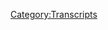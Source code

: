 {{Transcript
    | title         = [[527: February 4, 2021]]
    | caption       = [https://knowledgefight.libsyn.com/527-february-4-2021 Listen to this episode on Libsyn]
    | episodeNumber = [[527: February 4, 2021|527]]
    | length        = 01:26:39
}}

{{MessageBox
    | header     = Warning: Bot Generated Content
    | text       = This transcript was automatically generated by transcription software and likely contains many mistakes and misattributions. Please check the audio for definitive quotes, attribution, and context.
    | image      = N3yvass4myg91.webp
    | imagewidth = 50px
    | id         = warning
}}

{{TranscriptBlock
    | name      = Unknown Speaker
    | timestamp = 00:00:00.000
    | text      = N-N-N-N-N-N-N-Knowledge Fight
}}

{{TranscriptBlock
    | name      = Unknown Speaker
    | timestamp = 00:00:12.960
    | text      = Dan and Jordan, I am sweating.
}}

{{TranscriptBlock
    | name      = Unknown Speaker
    | timestamp = 00:00:19.600
    | text      = Knowledgefight.com, it's time to pray.
}}

{{TranscriptBlock
    | name      = Unknown Speaker
    | timestamp = 00:00:21.399
    | text      = I have great respect for Knowledgefight.
}}

{{TranscriptBlock
    | name      = Unknown Speaker
    | timestamp = 00:00:25.199
    | text      = I'm sick of them posing as if they're the good guys, saying we are the bad guys.
}}

{{TranscriptBlock
    | name      = Unknown Speaker
    | timestamp = 00:00:29.359
    | text      = Knowledgefight Dan and Jordan, Knowledgefight
}}

{{TranscriptBlock
    | name      = Unknown Speaker
    | timestamp = 00:00:31.600
    | text      = Riddleware, riddleware, riddleware, riddleware Riddleware, riddleware, riddleware
}}

{{TranscriptBlock
    | name      = Unknown Speaker
    | timestamp = 00:00:38.659
    | text      = Andy and Kansas, Andy and, Andy and Stop it.
}}

{{TranscriptBlock
    | name      = Unknown Speaker
    | timestamp = 00:00:40.820
    | text      = Andy and, Andy and Kansas, Andy and, Andy and, it's time to pray.
}}

{{TranscriptBlock
    | name      = Unknown Speaker
    | timestamp = 00:00:46.500
    | text      = Andy and Kansas, you're on the air.
}}

{{TranscriptBlock
    | name      = Unknown Speaker
    | timestamp = 00:00:48.359
    | text      = Thanks for holding us.
}}

{{TranscriptBlock
    | name      = Unknown Speaker
    | timestamp = 00:00:49.880
    | text      = Hello Alex, I'm a first time caller.
}}

{{TranscriptBlock
    | name      = Unknown Speaker
    | timestamp = 00:00:52.119
    | text      = I'm a huge fan, I love your word.
}}

{{TranscriptBlock
    | name      = Unknown Speaker
    | timestamp = 00:00:53.719
    | text      = Knowledgefight, n-n-n-n-n-Knowledgefight.com I love you.
}}

{{TranscriptBlock
    | name      = Unknown Speaker
    | timestamp = 00:00:56.820
    | text      = Hey everybody, welcome back to Knowledge Fight. I'm Dan. I'm Jordan. We're a couple dudes that like to sit around and drink novelty beverages and talk a little bit about Alex Jones. Oh, indeed we are, Dan. Jordan. Dan! What's up? Quick question for you. Yeah. What's your bright spot today? My bright spot today, Jordan, comes in the form of a cereal. I decided that, okay, so I was making some choices on cereal, right? I'm sitting there looking at these boxes. Yeah. And I see one that is a Dunkin' Donuts flavor. No. Mocha. No. Mocha. No. Mocha. Mocha. Mocha. Mocha. Mocha. Mocha. Mocha. Mocha. Mocha. Mocha. Mocha. Mocha. Mocha. Mocha. Mocha. Mocha. Mocha. Mocha. Mocha. Mocha. Mocha. Mocha. Mocha. Mocha. Mocha. Mocha. Mocha. Mocha.
}}

{{TranscriptBlock
    | name      = Unknown Speaker
    | timestamp = 00:01:26.819
    | text      = Coffee refuse cereal. Pass. Hard pass. I stared at it. I throw a spear at that box. I stared at it
}}

{{TranscriptBlock
    | name      = Unknown Speaker
    | timestamp = 00:01:33.620
    | text      = for a while because it was like, well, I'm drawn in. But there's another voice that was telling me,
}}

{{TranscriptBlock
    | name      = Unknown Speaker
    | timestamp = 00:01:40.900
    | text      = is this the novelty that's going to get you burned? Right. Is this too novel? Right. Right.
}}

{{TranscriptBlock
    | name      = Unknown Speaker
    | timestamp = 00:01:45.859
    | text      = Right. Honestly, there was also one, there was a Carmel Macchiato and I said, that looks gross.
}}

{{TranscriptBlock
    | name      = Unknown Speaker
    | timestamp = 00:01:50.819
    | text      = That is definitely going to burn me. I do appreciate finding where your limits are.
}}

{{TranscriptBlock
    | name      = Unknown Speaker
    | timestamp = 00:01:56.420
    | text      = It's right between those two. Exactly. We found that certain perfect gray zone.
}}

{{TranscriptBlock
    | name      = Unknown Speaker
    | timestamp = 00:02:03.219
    | text      = Carmel Macchiato is too far. That's the Mendoza line, as they say. Yes, absolutely.
}}

{{TranscriptBlock
    | name      = Unknown Speaker
    | timestamp = 00:02:09.300
    | text      = Shout out to Marty. Yeah. I got it. It's great. It's really good. It's great. Of course it is.
}}

{{TranscriptBlock
    | name      = Unknown Speaker
    | timestamp = 00:02:16.900
    | text      = It's shockingly good. What does it taste like, a donut? No, it tastes like coffee.
}}

{{TranscriptBlock
    | name      = Unknown Speaker
    | timestamp = 00:02:20.500
    | text      = It tastes like coffee. It tastes like a mocha coffee. Oh, I thought they were going to taste
}}

{{TranscriptBlock
    | name      = Unknown Speaker
    | timestamp = 00:02:23.860
    | text      = like a donut type thing. No, and it's got like, basically the texture of it is there's like little
}}

{{TranscriptBlock
    | name      = Unknown Speaker
    | timestamp = 00:02:30.259
    | text      = marshmallows and then the cereal itself is basically just like Cocoa Puffs. Oh, okay.
}}

{{TranscriptBlock
    | name      = Unknown Speaker
    | timestamp = 00:02:36.020
    | text      = It's just, I don't know. I mean, it's not good. It's not good for you. It's not great. It's just,
}}

{{TranscriptBlock
    | name      = Unknown Speaker
    | timestamp = 00:02:42.180
    | text      = I expected it to be a real dangerous proposition. It turned out to be great. I enjoyed it. I
}}

{{TranscriptBlock
    | name      = Unknown Speaker
    | timestamp = 00:02:47.300
    | text      = recommend it. I imagine Dunkin Donuts probably won't release a cereal based on my coffee flavor,
}}

{{TranscriptBlock
    | name      = Unknown Speaker
    | timestamp = 00:02:52.740
    | text      = which is black. Just a burnt flavored. Yeah, burnt, black, a whole pot of it too.
}}

{{TranscriptBlock
    | name      = Unknown Speaker
    | timestamp = 00:03:01.860
    | text      = Yeah, a post is going to come out with a Folgers.
}}

{{TranscriptBlock
    | name      = Unknown Speaker
    | timestamp = 00:03:07.139
    | text      = No cream. I don't foresee that happening. Are you sick of drinking coffee? Chew it!
}}

{{TranscriptBlock
    | name      = Unknown Speaker
    | timestamp = 00:03:12.659
    | text      = This introduces an actual interesting problem. What's that? That is that if you have a black
}}

{{TranscriptBlock
    | name      = Unknown Speaker
    | timestamp = 00:03:17.219
    | text      = coffee flavored cereal, do you have milk in it? What do I drink with it? Yes.
}}

{{TranscriptBlock
    | name      = Unknown Speaker
    | timestamp = 00:03:21.699
    | text      = Do you put milk in or is that ruined? I do not. You can't. It ruins the cereal.
}}

{{TranscriptBlock
    | name      = Unknown Speaker
    | timestamp = 00:03:24.659
    | text      = So do you pour coffee in there? Absolutely.
}}

{{TranscriptBlock
    | name      = Unknown Speaker
    | timestamp = 00:03:26.740
    | text      = Okay. What else would you drink? Double brewed.
}}

{{TranscriptBlock
    | name      = Unknown Speaker
    | timestamp = 00:03:29.939
    | text      = Silly. Yes. That's a red eye.
}}

{{TranscriptBlock
    | name      = Unknown Speaker
    | timestamp = 00:03:32.819
    | text      = Yeah. That sounds right.
}}

{{TranscriptBlock
    | name      = Unknown Speaker
    | timestamp = 00:03:35.860
    | text      = So what about you? What's your bright spot? My bright spot, Dan, is the new album by Madlib,
}}

{{TranscriptBlock
    | name      = Unknown Speaker
    | timestamp = 00:03:41.780
    | text      = Sound Ancestors. Very, very good. Okay.
}}

{{TranscriptBlock
    | name      = Unknown Speaker
    | timestamp = 00:03:44.819
    | text      = Very, very good. It's all music that was made by Madlib over the span of
}}

{{TranscriptBlock
    | name      = Unknown Speaker
    | timestamp = 00:03:50.740
    | text      = like the past two years. You know Madlib, right? Yeah.
}}

{{TranscriptBlock
    | name      = Unknown Speaker
    | timestamp = 00:03:54.979
    | text      = You know how all he does is just sit around and make music all the time?
}}

{{TranscriptBlock
    | name      = Unknown Speaker
    | timestamp = 00:03:59.300
    | text      = I got that sense. Yeah. I mean, I don't know him personally, but yeah, it seems like he likes music.
}}

{{TranscriptBlock
    | name      = Unknown Speaker
    | timestamp = 00:04:03.780
    | text      = He's one of my heroes just because he's like one of those guys who's just like,
}}

{{TranscriptBlock
    | name      = Unknown Speaker
    | timestamp = 00:04:07.860
    | text      = I know what I do and I make music and everything else can go fuck off.
}}

{{TranscriptBlock
    | name      = Unknown Speaker
    | timestamp = 00:04:12.340
    | text      = Yeah. That's basically like me and looking at Alex Jones.
}}

{{TranscriptBlock
    | name      = Unknown Speaker
    | timestamp = 00:04:15.539
    | text      = And you see now why I'm drawn to you and people of your ilk.
}}

{{TranscriptBlock
    | name      = Unknown Speaker
    | timestamp = 00:04:19.540
    | text      = Weird committed people. Yes.
}}

{{TranscriptBlock
    | name      = Unknown Speaker
    | timestamp = 00:04:21.939
    | text      = Absolutely. Because I'm a little lazy.
}}

{{TranscriptBlock
    | name      = Unknown Speaker
    | timestamp = 00:04:27.540
    | text      = You're fine. Anyways, it was arranged by Fortet and it's really, really,
}}

{{TranscriptBlock
    | name      = Unknown Speaker
    | timestamp = 00:04:31.459
    | text      = really, really good. I love it so much. Awesome.
}}

{{TranscriptBlock
    | name      = Unknown Speaker
    | timestamp = 00:04:33.220
    | text      = Yeah. Absolutely.
}}

{{TranscriptBlock
    | name      = Unknown Speaker
    | timestamp = 00:04:34.259
    | text      = I'll have to give that a spin. I've been getting back on the bike a little bit and
}}

{{TranscriptBlock
    | name      = Unknown Speaker
    | timestamp = 00:04:39.220
    | text      = I've been needing some more music to throw into the rotation.
}}

{{TranscriptBlock
    | name      = Unknown Speaker
    | timestamp = 00:04:42.740
    | text      = Toss it in there. I've been listening to a lot of Polish Ambassador.
}}

{{TranscriptBlock
    | name      = Unknown Speaker
    | timestamp = 00:04:45.379
    | text      = Okay. Well. I enjoy the Polish Ambassador.
}}

{{TranscriptBlock
    | name      = Unknown Speaker
    | timestamp = 00:04:48.980
    | text      = It will be a departure of style. I will say that.
}}

{{TranscriptBlock
    | name      = Unknown Speaker
    | timestamp = 00:04:52.899
    | text      = Maybe less than you think.
}}

{{TranscriptBlock
    | name      = Unknown Speaker
    | timestamp = 00:04:54.420
    | text      = I don't know. We'll see.
}}

{{TranscriptBlock
    | name      = Unknown Speaker
    | timestamp = 00:04:55.300
    | text      = Have you ever heard of the Polish Ambassador?
}}

{{TranscriptBlock
    | name      = Unknown Speaker
    | timestamp = 00:04:58.259
    | text      = I have heard of him. I haven't listened to that in a while.
}}

{{TranscriptBlock
    | name      = Unknown Speaker
    | timestamp = 00:05:02.980
    | text      = I enjoy, there's an album called, I don't even remember.
}}

{{TranscriptBlock
    | name      = Unknown Speaker
    | timestamp = 00:05:07.300
    | text      = How old is that again?
}}

{{TranscriptBlock
    | name      = Unknown Speaker
    | timestamp = 00:05:08.579
    | text      = Huh?
}}

{{TranscriptBlock
    | name      = Unknown Speaker
    | timestamp = 00:05:09.220
    | text      = What album are you talking about?
}}

{{TranscriptBlock
    | name      = Unknown Speaker
    | timestamp = 00:05:10.420
    | text      = Let me actually pull it up here because I forget names of things really easily.
}}

{{TranscriptBlock
    | name      = Unknown Speaker
    | timestamp = 00:05:15.220
    | text      = You know, it's like within the last five years or so, some of these albums.
}}

{{TranscriptBlock
    | name      = Unknown Speaker
    | timestamp = 00:05:20.740
    | text      = The one I was listening to is him and Ayla Nerio. She's a singer, like a vocalist.
}}

{{TranscriptBlock
    | name      = Unknown Speaker
    | timestamp = 00:05:27.779
    | text      = They have a group called Wild Light and they have an album called The Tide that
}}

{{TranscriptBlock
    | name      = Unknown Speaker
    | timestamp = 00:05:32.100
    | text      = I was listening to that's really, it's good for, you know, a little bit of riding the bike,
}}

{{TranscriptBlock
    | name      = Unknown Speaker
    | timestamp = 00:05:36.019
    | text      = cardio stuff, but I'll check out that Madlib album too.
}}

{{TranscriptBlock
    | name      = Unknown Speaker
    | timestamp = 00:05:38.660
    | text      = I'll check it out.
}}

{{TranscriptBlock
    | name      = Unknown Speaker
    | timestamp = 00:05:39.139
    | text      = Because otherwise I'm just going to end up drifting back to Carly Rae Jepsen.
}}

{{TranscriptBlock
    | name      = Unknown Speaker
    | timestamp = 00:05:42.420
    | text      = Yeah, yeah.
}}

{{TranscriptBlock
    | name      = Unknown Speaker
    | timestamp = 00:05:42.899
    | text      = Look, there's nothing wrong with mixing in a little bit of that.
}}

{{TranscriptBlock
    | name      = Unknown Speaker
    | timestamp = 00:05:44.980
    | text      = But if you start riding your bike and listening to Ska,
}}

{{TranscriptBlock
    | name      = Unknown Speaker
    | timestamp = 00:05:48.180
    | text      = I'm never going to hear the end of it.
}}

{{TranscriptBlock
    | name      = Unknown Speaker
    | timestamp = 00:05:49.459
    | text      = It's going to be trouble.
}}

{{TranscriptBlock
    | name      = Unknown Speaker
    | timestamp = 00:05:50.819
    | text      = I generally, if I have that feeling, I only listen to the Sami Zayn intro music,
}}

{{TranscriptBlock
    | name      = Unknown Speaker
    | timestamp = 00:05:56.259
    | text      = because that's great.
}}

{{TranscriptBlock
    | name      = Unknown Speaker
    | timestamp = 00:05:58.980
    | text      = And then also Christian Ska, like Five Iron Frenzy or the OC Supertones.
}}

{{TranscriptBlock
    | name      = Unknown Speaker
    | timestamp = 00:06:04.019
    | text      = Because those have like a sentimental thing to them too.
}}

{{TranscriptBlock
    | name      = Unknown Speaker
    | timestamp = 00:06:06.740
    | text      = I will rarely ever listen to other Ska stuff on the bike.
}}

{{TranscriptBlock
    | name      = Unknown Speaker
    | timestamp = 00:06:10.740
    | text      = If you listen to Christian Ska backwards, is that like running away from God?
}}

{{TranscriptBlock
    | name      = Unknown Speaker
    | timestamp = 00:06:15.939
    | text      = Or how does that work?
}}

{{TranscriptBlock
    | name      = Unknown Speaker
    | timestamp = 00:06:17.620
    | text      = Sure.
}}

{{TranscriptBlock
    | name      = Unknown Speaker
    | timestamp = 00:06:18.019
    | text      = Yeah?
}}

{{TranscriptBlock
    | name      = Unknown Speaker
    | timestamp = 00:06:18.339
    | text      = Yeah.
}}

{{TranscriptBlock
    | name      = Unknown Speaker
    | timestamp = 00:06:18.660
    | text      = Okay.
}}

{{TranscriptBlock
    | name      = Unknown Speaker
    | timestamp = 00:06:18.899
    | text      = I'll give it to you.
}}

{{TranscriptBlock
    | name      = Unknown Speaker
    | timestamp = 00:06:19.540
    | text      = Okay, fair.
}}

{{TranscriptBlock
    | name      = Unknown Speaker
    | timestamp = 00:06:20.019
    | text      = So Jordan, today we have an interesting episode to go over.
}}

{{TranscriptBlock
    | name      = Unknown Speaker
    | timestamp = 00:06:22.259
    | text      = We're going to be talking about February 4th, 2021.
}}

{{TranscriptBlock
    | name      = Unknown Speaker
    | timestamp = 00:06:24.100
    | text      = Blackjack!
}}

{{TranscriptBlock
    | name      = Unknown Speaker
    | timestamp = 00:06:24.500
    | text      = Blackjack!
}}

{{TranscriptBlock
    | name      = Unknown Speaker
    | timestamp = 00:06:24.819
    | text      = Oh, damn it!
}}

{{TranscriptBlock
    | name      = Unknown Speaker
    | timestamp = 00:06:25.939
    | text      = So close.
}}

{{TranscriptBlock
    | name      = Unknown Speaker
    | timestamp = 00:06:26.339
    | text      = I was ready for it too.
}}

{{TranscriptBlock
    | name      = Unknown Speaker
    | timestamp = 00:06:28.420
    | text      = I was ready for it.
}}

{{TranscriptBlock
    | name      = Unknown Speaker
    | timestamp = 00:06:29.379
    | text      = I'm so lazy.
}}

{{TranscriptBlock
    | name      = Unknown Speaker
    | timestamp = 00:06:32.019
    | text      = Got some interesting stuff happening on this episode that requires our attention.
}}

{{TranscriptBlock
    | name      = Unknown Speaker
    | timestamp = 00:06:36.740
    | text      = Uh, this is Thursday's episode, so, you know, it's right hot off the presses.
}}

{{TranscriptBlock
    | name      = Unknown Speaker
    | timestamp = 00:06:41.540
    | text      = Yes, indeed.
}}

{{TranscriptBlock
    | name      = Unknown Speaker
    | timestamp = 00:06:42.420
    | text      = And I had an interesting ride to get here.
}}

{{TranscriptBlock
    | name      = Unknown Speaker
    | timestamp = 00:06:44.660
    | text      = And we'll talk about that as we start the episode.
}}

{{TranscriptBlock
    | name      = Unknown Speaker
    | timestamp = 00:06:47.139
    | text      = But first, let's give a little bit of a shout out to the folks who have signed up and are
}}

{{TranscriptBlock
    | name      = Unknown Speaker
    | timestamp = 00:06:50.180
    | text      = supporting the show.
}}

{{TranscriptBlock
    | name      = Unknown Speaker
    | timestamp = 00:06:51.139
    | text      = So first, Villain Jack, thank you so much.
}}

{{TranscriptBlock
    | name      = Unknown Speaker
    | timestamp = 00:06:53.060
    | text      = You are now a policy wonk.
}}

{{TranscriptBlock
    | name      = Unknown Speaker
    | timestamp = 00:06:54.500
    | text      = I'm a policy wonk.
}}

{{TranscriptBlock
    | name      = Unknown Speaker
    | timestamp = 00:06:55.540
    | text      = Thanks, Villain Jack!
}}

{{TranscriptBlock
    | name      = Unknown Speaker
    | timestamp = 00:06:56.579
    | text      = Thank you.
}}

{{TranscriptBlock
    | name      = Unknown Speaker
    | timestamp = 00:06:57.060
    | text      = Next, Long Winded, thank you so much.
}}

{{TranscriptBlock
    | name      = Unknown Speaker
    | timestamp = 00:06:58.500
    | text      = You are now a policy wonk.
}}

{{TranscriptBlock
    | name      = Unknown Speaker
    | timestamp = 00:06:59.860
    | text      = I'm a policy wonk.
}}

{{TranscriptBlock
    | name      = Unknown Speaker
    | timestamp = 00:07:00.980
    | text      = Thank you very much.
}}

{{TranscriptBlock
    | name      = Unknown Speaker
    | timestamp = 00:07:02.019
    | text      = Long Winded.
}}

{{TranscriptBlock
    | name      = Unknown Speaker
    | timestamp = 00:07:02.819
    | text      = I feel a spiritual connection with anybody whose alias is named Long Winded.
}}

{{TranscriptBlock
    | name      = Unknown Speaker
    | timestamp = 00:07:06.019
    | text      = Since I've been accused of being someone who uses about 15 times the words they need.
}}

{{TranscriptBlock
    | name      = Unknown Speaker
    | timestamp = 00:07:11.139
    | text      = No, you're an orator, sir.
}}

{{TranscriptBlock
    | name      = Unknown Speaker
    | timestamp = 00:07:12.819
    | text      = You're not Long Winded.
}}

{{TranscriptBlock
    | name      = Unknown Speaker
    | timestamp = 00:07:13.379
    | text      = That's a polite way of saying it.
}}

{{TranscriptBlock
    | name      = Unknown Speaker
    | timestamp = 00:07:14.819
    | text      = Next, I Guess Murder Hornets Were Just a Filler episode.
}}

{{TranscriptBlock
    | name      = Unknown Speaker
    | timestamp = 00:07:17.779
    | text      = You are now a policy wonk.
}}

{{TranscriptBlock
    | name      = Unknown Speaker
    | timestamp = 00:07:19.139
    | text      = I'm a policy wonk.
}}

{{TranscriptBlock
    | name      = Unknown Speaker
    | timestamp = 00:07:20.420
    | text      = That's a good point.
}}

{{TranscriptBlock
    | name      = Unknown Speaker
    | timestamp = 00:07:20.899
    | text      = Thank you very much, yeah.
}}

{{TranscriptBlock
    | name      = Unknown Speaker
    | timestamp = 00:07:22.019
    | text      = Next, I'm Camry and I submit to the globalists.
}}

{{TranscriptBlock
    | name      = Unknown Speaker
    | timestamp = 00:07:24.100
    | text      = Thank you so much.
}}

{{TranscriptBlock
    | name      = Unknown Speaker
    | timestamp = 00:07:24.579
    | text      = You are now a policy wonk.
}}

{{TranscriptBlock
    | name      = Unknown Speaker
    | timestamp = 00:07:25.620
    | text      = I'm a policy wonk.
}}

{{TranscriptBlock
    | name      = Unknown Speaker
    | timestamp = 00:07:26.740
    | text      = Thank you very much, Camry!
}}

{{TranscriptBlock
    | name      = Unknown Speaker
    | timestamp = 00:07:28.660
    | text      = Next, Shmoo is Q.
}}

{{TranscriptBlock
    | name      = Unknown Speaker
    | timestamp = 00:07:29.860
    | text      = Thank you so much.
}}

{{TranscriptBlock
    | name      = Unknown Speaker
    | timestamp = 00:07:30.420
    | text      = You are now a policy wonk.
}}

{{TranscriptBlock
    | name      = Unknown Speaker
    | timestamp = 00:07:31.779
    | text      = I'm a policy wonk.
}}

{{TranscriptBlock
    | name      = Unknown Speaker
    | timestamp = 00:07:32.740
    | text      = We've solved the mystery.
}}

{{TranscriptBlock
    | name      = Unknown Speaker
    | timestamp = 00:07:33.620
    | text      = We figured it out.
}}

{{TranscriptBlock
    | name      = Unknown Speaker
    | timestamp = 00:07:34.420
    | text      = It's Shmoo.
}}

{{TranscriptBlock
    | name      = Unknown Speaker
    | timestamp = 00:07:35.220
    | text      = Then finally, let's say thank you to a couple of people who donated on elevated level.
}}

{{TranscriptBlock
    | name      = Unknown Speaker
    | timestamp = 00:07:37.939
    | text      = We appreciate that very much.
}}

{{TranscriptBlock
    | name      = Unknown Speaker
    | timestamp = 00:07:38.980
    | text      = So first is a sandwich, all one word.
}}

{{TranscriptBlock
    | name      = Unknown Speaker
    | timestamp = 00:07:41.220
    | text      = Thank you so much.
}}

{{TranscriptBlock
    | name      = Unknown Speaker
    | timestamp = 00:07:41.699
    | text      = You're now a technocrat.
}}

{{TranscriptBlock
    | name      = Unknown Speaker
    | timestamp = 00:07:42.899
    | text      = And take my money, you filthy animals.
}}

{{TranscriptBlock
    | name      = Unknown Speaker
    | timestamp = 00:07:44.740
    | text      = Thank you so much.
}}

{{TranscriptBlock
    | name      = Unknown Speaker
    | timestamp = 00:07:45.300
    | text      = You are now a technocrat.
}}

{{TranscriptBlock
    | name      = Unknown Speaker
    | timestamp = 00:07:46.740
    | text      = I'm a policy wonk.
}}

{{TranscriptBlock
    | name      = Unknown Speaker
    | timestamp = 00:07:48.019
    | text      = Crikey, mate.
}}

{{TranscriptBlock
    | name      = Unknown Speaker
    | timestamp = 00:07:48.740
    | text      = That's fantastic.
}}

{{TranscriptBlock
    | name      = Unknown Speaker
    | timestamp = 00:07:49.699
    | text      = Have yourself a brew.
}}

{{TranscriptBlock
    | name      = Unknown Speaker
    | timestamp = 00:07:51.060
    | text      = How's your 401k doing, bro?
}}

{{TranscriptBlock
    | name      = Unknown Speaker
    | timestamp = 00:07:52.660
    | text      = We got to go full tilt boogie on this, Watson, all right?
}}

{{TranscriptBlock
    | name      = Unknown Speaker
    | timestamp = 00:07:55.300
    | text      = Let's just get down to business.
}}

{{TranscriptBlock
    | name      = Unknown Speaker
    | timestamp = 00:07:56.500
    | text      = We ain't making that money off that heroin.
}}

{{TranscriptBlock
    | name      = Unknown Speaker
    | timestamp = 00:07:58.579
    | text      = Why are you pimps so good?
}}

{{TranscriptBlock
    | name      = Unknown Speaker
    | timestamp = 00:08:00.579
    | text      = My neck is freakishly large.
}}

{{TranscriptBlock
    | name      = Unknown Speaker
    | timestamp = 00:08:02.259
    | text      = I declare info war on you.
}}

{{TranscriptBlock
    | name      = Unknown Speaker
    | timestamp = 00:08:04.819
    | text      = Thank you all so much.
}}

{{TranscriptBlock
    | name      = Unknown Speaker
    | timestamp = 00:08:06.339
    | text      = Yes, thank you very much.
}}

{{TranscriptBlock
    | name      = Unknown Speaker
    | timestamp = 00:08:06.899
    | text      = I like the is a sandwich name, too, because I've gotten into some aggressive arguments
}}

{{TranscriptBlock
    | name      = Unknown Speaker
    | timestamp = 00:08:12.259
    | text      = in my time about whether things are or are not sandwiches.
}}

{{TranscriptBlock
    | name      = Unknown Speaker
    | timestamp = 00:08:15.300
    | text      = Yeah, I've heard of people doing that.
}}

{{TranscriptBlock
    | name      = Unknown Speaker
    | timestamp = 00:08:17.620
    | text      = And it disconcerts me that people would have strong feelings about sandwiches.
}}

{{TranscriptBlock
    | name      = Unknown Speaker
    | timestamp = 00:08:22.420
    | text      = Well, it really introduces a philosophical question about what does constitute a sandwich.
}}

{{TranscriptBlock
    | name      = Unknown Speaker
    | timestamp = 00:08:29.139
    | text      = Right.
}}

{{TranscriptBlock
    | name      = Unknown Speaker
    | timestamp = 00:08:29.540
    | text      = Hot dog is a classic thing that will cause people to come to loggerheads.
}}

{{TranscriptBlock
    | name      = Unknown Speaker
    | timestamp = 00:08:33.620
    | text      = Sure, it is a divisive topic.
}}

{{TranscriptBlock
    | name      = Unknown Speaker
    | timestamp = 00:08:37.059
    | text      = But once you start talking about that, you enter the world of taco.
}}

{{TranscriptBlock
    | name      = Unknown Speaker
    | timestamp = 00:08:40.820
    | text      = Is a taco a sandwich?
}}

{{TranscriptBlock
    | name      = Unknown Speaker
    | timestamp = 00:08:41.700
    | text      = Oh, my God.
}}

{{TranscriptBlock
    | name      = Unknown Speaker
    | timestamp = 00:08:42.340
    | text      = I know.
}}

{{TranscriptBlock
    | name      = Unknown Speaker
    | timestamp = 00:08:42.740
    | text      = See, that's what I'm saying.
}}

{{TranscriptBlock
    | name      = Unknown Speaker
    | timestamp = 00:08:43.539
    | text      = Oh, no.
}}

{{TranscriptBlock
    | name      = Unknown Speaker
    | timestamp = 00:08:44.179
    | text      = Once you start getting into that, it's dangerous.
}}

{{TranscriptBlock
    | name      = Unknown Speaker
    | timestamp = 00:08:48.500
    | text      = It's a slippery slope.
}}

{{TranscriptBlock
    | name      = Unknown Speaker
    | timestamp = 00:08:49.460
    | text      = I only trust the word of the Earl himself, and he has not spoken regarding hot dogs.
}}

{{TranscriptBlock
    | name      = Unknown Speaker
    | timestamp = 00:08:55.700
    | text      = So I say that it's fine or it's not fine.
}}

{{TranscriptBlock
    | name      = Unknown Speaker
    | timestamp = 00:08:58.179
    | text      = It does not matter until he speaks.
}}

{{TranscriptBlock
    | name      = Unknown Speaker
    | timestamp = 00:09:00.179
    | text      = All right, well, we will go with that.
}}

{{TranscriptBlock
    | name      = Unknown Speaker
    | timestamp = 00:09:02.179
    | text      = Yeah.
}}

{{TranscriptBlock
    | name      = Unknown Speaker
    | timestamp = 00:09:02.659
    | text      = So, Jordan, today, this episode, like I said, we're doing February 4th.
}}

{{TranscriptBlock
    | name      = Unknown Speaker
    | timestamp = 00:09:06.340
    | text      = And my path to this was a challenge because I was trying to get myself really motivated
}}

{{TranscriptBlock
    | name      = Unknown Speaker
    | timestamp = 00:09:15.139
    | text      = to talk about Alex on Monday.
}}

{{TranscriptBlock
    | name      = Unknown Speaker
    | timestamp = 00:09:18.740
    | text      = From Monday, we're going to cover the week.
}}

{{TranscriptBlock
    | name      = Unknown Speaker
    | timestamp = 00:09:21.700
    | text      = And then he started talking like this.
}}

{{TranscriptBlock
    | name      = Unknown Speaker
    | timestamp = 00:09:23.620
    | text      = I can't handle it.
}}

{{TranscriptBlock
    | name      = Unknown Speaker
    | timestamp = 00:09:24.659
    | text      = I just can't handle it.
}}

{{TranscriptBlock
    | name      = Unknown Speaker
    | timestamp = 00:09:26.259
    | text      = And it's global government and China's open for business.
}}

{{TranscriptBlock
    | name      = Unknown Speaker
    | timestamp = 00:09:29.379
    | text      = It's designed to transfer all of the all of the resources and jobs overseas.
}}

{{TranscriptBlock
    | name      = Unknown Speaker
    | timestamp = 00:09:43.379
    | text      = And the public's got to go into a conscious mode.
}}

{{TranscriptBlock
    | name      = Unknown Speaker
    | timestamp = 00:09:45.620
    | text      = Everybody gets really unconscious, just kind of accepts what's coming at them.
}}

{{TranscriptBlock
    | name      = Unknown Speaker
    | timestamp = 00:09:49.700
    | text      = Like, I'm not mad at the crew.
}}

{{TranscriptBlock
    | name      = Unknown Speaker
    | timestamp = 00:09:51.460
    | text      = I love them to death.
}}

{{TranscriptBlock
    | name      = Unknown Speaker
    | timestamp = 00:09:52.179
    | text      = But I said, if my call was ever sticking up, you got to tell me on air, open your eyes,
}}

{{TranscriptBlock
    | name      = Unknown Speaker
    | timestamp = 00:09:57.299
    | text      = look for problems.
}}

{{TranscriptBlock
    | name      = Unknown Speaker
    | timestamp = 00:09:58.580
    | text      = I got a booger hanging out of my nose.
}}

{{TranscriptBlock
    | name      = Unknown Speaker
    | timestamp = 00:10:00.179
    | text      = Tell me.
}}

{{TranscriptBlock
    | name      = Unknown Speaker
    | timestamp = 00:10:00.580
    | text      = But they won't do it.
}}

{{TranscriptBlock
    | name      = Unknown Speaker
    | timestamp = 00:10:01.220
    | text      = They're good people.
}}

{{TranscriptBlock
    | name      = Unknown Speaker
    | timestamp = 00:10:02.019
    | text      = They're just in a trance.
}}

{{TranscriptBlock
    | name      = Unknown Speaker
    | timestamp = 00:10:03.379
    | text      = Eye collar was sticking straight up.
}}

{{TranscriptBlock
    | name      = Unknown Speaker
    | timestamp = 00:10:05.059
    | text      = See, I'm not mad at them.
}}

{{TranscriptBlock
    | name      = Unknown Speaker
    | timestamp = 00:10:06.100
    | text      = It's a teaching moment.
}}

{{TranscriptBlock
    | name      = Unknown Speaker
    | timestamp = 00:10:06.980
    | text      = The globalists are coming with deadly vaccines that don't work.
}}

{{TranscriptBlock
    | name      = Unknown Speaker
    | timestamp = 00:10:09.539
    | text      = Permanent lockdowns.
}}

{{TranscriptBlock
    | name      = Unknown Speaker
    | timestamp = 00:10:10.580
    | text      = Everybody's just kind of taking it.
}}

{{TranscriptBlock
    | name      = Unknown Speaker
    | timestamp = 00:10:12.100
    | text      = They're just kind of taking it.
}}

{{TranscriptBlock
    | name      = Unknown Speaker
    | timestamp = 00:10:13.539
    | text      = Can't take it anymore.
}}

{{TranscriptBlock
    | name      = Unknown Speaker
    | timestamp = 00:10:14.419
    | text      = You got to get the conscious mode.
}}

{{TranscriptBlock
    | name      = Unknown Speaker
    | timestamp = 00:10:15.940
    | text      = See, when you're not conscious, you're basically dying.
}}

{{TranscriptBlock
    | name      = Unknown Speaker
    | timestamp = 00:10:17.940
    | text      = And your collar's up.
}}

{{TranscriptBlock
    | name      = Unknown Speaker
    | timestamp = 00:10:19.539
    | text      = Yeah, I was listening to that.
}}

{{TranscriptBlock
    | name      = Unknown Speaker
    | timestamp = 00:10:21.379
    | text      = Wow.
}}

{{TranscriptBlock
    | name      = Unknown Speaker
    | timestamp = 00:10:22.100
    | text      = This is so dumb.
}}

{{TranscriptBlock
    | name      = Unknown Speaker
    | timestamp = 00:10:24.259
    | text      = Okay.
}}

{{TranscriptBlock
    | name      = Unknown Speaker
    | timestamp = 00:10:25.059
    | text      = He's basically having an HR meeting where he's scolding the crew for not telling him
}}

{{TranscriptBlock
    | name      = Unknown Speaker
    | timestamp = 00:10:28.580
    | text      = that his collar was up.
}}

{{TranscriptBlock
    | name      = Unknown Speaker
    | timestamp = 00:10:29.620
    | text      = But in the guise of talking about how when you're unconscious, the globalist can pull
}}

{{TranscriptBlock
    | name      = Unknown Speaker
    | timestamp = 00:10:33.779
    | text      = stuff off.
}}

{{TranscriptBlock
    | name      = Unknown Speaker
    | timestamp = 00:10:34.100
    | text      = It does seem like he's turning what is a very petty.
}}

{{TranscriptBlock
    | name      = Unknown Speaker
    | timestamp = 00:10:38.820
    | text      = You guys should know I am incapable of basic hygiene.
}}

{{TranscriptBlock
    | name      = Unknown Speaker
    | timestamp = 00:10:41.779
    | text      = Yeah.
}}

{{TranscriptBlock
    | name      = Unknown Speaker
    | timestamp = 00:10:42.179
    | text      = And take care of me.
}}

{{TranscriptBlock
    | name      = Unknown Speaker
    | timestamp = 00:10:43.220
    | text      = Tell them.
}}

{{TranscriptBlock
    | name      = Unknown Speaker
    | timestamp = 00:10:44.100
    | text      = Into a global problem.
}}

{{TranscriptBlock
    | name      = Unknown Speaker
    | timestamp = 00:10:45.700
    | text      = Talk to your staff during the breaks.
}}

{{TranscriptBlock
    | name      = Unknown Speaker
    | timestamp = 00:10:47.539
    | text      = Make your points on air.
}}

{{TranscriptBlock
    | name      = Unknown Speaker
    | timestamp = 00:10:50.019
    | text      = I just was listening to that.
}}

{{TranscriptBlock
    | name      = Unknown Speaker
    | timestamp = 00:10:51.059
    | text      = Like, this is so stupid.
}}

{{TranscriptBlock
    | name      = Unknown Speaker
    | timestamp = 00:10:52.259
    | text      = I can't even.
}}

{{TranscriptBlock
    | name      = Unknown Speaker
    | timestamp = 00:10:53.220
    | text      = Wild.
}}

{{TranscriptBlock
    | name      = Unknown Speaker
    | timestamp = 00:10:53.700
    | text      = Yeah, it felt like walking through knee deep mud.
}}

{{TranscriptBlock
    | name      = Unknown Speaker
    | timestamp = 00:10:56.340
    | text      = Listen to this shit.
}}

{{TranscriptBlock
    | name      = Unknown Speaker
    | timestamp = 00:10:57.299
    | text      = I don't need it.
}}

{{TranscriptBlock
    | name      = Unknown Speaker
    | timestamp = 00:10:58.179
    | text      = And so I decided, you know, like, maybe I'll go and try to find some Project Camelot stuff
}}

{{TranscriptBlock
    | name      = Unknown Speaker
    | timestamp = 00:11:07.220
    | text      = to take a break with.
}}

{{TranscriptBlock
    | name      = Unknown Speaker
    | timestamp = 00:11:08.100
    | text      = No good.
}}

{{TranscriptBlock
    | name      = Unknown Speaker
    | timestamp = 00:11:08.980
    | text      = Not great.
}}

{{TranscriptBlock
    | name      = Unknown Speaker
    | timestamp = 00:11:09.620
    | text      = So we decided we're going to do a time travel episode.
}}

{{TranscriptBlock
    | name      = Unknown Speaker
    | timestamp = 00:11:11.700
    | text      = Go back to the past.
}}

{{TranscriptBlock
    | name      = Unknown Speaker
    | timestamp = 00:11:12.820
    | text      = At our now daily morning meetings.
}}

{{TranscriptBlock
    | name      = Unknown Speaker
    | timestamp = 00:11:15.059
    | text      = I listened to an episode from 2011, and I found Alex trying to get really excited about
}}

{{TranscriptBlock
    | name      = Unknown Speaker
    | timestamp = 00:11:21.139
    | text      = Bilderberg, and it made sense. Everything checked out.
}}

{{TranscriptBlock
    | name      = Unknown Speaker
    | timestamp = 00:11:27.620
    | text      = He was really excited about this Swiss Holocaust denier that he didn't realize was a Holocaust
}}

{{TranscriptBlock
    | name      = Unknown Speaker
    | timestamp = 00:11:33.379
    | text      = denier.
}}

{{TranscriptBlock
    | name      = Unknown Speaker
    | timestamp = 00:11:34.179
    | text      = It was a lot of fun.
}}

{{TranscriptBlock
    | name      = Unknown Speaker
    | timestamp = 00:11:35.059
    | text      = We're going to have fun with that.
}}

{{TranscriptBlock
    | name      = Unknown Speaker
    | timestamp = 00:11:36.100
    | text      = But then the bat signal went off.
}}

{{TranscriptBlock
    | name      = Unknown Speaker
    | timestamp = 00:11:37.620
    | text      = Oh, I know.
}}

{{TranscriptBlock
    | name      = Unknown Speaker
    | timestamp = 00:11:38.419
    | text      = Jordan, the bat signal.
}}

{{TranscriptBlock
    | name      = Unknown Speaker
    | timestamp = 00:11:39.940
    | text      = I heard.
}}

{{TranscriptBlock
    | name      = Unknown Speaker
    | timestamp = 00:11:42.100
    | text      = It's Thursday, February 4th of the year.
}}

{{TranscriptBlock
    | name      = Unknown Speaker
    | timestamp = 00:11:44.580
    | text      = It's 2021.
}}

{{TranscriptBlock
    | name      = Unknown Speaker
    | timestamp = 00:11:45.940
    | text      = Dr. Steve Pucinek is going to face the music.
}}

{{TranscriptBlock
    | name      = Unknown Speaker
    | timestamp = 00:11:48.179
    | text      = We really appreciate him.
}}

{{TranscriptBlock
    | name      = Unknown Speaker
    | timestamp = 00:11:49.139
    | text      = He has a lot of courage.
}}

{{TranscriptBlock
    | name      = Unknown Speaker
    | timestamp = 00:11:50.419
    | text      = Coming up in hour number two.
}}

{{TranscriptBlock
    | name      = Unknown Speaker
    | timestamp = 00:11:53.220
    | text      = Stay with us.
}}

{{TranscriptBlock
    | name      = Unknown Speaker
    | timestamp = 00:11:54.340
    | text      = That is catnip.
}}

{{TranscriptBlock
    | name      = Unknown Speaker
    | timestamp = 00:11:56.500
    | text      = Yeah, there's nothing we can do.
}}

{{TranscriptBlock
    | name      = Unknown Speaker
    | timestamp = 00:11:58.019
    | text      = Nope.
}}

{{TranscriptBlock
    | name      = Unknown Speaker
    | timestamp = 00:11:59.059
    | text      = There are certain times in doing this show where you just got to resign yourself to like,
}}

{{TranscriptBlock
    | name      = Unknown Speaker
    | timestamp = 00:12:03.379
    | text      = well, here's what happens.
}}

{{TranscriptBlock
    | name      = Unknown Speaker
    | timestamp = 00:12:05.220
    | text      = Yep.
}}

{{TranscriptBlock
    | name      = Unknown Speaker
    | timestamp = 00:12:05.779
    | text      = Steve's back on after saying Trump will still be president after January 20th or I'll eat
}}

{{TranscriptBlock
    | name      = Unknown Speaker
    | timestamp = 00:12:12.100
    | text      = my hat, essentially.
}}

{{TranscriptBlock
    | name      = Unknown Speaker
    | timestamp = 00:12:13.700
    | text      = If he's not president, then I'll never come on your show again.
}}

{{TranscriptBlock
    | name      = Unknown Speaker
    | timestamp = 00:12:16.980
    | text      = If I am, you got to hire me, right?
}}

{{TranscriptBlock
    | name      = Unknown Speaker
    | timestamp = 00:12:18.899
    | text      = You know, so no one is happy.
}}

{{TranscriptBlock
    | name      = Unknown Speaker
    | timestamp = 00:12:24.340
    | text      = I was interested.
}}

{{TranscriptBlock
    | name      = Unknown Speaker
    | timestamp = 00:12:26.019
    | text      = Yes, I too am.
}}

{{TranscriptBlock
    | name      = Unknown Speaker
    | timestamp = 00:12:28.259
    | text      = I'm interested to see what kind of big swing is going on here.
}}

{{TranscriptBlock
    | name      = Unknown Speaker
    | timestamp = 00:12:31.059
    | text      = Steve is a lunatic and yeah, I don't know, man.
}}

{{TranscriptBlock
    | name      = Unknown Speaker
    | timestamp = 00:12:36.259
    | text      = You just never know what to expect.
}}

{{TranscriptBlock
    | name      = Unknown Speaker
    | timestamp = 00:12:38.019
    | text      = And this I'm hoping for a double down.
}}

{{TranscriptBlock
    | name      = Unknown Speaker
    | timestamp = 00:12:42.340
    | text      = I'm hoping for him to come right out and say Trump is still president.
}}

{{TranscriptBlock
    | name      = Unknown Speaker
    | timestamp = 00:12:48.019
    | text      = Huh?
}}

{{TranscriptBlock
    | name      = Unknown Speaker
    | timestamp = 00:12:49.220
    | text      = That would be a swing.
}}

{{TranscriptBlock
    | name      = Unknown Speaker
    | timestamp = 00:12:50.500
    | text      = I'm going to say completely unrelated to what you want.
}}

{{TranscriptBlock
    | name      = Unknown Speaker
    | timestamp = 00:12:54.659
    | text      = Sure.
}}

{{TranscriptBlock
    | name      = Unknown Speaker
    | timestamp = 00:12:55.059
    | text      = Don't take this as a sign whether that is or is not going to happen.
}}

{{TranscriptBlock
    | name      = Unknown Speaker
    | timestamp = 00:12:57.620
    | text      = Okay.
}}

{{TranscriptBlock
    | name      = Unknown Speaker
    | timestamp = 00:12:58.100
    | text      = I'll say that I was a little underwhelmed by this interview on both of their parts.
}}

{{TranscriptBlock
    | name      = Unknown Speaker
    | timestamp = 00:13:03.940
    | text      = I was a little underwhelmed by Alex and by Steve, although there is some hilarious stuff
}}

{{TranscriptBlock
    | name      = Unknown Speaker
    | timestamp = 00:13:08.100
    | text      = that happens, but the two of them should have been screaming at each other.
}}

{{TranscriptBlock
    | name      = Unknown Speaker
    | timestamp = 00:13:10.899
    | text      = Absolutely.
}}

{{TranscriptBlock
    | name      = Unknown Speaker
    | timestamp = 00:13:11.539
    | text      = This should have been a knockdown drag out fucking you have been lying to me since the
}}

{{TranscriptBlock
    | name      = Unknown Speaker
    | timestamp = 00:13:17.139
    | text      = beginning and then Stevie P has been like, of course I've been lying to you.
}}

{{TranscriptBlock
    | name      = Unknown Speaker
    | timestamp = 00:13:21.299
    | text      = You're a moron.
}}

{{TranscriptBlock
    | name      = Unknown Speaker
    | timestamp = 00:13:22.179
    | text      = It's nuts that Steve agreed to do it.
}}

{{TranscriptBlock
    | name      = Unknown Speaker
    | timestamp = 00:13:24.659
    | text      = Oh, of course he did.
}}

{{TranscriptBlock
    | name      = Unknown Speaker
    | timestamp = 00:13:25.539
    | text      = He doesn't give a fuck.
}}

{{TranscriptBlock
    | name      = Unknown Speaker
    | timestamp = 00:13:26.740
    | text      = He does not give one fuck.
}}

{{TranscriptBlock
    | name      = Unknown Speaker
    | timestamp = 00:13:28.740
    | text      = It's nuts that Alex clearly doesn't have more of a plan.
}}

{{TranscriptBlock
    | name      = Unknown Speaker
    | timestamp = 00:13:32.100
    | text      = That is obvious, expected, and still insane.
}}

{{TranscriptBlock
    | name      = Unknown Speaker
    | timestamp = 00:13:36.419
    | text      = It's just outrageous.
}}

{{TranscriptBlock
    | name      = Unknown Speaker
    | timestamp = 00:13:37.299
    | text      = Yeah.
}}

{{TranscriptBlock
    | name      = Unknown Speaker
    | timestamp = 00:13:37.860
    | text      = So Alex, that's in the second hour.
}}

{{TranscriptBlock
    | name      = Unknown Speaker
    | timestamp = 00:13:40.019
    | text      = He's got to get to some other news in the first hour.
}}

{{TranscriptBlock
    | name      = Unknown Speaker
    | timestamp = 00:13:42.259
    | text      = Sure.
}}

{{TranscriptBlock
    | name      = Unknown Speaker
    | timestamp = 00:13:42.820
    | text      = But see, these are liars.
}}

{{TranscriptBlock
    | name      = Unknown Speaker
    | timestamp = 00:13:43.860
    | text      = In a moment, I'm going to show you AOC caught in the lie we talked about a few days ago.
}}

{{TranscriptBlock
    | name      = Unknown Speaker
    | timestamp = 00:13:48.019
    | text      = I said, wait a minute, look up where her office is.
}}

{{TranscriptBlock
    | name      = Unknown Speaker
    | timestamp = 00:13:51.379
    | text      = She's a junior member of the house.
}}

{{TranscriptBlock
    | name      = Unknown Speaker
    | timestamp = 00:13:53.779
    | text      = And I've actually been there while she was a Congresswoman and saw her scurrying around
}}

{{TranscriptBlock
    | name      = Unknown Speaker
    | timestamp = 00:13:56.899
    | text      = the halls about a year and a half ago.
}}

{{TranscriptBlock
    | name      = Unknown Speaker
    | timestamp = 00:14:00.019
    | text      = She wasn't even in the damn Capitol.
}}

{{TranscriptBlock
    | name      = Unknown Speaker
    | timestamp = 00:14:04.419
    | text      = I mean, I mean, I know we talked about a few days ago, but now it's even on Fox news.
}}

{{TranscriptBlock
    | name      = Unknown Speaker
    | timestamp = 00:14:07.940
    | text      = This woman is a congenital liar.
}}

{{TranscriptBlock
    | name      = Unknown Speaker
    | timestamp = 00:14:12.340
    | text      = We're going to get to that here in a moment.
}}

{{TranscriptBlock
    | name      = Unknown Speaker
    | timestamp = 00:14:13.539
    | text      = But first, my dad launched a new company about a year and a half ago and developed his own
}}

{{TranscriptBlock
    | name      = Unknown Speaker
    | timestamp = 00:14:19.379
    | text      = amazing toothpaste.
}}

{{TranscriptBlock
    | name      = Unknown Speaker
    | timestamp = 00:14:20.500
    | text      = Ooh, wild.
}}

{{TranscriptBlock
    | name      = Unknown Speaker
    | timestamp = 00:14:21.700
    | text      = Good stuff.
}}

{{TranscriptBlock
    | name      = Unknown Speaker
    | timestamp = 00:14:22.179
    | text      = Good.
}}

{{TranscriptBlock
    | name      = Unknown Speaker
    | timestamp = 00:14:22.419
    | text      = All right.
}}

{{TranscriptBlock
    | name      = Unknown Speaker
    | timestamp = 00:14:22.980
    | text      = Hey.
}}

{{TranscriptBlock
    | name      = Unknown Speaker
    | timestamp = 00:14:24.179
    | text      = She didn't claim to have been in the Capitol building.
}}

{{TranscriptBlock
    | name      = Unknown Speaker
    | timestamp = 00:14:27.299
    | text      = That her building itself was also evacuated.
}}

{{TranscriptBlock
    | name      = Unknown Speaker
    | timestamp = 00:14:31.059
    | text      = I just, I don't know.
}}

{{TranscriptBlock
    | name      = Unknown Speaker
    | timestamp = 00:14:33.059
    | text      = I understand that the right wing really desperately needs to try and minimize the human trauma
}}

{{TranscriptBlock
    | name      = Unknown Speaker
    | timestamp = 00:14:38.740
    | text      = that was experienced by the people who were the victims of the consequences of their rhetoric.
}}

{{TranscriptBlock
    | name      = Unknown Speaker
    | timestamp = 00:14:43.860
    | text      = Sure.
}}

{{TranscriptBlock
    | name      = Unknown Speaker
    | timestamp = 00:14:44.500
    | text      = We tried to get you guys murdered, but you're lying about it.
}}

{{TranscriptBlock
    | name      = Unknown Speaker
    | timestamp = 00:14:47.139
    | text      = Yeah.
}}

{{TranscriptBlock
    | name      = Unknown Speaker
    | timestamp = 00:14:47.379
    | text      = I understand why people like Candace Owens and Jack Pessobic are really pushing these
}}

{{TranscriptBlock
    | name      = Unknown Speaker
    | timestamp = 00:14:51.379
    | text      = things hard.
}}

{{TranscriptBlock
    | name      = Unknown Speaker
    | timestamp = 00:14:51.940
    | text      = And Alex is now jumping on this as well.
}}

{{TranscriptBlock
    | name      = Unknown Speaker
    | timestamp = 00:14:54.580
    | text      = Like, I get it.
}}

{{TranscriptBlock
    | name      = Unknown Speaker
    | timestamp = 00:14:55.700
    | text      = It's just dumb.
}}

{{TranscriptBlock
    | name      = Unknown Speaker
    | timestamp = 00:14:57.059
    | text      = It's awful to see.
}}

{{TranscriptBlock
    | name      = Unknown Speaker
    | timestamp = 00:14:59.059
    | text      = Like, denying her her experiences is just...
}}

{{TranscriptBlock
    | name      = Unknown Speaker
    | timestamp = 00:15:03.860
    | text      = Yeah, no, it's one of the more fucked up things I can think of.
}}

{{TranscriptBlock
    | name      = Unknown Speaker
    | timestamp = 00:15:07.539
    | text      = I, like, if I, from an empathetic position, if I put myself in their shoes, I imagine
}}

{{TranscriptBlock
    | name      = Unknown Speaker
    | timestamp = 00:15:15.539
    | text      = I too would scramble because I would not want to reckon with the idea that I am essentially
}}

{{TranscriptBlock
    | name      = Unknown Speaker
    | timestamp = 00:15:20.179
    | text      = an attempted murder.
}}

{{TranscriptBlock
    | name      = Unknown Speaker
    | timestamp = 00:15:21.299
    | text      = Well, you gotta...
}}

{{TranscriptBlock
    | name      = Unknown Speaker
    | timestamp = 00:15:22.179
    | text      = You know?
}}

{{TranscriptBlock
    | name      = Unknown Speaker
    | timestamp = 00:15:22.980
    | text      = But I don't think that they have, I don't know, I think they're just basically psychopaths
}}

{{TranscriptBlock
    | name      = Unknown Speaker
    | timestamp = 00:15:27.059
    | text      = and they're like, well, this is what we got to do to protect the grift, not...
}}

{{TranscriptBlock
    | name      = Unknown Speaker
    | timestamp = 00:15:29.779
    | text      = The alternative...
}}

{{TranscriptBlock
    | name      = Unknown Speaker
    | timestamp = 00:15:30.259
    | text      = I don't care.
}}

{{TranscriptBlock
    | name      = Unknown Speaker
    | timestamp = 00:15:31.139
    | text      = They don't care if she was murdered.
}}

{{TranscriptBlock
    | name      = Unknown Speaker
    | timestamp = 00:15:33.379
    | text      = I think part of it is protecting the grift, but then also I think a part of it is, you
}}

{{TranscriptBlock
    | name      = Unknown Speaker
    | timestamp = 00:15:39.059
    | text      = know, it's something that is so essential to a lot of these narratives, is the inability
}}

{{TranscriptBlock
    | name      = Unknown Speaker
    | timestamp = 00:15:44.179
    | text      = or the desire not to feel bad about anything.
}}

{{TranscriptBlock
    | name      = Unknown Speaker
    | timestamp = 00:15:47.139
    | text      = Yeah, yeah.
}}

{{TranscriptBlock
    | name      = Unknown Speaker
    | timestamp = 00:15:48.100
    | text      = And that would penetrate that bubble pretty hard, recognizing that these are human consequences
}}

{{TranscriptBlock
    | name      = Unknown Speaker
    | timestamp = 00:15:54.179
    | text      = of these conspiracy theories and this bullshit that gets peddled.
}}

{{TranscriptBlock
    | name      = Unknown Speaker
    | timestamp = 00:15:59.059
    | text      = And to recognize that would probably introduce some bad feelings.
}}

{{TranscriptBlock
    | name      = Unknown Speaker
    | timestamp = 00:16:02.980
    | text      = Yeah.
}}

{{TranscriptBlock
    | name      = Unknown Speaker
    | timestamp = 00:16:03.220
    | text      = And, you know, that's not in their interest.
}}

{{TranscriptBlock
    | name      = Unknown Speaker
    | timestamp = 00:16:06.179
    | text      = No, that would hurt.
}}

{{TranscriptBlock
    | name      = Unknown Speaker
    | timestamp = 00:16:07.220
    | text      = Yeah.
}}

{{TranscriptBlock
    | name      = Unknown Speaker
    | timestamp = 00:16:07.539
    | text      = Yeah, they don't like that.
}}

{{TranscriptBlock
    | name      = Unknown Speaker
    | timestamp = 00:16:08.580
    | text      = So Alex does that AOC shit and then he flips into an ad and like he does an entire segment
}}

{{TranscriptBlock
    | name      = Unknown Speaker
    | timestamp = 00:16:15.299
    | text      = that's just ads.
}}

{{TranscriptBlock
    | name      = Unknown Speaker
    | timestamp = 00:16:16.740
    | text      = The entire second segment of the show is ads.
}}

{{TranscriptBlock
    | name      = Unknown Speaker
    | timestamp = 00:16:19.139
    | text      = Sure.
}}

{{TranscriptBlock
    | name      = Unknown Speaker
    | timestamp = 00:16:19.779
    | text      = And it's just unbelievable.
}}

{{TranscriptBlock
    | name      = Unknown Speaker
    | timestamp = 00:16:21.700
    | text      = Buy my dad's toothpaste so I can hide more money in his company.
}}

{{TranscriptBlock
    | name      = Unknown Speaker
    | timestamp = 00:16:25.539
    | text      = It's a drag!
}}

{{TranscriptBlock
    | name      = Unknown Speaker
    | timestamp = 00:16:26.259
    | text      = It almost feels like Alex thinks that announcing that Steve's gonna be on the show is gonna
}}

{{TranscriptBlock
    | name      = Unknown Speaker
    | timestamp = 00:16:30.340
    | text      = somehow boost ratings, and then he does an extended commercial to try and get the message
}}

{{TranscriptBlock
    | name      = Unknown Speaker
    | timestamp = 00:16:36.259
    | text      = out to as many people as he can.
}}

{{TranscriptBlock
    | name      = Unknown Speaker
    | timestamp = 00:16:37.620
    | text      = Could be.
}}

{{TranscriptBlock
    | name      = Unknown Speaker
    | timestamp = 00:16:38.980
    | text      = Then he gets back to teasing the Steve interview.
}}

{{TranscriptBlock
    | name      = Unknown Speaker
    | timestamp = 00:16:42.340
    | text      = And Dr. Steve Pacinek, we have the clip we'll play it here in a few minutes, has the courage
}}

{{TranscriptBlock
    | name      = Unknown Speaker
    | timestamp = 00:16:46.899
    | text      = to come back on the show after coming on for 19 years and saying about 95% of what he's
}}

{{TranscriptBlock
    | name      = Unknown Speaker
    | timestamp = 00:16:52.259
    | text      = predicted has come true, what he predicted here a month ago before January 20th did not
}}

{{TranscriptBlock
    | name      = Unknown Speaker
    | timestamp = 00:16:57.779
    | text      = come true, and he's gonna give us his take on it.
}}

{{TranscriptBlock
    | name      = Unknown Speaker
    | timestamp = 00:17:02.419
    | text      = I can't wait to talk to him.
}}

{{TranscriptBlock
    | name      = Unknown Speaker
    | timestamp = 00:17:03.940
    | text      = Can't wait.
}}

{{TranscriptBlock
    | name      = Unknown Speaker
    | timestamp = 00:17:04.819
    | text      = Can't wait.
}}

{{TranscriptBlock
    | name      = Unknown Speaker
    | timestamp = 00:17:06.660
    | text      = Man.
}}

{{TranscriptBlock
    | name      = Unknown Speaker
    | timestamp = 00:17:07.619
    | text      = But see, here's the thing that I take issue with with a comment like that.
}}

{{TranscriptBlock
    | name      = Unknown Speaker
    | timestamp = 00:17:10.819
    | text      = What Alex is doing is he's framing Steve's comments as predictions.
}}

{{TranscriptBlock
    | name      = Unknown Speaker
    | timestamp = 00:17:14.740
    | text      = Yeah.
}}

{{TranscriptBlock
    | name      = Unknown Speaker
    | timestamp = 00:17:15.140
    | text      = They shouldn't be predictions.
}}

{{TranscriptBlock
    | name      = Unknown Speaker
    | timestamp = 00:17:16.579
    | text      = No, he said he proved them.
}}

{{TranscriptBlock
    | name      = Unknown Speaker
    | timestamp = 00:17:18.259
    | text      = Yes, Steve's been saying he's involved in things.
}}

{{TranscriptBlock
    | name      = Unknown Speaker
    | timestamp = 00:17:21.779
    | text      = He's been saying he did it.
}}

{{TranscriptBlock
    | name      = Unknown Speaker
    | timestamp = 00:17:22.900
    | text      = Yeah.
}}

{{TranscriptBlock
    | name      = Unknown Speaker
    | timestamp = 00:17:23.380
    | text      = He's not predicting something will happen.
}}

{{TranscriptBlock
    | name      = Unknown Speaker
    | timestamp = 00:17:25.460
    | text      = He's doing it.
}}

{{TranscriptBlock
    | name      = Unknown Speaker
    | timestamp = 00:17:26.500
    | text      = Yeah, it would be a completely different show, and people wouldn't take it as seriously if
}}

{{TranscriptBlock
    | name      = Unknown Speaker
    | timestamp = 00:17:31.539
    | text      = you were just like, hey, I don't know anything.
}}

{{TranscriptBlock
    | name      = Unknown Speaker
    | timestamp = 00:17:33.460
    | text      = I'm just getting.
}}

{{TranscriptBlock
    | name      = Unknown Speaker
    | timestamp = 00:17:34.019
    | text      = Oh, here's what I think is gonna happen.
}}

{{TranscriptBlock
    | name      = Unknown Speaker
    | timestamp = 00:17:36.180
    | text      = No, Steve pretends that he's got, like, teams of intelligence agents in the field.
}}

{{TranscriptBlock
    | name      = Unknown Speaker
    | timestamp = 00:17:40.500
    | text      = Yeah.
}}

{{TranscriptBlock
    | name      = Unknown Speaker
    | timestamp = 00:17:40.660
    | text      = What's the point of having a guy who's an expert with all of his connections if you're
}}

{{TranscriptBlock
    | name      = Unknown Speaker
    | timestamp = 00:17:44.740
    | text      = just gonna ask him for random ass predictions?
}}

{{TranscriptBlock
    | name      = Unknown Speaker
    | timestamp = 00:17:46.740
    | text      = Yeah.
}}

{{TranscriptBlock
    | name      = Unknown Speaker
    | timestamp = 00:17:47.220
    | text      = When he says I'm involved in this shit, then your brain is like, oh, he must be talking
}}

{{TranscriptBlock
    | name      = Unknown Speaker
    | timestamp = 00:17:53.779
    | text      = about something.
}}

{{TranscriptBlock
    | name      = Unknown Speaker
    | timestamp = 00:17:54.660
    | text      = If he just says, I predict this is gonna happen, you can start to recognize, oh, his predictions
}}

{{TranscriptBlock
    | name      = Unknown Speaker
    | timestamp = 00:17:59.460
    | text      = have a terrible batting average.
}}

{{TranscriptBlock
    | name      = Unknown Speaker
    | timestamp = 00:18:00.740
    | text      = He's not doing well.
}}

{{TranscriptBlock
    | name      = Unknown Speaker
    | timestamp = 00:18:01.460
    | text      = I guess I won't take those predictions that seriously anymore.
}}

{{TranscriptBlock
    | name      = Unknown Speaker
    | timestamp = 00:18:03.940
    | text      = Might be a bad idea.
}}

{{TranscriptBlock
    | name      = Unknown Speaker
    | timestamp = 00:18:04.819
    | text      = Yeah, it's experienced completely different to a listener when you present it as like,
}}

{{TranscriptBlock
    | name      = Unknown Speaker
    | timestamp = 00:18:11.299
    | text      = I did this.
}}

{{TranscriptBlock
    | name      = Unknown Speaker
    | timestamp = 00:18:12.180
    | text      = I put QR codes on all the ballots.
}}

{{TranscriptBlock
    | name      = Unknown Speaker
    | timestamp = 00:18:15.940
    | text      = So insane.
}}

{{TranscriptBlock
    | name      = Unknown Speaker
    | timestamp = 00:18:16.740
    | text      = Blockchain.
}}

{{TranscriptBlock
    | name      = Unknown Speaker
    | timestamp = 00:18:17.700
    | text      = You know what?
}}

{{TranscriptBlock
    | name      = Unknown Speaker
    | timestamp = 00:18:18.420
    | text      = What I don't understand about Alex is that I feel like he's missing that golden opportunity
}}

{{TranscriptBlock
    | name      = Unknown Speaker
    | timestamp = 00:18:25.220
    | text      = of, like, when you can cut ties with one of these assholes, it's like getting rid of.
}}

{{TranscriptBlock
    | name      = Unknown Speaker
    | timestamp = 00:18:33.859
    | text      = It's like when you're playing Go Fish or Old Maid or whatever it is where you can like,
}}

{{TranscriptBlock
    | name      = Unknown Speaker
    | timestamp = 00:18:38.099
    | text      = oh, as I'm discarding this card, I am not losing a card.
}}

{{TranscriptBlock
    | name      = Unknown Speaker
    | timestamp = 00:18:41.619
    | text      = I am giving the bad thing away.
}}

{{TranscriptBlock
    | name      = Unknown Speaker
    | timestamp = 00:18:44.420
    | text      = You know, like, when you cut ties with the Stevie P's, you can throw so many bloated
}}

{{TranscriptBlock
    | name      = Unknown Speaker
    | timestamp = 00:18:49.380
    | text      = narratives on him.
}}

{{TranscriptBlock
    | name      = Unknown Speaker
    | timestamp = 00:18:50.980
    | text      = Like, just toss all the shit that you don't want anymore out.
}}

{{TranscriptBlock
    | name      = Unknown Speaker
    | timestamp = 00:18:54.099
    | text      = Steve did Sandy Hook.
}}

{{TranscriptBlock
    | name      = Unknown Speaker
    | timestamp = 00:18:55.220
    | text      = Exactly.
}}

{{TranscriptBlock
    | name      = Unknown Speaker
    | timestamp = 00:18:56.420
    | text      = Be like, no, no, that was all Steve's idea.
}}

{{TranscriptBlock
    | name      = Unknown Speaker
    | timestamp = 00:18:58.259
    | text      = Like, go all in.
}}

{{TranscriptBlock
    | name      = Unknown Speaker
    | timestamp = 00:19:00.420
    | text      = Land it all on him.
}}

{{TranscriptBlock
    | name      = Unknown Speaker
    | timestamp = 00:19:01.619
    | text      = Don't half ass it.
}}

{{TranscriptBlock
    | name      = Unknown Speaker
    | timestamp = 00:19:02.259
    | text      = And you wouldn't be lying for the most part.
}}

{{TranscriptBlock
    | name      = Unknown Speaker
    | timestamp = 00:19:04.740
    | text      = Steve did influence all these negative things.
}}

{{TranscriptBlock
    | name      = Unknown Speaker
    | timestamp = 00:19:08.500
    | text      = Yeah, absolutely.
}}

{{TranscriptBlock
    | name      = Unknown Speaker
    | timestamp = 00:19:09.619
    | text      = I don't know.
}}

{{TranscriptBlock
    | name      = Unknown Speaker
    | timestamp = 00:19:10.500
    | text      = I think that Steve, because of Alex, has built up his own organic fan base.
}}

{{TranscriptBlock
    | name      = Unknown Speaker
    | timestamp = 00:19:16.660
    | text      = And now that is a threat to Alex.
}}

{{TranscriptBlock
    | name      = Unknown Speaker
    | timestamp = 00:19:19.059
    | text      = But if he turns on Steve too hard, Steve's audience will turn on Alex.
}}

{{TranscriptBlock
    | name      = Unknown Speaker
    | timestamp = 00:19:24.819
    | text      = What a goddamn moron.
}}

{{TranscriptBlock
    | name      = Unknown Speaker
    | timestamp = 00:19:26.660
    | text      = Yep.
}}

{{TranscriptBlock
    | name      = Unknown Speaker
    | timestamp = 00:19:26.900
    | text      = They basically are just like pointing guns at each other.
}}

{{TranscriptBlock
    | name      = Unknown Speaker
    | timestamp = 00:19:30.180
    | text      = They're just sitting there like, all right, we're at an impasse.
}}

{{TranscriptBlock
    | name      = Unknown Speaker
    | timestamp = 00:19:32.819
    | text      = What do we do?
}}

{{TranscriptBlock
    | name      = Unknown Speaker
    | timestamp = 00:19:33.700
    | text      = Sir, sir!
}}

{{TranscriptBlock
    | name      = Unknown Speaker
    | timestamp = 00:19:34.180
    | text      = Yeah.
}}

{{TranscriptBlock
    | name      = Unknown Speaker
    | timestamp = 00:19:34.420
    | text      = And that seems to be a theme of Alex.
}}

{{TranscriptBlock
    | name      = Unknown Speaker
    | timestamp = 00:19:36.019
    | text      = Like, he just builds up these no-win situations with these lunatics.
}}

{{TranscriptBlock
    | name      = Unknown Speaker
    | timestamp = 00:19:40.980
    | text      = And then here we are.
}}

{{TranscriptBlock
    | name      = Unknown Speaker
    | timestamp = 00:19:42.579
    | text      = Is there a man who is more dedicated to hoisting himself upon his own petards?
}}

{{TranscriptBlock
    | name      = Unknown Speaker
    | timestamp = 00:19:47.619
    | text      = It seems to work.
}}

{{TranscriptBlock
    | name      = Unknown Speaker
    | timestamp = 00:19:48.420
    | text      = I mean, it's profitable.
}}

{{TranscriptBlock
    | name      = Unknown Speaker
    | timestamp = 00:19:49.700
    | text      = That's fair.
}}

{{TranscriptBlock
    | name      = Unknown Speaker
    | timestamp = 00:19:50.579
    | text      = Also, I forgot about this.
}}

{{TranscriptBlock
    | name      = Unknown Speaker
    | timestamp = 00:19:52.259
    | text      = I forgot we need to give a shout out to someone whose birthday it is.
}}

{{TranscriptBlock
    | name      = Unknown Speaker
    | timestamp = 00:19:56.819
    | text      = Alexis sent an email and told us that Sean is celebrating a birthday.
}}

{{TranscriptBlock
    | name      = Unknown Speaker
    | timestamp = 00:20:01.859
    | text      = Oh, happy birthday, Sean.
}}

{{TranscriptBlock
    | name      = Unknown Speaker
    | timestamp = 00:20:02.819
    | text      = And so, Sean, I just wanted to give you a little bit of a happy birthday.
}}

{{TranscriptBlock
    | name      = Unknown Speaker
    | timestamp = 00:20:06.099
    | text      = Happy birthday, Sean.
}}

{{TranscriptBlock
    | name      = Unknown Speaker
    | timestamp = 00:20:07.700
    | text      = Many more!
}}

{{TranscriptBlock
    | name      = Unknown Speaker
    | timestamp = 00:20:09.220
    | text      = Isn't that what they do?
}}

{{TranscriptBlock
    | name      = Unknown Speaker
    | timestamp = 00:20:10.420
    | text      = Birthdays?
}}

{{TranscriptBlock
    | name      = Unknown Speaker
    | timestamp = 00:20:11.220
    | text      = No, it is not.
}}

{{TranscriptBlock
    | name      = Unknown Speaker
    | timestamp = 00:20:12.099
    | text      = Okay.
}}

{{TranscriptBlock
    | name      = Unknown Speaker
    | timestamp = 00:20:12.500
    | text      = Nobody wishes you more birthdays than you would die sooner.
}}

{{TranscriptBlock
    | name      = Unknown Speaker
    | timestamp = 00:20:16.500
    | text      = No, they don't want you to have no more birthdays.
}}

{{TranscriptBlock
    | name      = Unknown Speaker
    | timestamp = 00:20:18.579
    | text      = Yeah, no, they want you to have no more birthdays.
}}

{{TranscriptBlock
    | name      = Unknown Speaker
    | timestamp = 00:20:20.420
    | text      = No, they want you to have more.
}}

{{TranscriptBlock
    | name      = Unknown Speaker
    | timestamp = 00:20:21.539
    | text      = A ton of them.
}}

{{TranscriptBlock
    | name      = Unknown Speaker
    | timestamp = 00:20:22.420
    | text      = But the more birthdays you have, the closer you are to death.
}}

{{TranscriptBlock
    | name      = Unknown Speaker
    | timestamp = 00:20:25.460
    | text      = But no, because if you have more, it's further off.
}}

{{TranscriptBlock
    | name      = Unknown Speaker
    | timestamp = 00:20:28.259
    | text      = Each one of them represents a year.
}}

{{TranscriptBlock
    | name      = Unknown Speaker
    | timestamp = 00:20:29.619
    | text      = Alright, but then you're just saying I want you to race closer and closer to your end.
}}

{{TranscriptBlock
    | name      = Unknown Speaker
    | timestamp = 00:20:34.019
    | text      = Jordan, you're literally making no sense.
}}

{{TranscriptBlock
    | name      = Unknown Speaker
    | timestamp = 00:20:36.740
    | text      = I'm sorry.
}}

{{TranscriptBlock
    | name      = Unknown Speaker
    | timestamp = 00:20:37.380
    | text      = And that's fitting.
}}

{{TranscriptBlock
    | name      = Unknown Speaker
    | timestamp = 00:20:38.420
    | text      = Okay.
}}

{{TranscriptBlock
    | name      = Unknown Speaker
    | timestamp = 00:20:38.740
    | text      = Because neither does Alex.
}}

{{TranscriptBlock
    | name      = Unknown Speaker
    | timestamp = 00:20:39.940
    | text      = Fair.
}}

{{TranscriptBlock
    | name      = Unknown Speaker
    | timestamp = 00:20:41.619
    | text      = He...
}}

{{TranscriptBlock
    | name      = Unknown Speaker
    | timestamp = 00:20:44.099
    | text      = Alright, here's the bottom line.
}}

{{TranscriptBlock
    | name      = Unknown Speaker
    | timestamp = 00:20:45.539
    | text      = Let's hear the bottom line.
}}

{{TranscriptBlock
    | name      = Unknown Speaker
    | timestamp = 00:20:46.579
    | text      = Most of the first hour is spent with Alex talking disgustingly and grotesquely about child abuse.
}}

{{TranscriptBlock
    | name      = Unknown Speaker
    | timestamp = 00:20:52.500
    | text      = And we're not going to listen to any of that.
}}

{{TranscriptBlock
    | name      = Unknown Speaker
    | timestamp = 00:20:55.299
    | text      = Good.
}}

{{TranscriptBlock
    | name      = Unknown Speaker
    | timestamp = 00:20:55.619
    | text      = And I have my reasons for it, and if anybody takes issue with that,
}}

{{TranscriptBlock
    | name      = Unknown Speaker
    | timestamp = 00:21:00.180
    | text      = I will say that we've covered some of that stuff in the past.
}}

{{TranscriptBlock
    | name      = Unknown Speaker
    | timestamp = 00:21:03.380
    | text      = It doesn't add anything to demonstrate these things over and over again.
}}

{{TranscriptBlock
    | name      = Unknown Speaker
    | timestamp = 00:21:09.460
    | text      = And I believe that the way that Alex carries himself
}}

{{TranscriptBlock
    | name      = Unknown Speaker
    | timestamp = 00:21:12.660
    | text      = has the potential to be re-traumatizing to people.
}}

{{TranscriptBlock
    | name      = Unknown Speaker
    | timestamp = 00:21:16.420
    | text      = And I don't want to be a part of bringing that to our audience.
}}

{{TranscriptBlock
    | name      = Unknown Speaker
    | timestamp = 00:21:20.900
    | text      = And I want no part of it if you think that is an inappropriate decision on my part.
}}

{{TranscriptBlock
    | name      = Unknown Speaker
    | timestamp = 00:21:26.740
    | text      = I would encourage you to start your own Alex Jones podcast.
}}

{{TranscriptBlock
    | name      = Unknown Speaker
    | timestamp = 00:21:30.099
    | text      = We've had...
}}

{{TranscriptBlock
    | name      = Unknown Speaker
    | timestamp = 00:21:30.740
    | text      = How many times has he been on the show saying that shit?
}}

{{TranscriptBlock
    | name      = Unknown Speaker
    | timestamp = 00:21:33.700
    | text      = Go back and listen to it.
}}

{{TranscriptBlock
    | name      = Unknown Speaker
    | timestamp = 00:21:34.900
    | text      = He's saying the same shit.
}}

{{TranscriptBlock
    | name      = Unknown Speaker
    | timestamp = 00:21:36.259
    | text      = It happens a lot.
}}

{{TranscriptBlock
    | name      = Unknown Speaker
    | timestamp = 00:21:36.740
    | text      = And it's disgusting.
}}

{{TranscriptBlock
    | name      = Unknown Speaker
    | timestamp = 00:21:37.779
    | text      = Yeah, it happens a lot.
}}

{{TranscriptBlock
    | name      = Unknown Speaker
    | timestamp = 00:21:38.980
    | text      = And this was a particularly grotesque example of it.
}}

{{TranscriptBlock
    | name      = Unknown Speaker
    | timestamp = 00:21:42.900
    | text      = And I only have two clips that aren't actually about that,
}}

{{TranscriptBlock
    | name      = Unknown Speaker
    | timestamp = 00:21:46.819
    | text      = but are about little things that he's saying on the side of those conversations
}}

{{TranscriptBlock
    | name      = Unknown Speaker
    | timestamp = 00:21:52.900
    | text      = that are kind of stupid and maybe a little bit interesting.
}}

{{TranscriptBlock
    | name      = Unknown Speaker
    | timestamp = 00:21:57.059
    | text      = The first one is about cannibalism.
}}

{{TranscriptBlock
    | name      = Unknown Speaker
    | timestamp = 00:21:59.539
    | text      = There are a lot of currencies on the planet that the establishment operates under.
}}

{{TranscriptBlock
    | name      = Unknown Speaker
    | timestamp = 00:22:05.059
    | text      = There's cash.
}}

{{TranscriptBlock
    | name      = Unknown Speaker
    | timestamp = 00:22:06.019
    | text      = There's digital money.
}}

{{TranscriptBlock
    | name      = Unknown Speaker
    | timestamp = 00:22:07.380
    | text      = There's the derivatives.
}}

{{TranscriptBlock
    | name      = Unknown Speaker
    | timestamp = 00:22:08.819
    | text      = There's art.
}}

{{TranscriptBlock
    | name      = Unknown Speaker
    | timestamp = 00:22:09.940
    | text      = There's drugs.
}}

{{TranscriptBlock
    | name      = Unknown Speaker
    | timestamp = 00:22:11.460
    | text      = There's sex.
}}

{{TranscriptBlock
    | name      = Unknown Speaker
    | timestamp = 00:22:12.339
    | text      = There's information.
}}

{{TranscriptBlock
    | name      = Unknown Speaker
    | timestamp = 00:22:13.380
    | text      = And there is all sorts of weird, decadent pleasures.
}}

{{TranscriptBlock
    | name      = Unknown Speaker
    | timestamp = 00:22:18.660
    | text      = I mean, a big one is eating dead bodies.
}}

{{TranscriptBlock
    | name      = Unknown Speaker
    | timestamp = 00:22:22.259
    | text      = A lot of establishment people really like to eat human flesh.
}}

{{TranscriptBlock
    | name      = Unknown Speaker
    | timestamp = 00:22:25.779
    | text      = Sure.
}}

{{TranscriptBlock
    | name      = Unknown Speaker
    | timestamp = 00:22:26.819
    | text      = And they get them from morgues and stuff with dead kids and people.
}}

{{TranscriptBlock
    | name      = Unknown Speaker
    | timestamp = 00:22:30.579
    | text      = Naturally.
}}

{{TranscriptBlock
    | name      = Unknown Speaker
    | timestamp = 00:22:31.059
    | text      = And that's something that's well known.
}}

{{TranscriptBlock
    | name      = Unknown Speaker
    | timestamp = 00:22:32.819
    | text      = I've seen Blade.
}}

{{TranscriptBlock
    | name      = Unknown Speaker
    | timestamp = 00:22:33.779
    | text      = My dad told me all about this when I was a kid.
}}

{{TranscriptBlock
    | name      = Unknown Speaker
    | timestamp = 00:22:35.460
    | text      = Then later I saw it come out on the news.
}}

{{TranscriptBlock
    | name      = Unknown Speaker
    | timestamp = 00:22:36.980
    | text      = That's how I know this is nonsense.
}}

{{TranscriptBlock
    | name      = Unknown Speaker
    | timestamp = 00:22:39.059
    | text      = Wow.
}}

{{TranscriptBlock
    | name      = Unknown Speaker
    | timestamp = 00:22:39.619
    | text      = Yeah.
}}

{{TranscriptBlock
    | name      = Unknown Speaker
    | timestamp = 00:22:40.099
    | text      = Whenever you're Alex Jones and you're like,
}}

{{TranscriptBlock
    | name      = Unknown Speaker
    | timestamp = 00:22:41.779
    | text      = I'm a big, serious expert on the New World Order.
}}

{{TranscriptBlock
    | name      = Unknown Speaker
    | timestamp = 00:22:44.579
    | text      = My dad told me people get eaten.
}}

{{TranscriptBlock
    | name      = Unknown Speaker
    | timestamp = 00:22:47.859
    | text      = My dad said one time that a doctor ate a person.
}}

{{TranscriptBlock
    | name      = Unknown Speaker
    | timestamp = 00:22:52.259
    | text      = I would say that if you want to be taken seriously, don't say it that way.
}}

{{TranscriptBlock
    | name      = Unknown Speaker
    | timestamp = 00:22:56.900
    | text      = Don't.
}}

{{TranscriptBlock
    | name      = Unknown Speaker
    | timestamp = 00:22:59.940
    | text      = If you can prove these claims, you don't need to say my dad told me.
}}

{{TranscriptBlock
    | name      = Unknown Speaker
    | timestamp = 00:23:03.539
    | text      = When I was little, I discovered that while you were sleeping, if you had lost a tooth,
}}

{{TranscriptBlock
    | name      = Unknown Speaker
    | timestamp = 00:23:09.380
    | text      = someone will break into your home and brutally rip it from beneath your pillow.
}}

{{TranscriptBlock
    | name      = Unknown Speaker
    | timestamp = 00:23:13.859
    | text      = Will they leave something behind?
}}

{{TranscriptBlock
    | name      = Unknown Speaker
    | timestamp = 00:23:15.460
    | text      = I don't know, but I read it in the news later on in life.
}}

{{TranscriptBlock
    | name      = Unknown Speaker
    | timestamp = 00:23:18.579
    | text      = It's been confirmed.
}}

{{TranscriptBlock
    | name      = Unknown Speaker
    | timestamp = 00:23:19.299
    | text      = Yeah.
}}

{{TranscriptBlock
    | name      = Unknown Speaker
    | timestamp = 00:23:19.779
    | text      = Yeah.
}}

{{TranscriptBlock
    | name      = Unknown Speaker
    | timestamp = 00:23:20.180
    | text      = So Alex Jones's dad's scary bedtime story is not withstanding.
}}

{{TranscriptBlock
    | name      = Unknown Speaker
    | timestamp = 00:23:26.259
    | text      = Every detail, with the more we learn about his dad, the amount of-
}}

{{TranscriptBlock
    | name      = Unknown Speaker
    | timestamp = 00:23:30.259
    | text      = That dude is a fucked up dude.
}}

{{TranscriptBlock
    | name      = Unknown Speaker
    | timestamp = 00:23:31.140
    | text      = He fucked up Alex so bad.
}}

{{TranscriptBlock
    | name      = Unknown Speaker
    | timestamp = 00:23:33.140
    | text      = He's a fucked up dude.
}}

{{TranscriptBlock
    | name      = Unknown Speaker
    | timestamp = 00:23:34.579
    | text      = Yeah.
}}

{{TranscriptBlock
    | name      = Unknown Speaker
    | timestamp = 00:23:35.299
    | text      = So the other clip that Alex has here is, you know, whenever you, like, people get rich,
}}

{{TranscriptBlock
    | name      = Unknown Speaker
    | timestamp = 00:23:45.059
    | text      = they start to need more exciting things.
}}

{{TranscriptBlock
    | name      = Unknown Speaker
    | timestamp = 00:23:48.660
    | text      = The mundane pleasures of life sometimes are not what they...
}}

{{TranscriptBlock
    | name      = Unknown Speaker
    | timestamp = 00:23:54.019
    | text      = You know, they get rid of sports cars, they drive fast.
}}

{{TranscriptBlock
    | name      = Unknown Speaker
    | timestamp = 00:23:57.779
    | text      = Yeah, it's an escalation problem.
}}

{{TranscriptBlock
    | name      = Unknown Speaker
    | timestamp = 00:23:59.460
    | text      = The moment you've achieved your dream, now you have to find something else to achieve.
}}

{{TranscriptBlock
    | name      = Unknown Speaker
    | timestamp = 00:24:02.740
    | text      = Right.
}}

{{TranscriptBlock
    | name      = Unknown Speaker
    | timestamp = 00:24:03.220
    | text      = Alex discusses this a little bit, and I should tell you this, this is a family show.
}}

{{TranscriptBlock
    | name      = Unknown Speaker
    | timestamp = 00:24:08.180
    | text      = That's the type of stuff going on, where these people have all the money, all the power,
}}

{{TranscriptBlock
    | name      = Unknown Speaker
    | timestamp = 00:24:11.220
    | text      = and so they just do more and more degenerate stuff.
}}

{{TranscriptBlock
    | name      = Unknown Speaker
    | timestamp = 00:24:13.220
    | text      = I mean, it's very popular for establishment folks to just eat big bowls of fresh feces
}}

{{TranscriptBlock
    | name      = Unknown Speaker
    | timestamp = 00:24:18.099
    | text      = right out of a woman's rear end.
}}

{{TranscriptBlock
    | name      = Unknown Speaker
    | timestamp = 00:24:20.099
    | text      = And, you know, I'm not trying to be gross here, folks.
}}

{{TranscriptBlock
    | name      = Unknown Speaker
    | timestamp = 00:24:22.500
    | text      = I just want you to know what we're up against and what we're dealing with.
}}

{{TranscriptBlock
    | name      = Unknown Speaker
    | timestamp = 00:24:26.980
    | text      = Okay.
}}

{{TranscriptBlock
    | name      = Unknown Speaker
    | timestamp = 00:24:27.539
    | text      = All right, Alex.
}}

{{TranscriptBlock
    | name      = Unknown Speaker
    | timestamp = 00:24:28.339
    | text      = Okay, sure, fine, I don't know.
}}

{{TranscriptBlock
    | name      = Unknown Speaker
    | timestamp = 00:24:40.900
    | text      = Okay, so what do you...
}}

{{TranscriptBlock
    | name      = Unknown Speaker
    | timestamp = 00:24:44.660
    | text      = Here's what I saw.
}}

{{TranscriptBlock
    | name      = Unknown Speaker
    | timestamp = 00:24:45.940
    | text      = I saw Nancy Pelosi sitting at a desk much like ours, right?
}}

{{TranscriptBlock
    | name      = Unknown Speaker
    | timestamp = 00:24:50.900
    | text      = Like, you're fairly close to me.
}}

{{TranscriptBlock
    | name      = Unknown Speaker
    | timestamp = 00:24:53.619
    | text      = If you were to stand up, turn around, and just start shitting into a bowl,
}}

{{TranscriptBlock
    | name      = Unknown Speaker
    | timestamp = 00:24:57.220
    | text      = I could grab a spoon and just eat as you shit out of it.
}}

{{TranscriptBlock
    | name      = Unknown Speaker
    | timestamp = 00:25:00.980
    | text      = That's what I saw Nancy Pelosi doing.
}}

{{TranscriptBlock
    | name      = Unknown Speaker
    | timestamp = 00:25:02.900
    | text      = Is that what you...
}}

{{TranscriptBlock
    | name      = Unknown Speaker
    | timestamp = 00:25:03.940
    | text      = I didn't have any mental image except for Alex,
}}

{{TranscriptBlock
    | name      = Unknown Speaker
    | timestamp = 00:25:06.180
    | text      = just like his brain trying to be like, what can I say that's gross?
}}

{{TranscriptBlock
    | name      = Unknown Speaker
    | timestamp = 00:25:09.460
    | text      = Yeah, exactly.
}}

{{TranscriptBlock
    | name      = Unknown Speaker
    | timestamp = 00:25:11.059
    | text      = Like, I mean, look, humans are not good eating from a nutritional standpoint.
}}

{{TranscriptBlock
    | name      = Unknown Speaker
    | timestamp = 00:25:16.740
    | text      = It doesn't make sense for people to eat humans.
}}

{{TranscriptBlock
    | name      = Unknown Speaker
    | timestamp = 00:25:19.140
    | text      = No.
}}

{{TranscriptBlock
    | name      = Unknown Speaker
    | timestamp = 00:25:19.779
    | text      = And there's also nutritional issues with eating feces.
}}

{{TranscriptBlock
    | name      = Unknown Speaker
    | timestamp = 00:25:23.779
    | text      = I mean, both are great for just purely pleasurable things.
}}

{{TranscriptBlock
    | name      = Unknown Speaker
    | timestamp = 00:25:28.579
    | text      = It's like, no, no, no, sometimes I order Chinese food,
}}

{{TranscriptBlock
    | name      = Unknown Speaker
    | timestamp = 00:25:31.619
    | text      = and I know it's not maybe the most healthy decision,
}}

{{TranscriptBlock
    | name      = Unknown Speaker
    | timestamp = 00:25:34.579
    | text      = but it's about the pleasure of eating it, Dan.
}}

{{TranscriptBlock
    | name      = Unknown Speaker
    | timestamp = 00:25:37.140
    | text      = I imagine the same thing is true for eating shit coming out of a woman.
}}

{{TranscriptBlock
    | name      = Unknown Speaker
    | timestamp = 00:25:41.859
    | text      = That seems like a good way to get oral fecal transmitted conditions.
}}

{{TranscriptBlock
    | name      = Unknown Speaker
    | timestamp = 00:25:45.700
    | text      = Yeah, for the pleasure of it.
}}

{{TranscriptBlock
    | name      = Unknown Speaker
    | timestamp = 00:25:46.980
    | text      = Or, I mean, eating humans, there's a lot of conditions you can come down from with that.
}}

{{TranscriptBlock
    | name      = Unknown Speaker
    | timestamp = 00:25:52.180
    | text      = Well, they wash them first.
}}

{{TranscriptBlock
    | name      = Unknown Speaker
    | timestamp = 00:25:54.099
    | text      = Ah, okay, fine.
}}

{{TranscriptBlock
    | name      = Unknown Speaker
    | timestamp = 00:25:55.700
    | text      = Anyway, this is all stupid.
}}

{{TranscriptBlock
    | name      = Unknown Speaker
    | timestamp = 00:25:58.180
    | text      = Alex gets around to the Steve interview,
}}

{{TranscriptBlock
    | name      = Unknown Speaker
    | timestamp = 00:26:00.740
    | text      = and he's sort of easing into the introduction.
}}

{{TranscriptBlock
    | name      = Unknown Speaker
    | timestamp = 00:26:05.460
    | text      = Coming to you live from the ATX, broadcasting worldwide.
}}

{{TranscriptBlock
    | name      = Unknown Speaker
    | timestamp = 00:26:11.059
    | text      = I'm not going to try to rehabilitate Dr. Steve Pachinnik here on air in some people's eyes,
}}

{{TranscriptBlock
    | name      = Unknown Speaker
    | timestamp = 00:26:15.140
    | text      = but he did leave the CFR and say 9-11 was an inside job and called the real perpetrators out
}}

{{TranscriptBlock
    | name      = Unknown Speaker
    | timestamp = 00:26:20.019
    | text      = that were actually involved orchestrating it.
}}

{{TranscriptBlock
    | name      = Unknown Speaker
    | timestamp = 00:26:22.420
    | text      = I'm not saying radical Islam doesn't exist.
}}

{{TranscriptBlock
    | name      = Unknown Speaker
    | timestamp = 00:26:24.740
    | text      = And he's done a lot of other good things.
}}

{{TranscriptBlock
    | name      = Unknown Speaker
    | timestamp = 00:26:25.940
    | text      = Wasn't for the Syrian war, supported Trump, trying to get troops out.
}}

{{TranscriptBlock
    | name      = Unknown Speaker
    | timestamp = 00:26:29.700
    | text      = But I thought he was buying into the whole Q8-chan deal.
}}

{{TranscriptBlock
    | name      = Unknown Speaker
    | timestamp = 00:26:33.220
    | text      = Here is a problem for me.
}}

{{TranscriptBlock
    | name      = Unknown Speaker
    | timestamp = 00:26:35.539
    | text      = If you believe that he's an expert inside person,
}}

{{TranscriptBlock
    | name      = Unknown Speaker
    | timestamp = 00:26:39.220
    | text      = he should not be at all persuaded by Q stuff.
}}

{{TranscriptBlock
    | name      = Unknown Speaker
    | timestamp = 00:26:43.299
    | text      = If you have for a moment the inclination to think that Steve Pachinnik
}}

{{TranscriptBlock
    | name      = Unknown Speaker
    | timestamp = 00:26:47.299
    | text      = is getting influenced by stuff on a message board,
}}

{{TranscriptBlock
    | name      = Unknown Speaker
    | timestamp = 00:26:50.740
    | text      = you should very seriously question whether or not you should take anything he's saying seriously.
}}

{{TranscriptBlock
    | name      = Unknown Speaker
    | timestamp = 00:26:55.380
    | text      = He is supposed to be behind the scenes,
}}

{{TranscriptBlock
    | name      = Unknown Speaker
    | timestamp = 00:26:59.059
    | text      = which would be behind the psyop that you have argued Q must be.
}}

{{TranscriptBlock
    | name      = Unknown Speaker
    | timestamp = 00:27:05.059
    | text      = So how could someone behind the scenes,
}}

{{TranscriptBlock
    | name      = Unknown Speaker
    | timestamp = 00:27:06.819
    | text      = unless you're saying that he behind the scenes was tricked
}}

{{TranscriptBlock
    | name      = Unknown Speaker
    | timestamp = 00:27:10.819
    | text      = by the other behind the scenes people through Q,
}}

{{TranscriptBlock
    | name      = Unknown Speaker
    | timestamp = 00:27:14.740
    | text      = oh no, what are you doing letting him behind the scenes?
}}

{{TranscriptBlock
    | name      = Unknown Speaker
    | timestamp = 00:27:17.539
    | text      = If he's going to get tricked by other people behind the scenes,
}}

{{TranscriptBlock
    | name      = Unknown Speaker
    | timestamp = 00:27:19.859
    | text      = you stay behind the scenes.
}}

{{TranscriptBlock
    | name      = Unknown Speaker
    | timestamp = 00:27:20.980
    | text      = This psyop that I've started is too good.
}}

{{TranscriptBlock
    | name      = Unknown Speaker
    | timestamp = 00:27:22.900
    | text      = It's tricked even me.
}}

{{TranscriptBlock
    | name      = Unknown Speaker
    | timestamp = 00:27:24.019
    | text      = Exactly.
}}

{{TranscriptBlock
    | name      = Unknown Speaker
    | timestamp = 00:27:26.019
    | text      = Get the fuck out of here.
}}

{{TranscriptBlock
    | name      = Unknown Speaker
    | timestamp = 00:27:27.140
    | text      = So Alex is gracious and he thanks Steve for coming back.
}}

{{TranscriptBlock
    | name      = Unknown Speaker
    | timestamp = 00:27:30.420
    | text      = And my note on this is just like, why are they doing?
}}

{{TranscriptBlock
    | name      = Unknown Speaker
    | timestamp = 00:27:32.980
    | text      = Why?
}}

{{TranscriptBlock
    | name      = Unknown Speaker
    | timestamp = 00:27:33.539
    | text      = Yeah, why?
}}

{{TranscriptBlock
    | name      = Unknown Speaker
    | timestamp = 00:27:35.220
    | text      = And so I appreciate Steve Pachinnik coming on
}}

{{TranscriptBlock
    | name      = Unknown Speaker
    | timestamp = 00:27:38.900
    | text      = and having the courage after he was on.
}}

{{TranscriptBlock
    | name      = Unknown Speaker
    | timestamp = 00:27:41.460
    | text      = Well, let's punch that up.
}}

{{TranscriptBlock
    | name      = Unknown Speaker
    | timestamp = 00:27:42.579
    | text      = Is this Steve Pachinnik's last interview?
}}

{{TranscriptBlock
    | name      = Unknown Speaker
    | timestamp = 00:27:44.339
    | text      = Because I'll give you the date.
}}

{{TranscriptBlock
    | name      = Unknown Speaker
    | timestamp = 00:27:45.859
    | text      = I forget the date.
}}

{{TranscriptBlock
    | name      = Unknown Speaker
    | timestamp = 00:27:46.819
    | text      = Why?
}}

{{TranscriptBlock
    | name      = Unknown Speaker
    | timestamp = 00:27:47.140
    | text      = I just, I don't understand.
}}

{{TranscriptBlock
    | name      = Unknown Speaker
    | timestamp = 00:27:48.180
    | text      = This doesn't serve anyone's interests.
}}

{{TranscriptBlock
    | name      = Unknown Speaker
    | timestamp = 00:27:50.259
    | text      = Steve is going to have to go even further out on a limb
}}

{{TranscriptBlock
    | name      = Unknown Speaker
    | timestamp = 00:27:54.500
    | text      = in order to retain any sense of credibility at all.
}}

{{TranscriptBlock
    | name      = Unknown Speaker
    | timestamp = 00:27:58.579
    | text      = Alex is going to have to either confront somebody
}}

{{TranscriptBlock
    | name      = Unknown Speaker
    | timestamp = 00:28:01.220
    | text      = who he clearly doesn't have the fortitude to confront,
}}

{{TranscriptBlock
    | name      = Unknown Speaker
    | timestamp = 00:28:05.700
    | text      = or he's going to have to get persuaded by Steve to wait and see or whatever.
}}

{{TranscriptBlock
    | name      = Unknown Speaker
    | timestamp = 00:28:11.619
    | text      = This is a no win situation for anybody.
}}

{{TranscriptBlock
    | name      = Unknown Speaker
    | timestamp = 00:28:13.700
    | text      = No.
}}

{{TranscriptBlock
    | name      = Unknown Speaker
    | timestamp = 00:28:14.099
    | text      = Except for Steve, because he's got nothing to lose.
}}

{{TranscriptBlock
    | name      = Unknown Speaker
    | timestamp = 00:28:16.019
    | text      = Right.
}}

{{TranscriptBlock
    | name      = Unknown Speaker
    | timestamp = 00:28:17.460
    | text      = Alex's insistence on not preparing, coming through immediately with the,
}}

{{TranscriptBlock
    | name      = Unknown Speaker
    | timestamp = 00:28:23.059
    | text      = I don't even remember what date it was.
}}

{{TranscriptBlock
    | name      = Unknown Speaker
    | timestamp = 00:28:24.579
    | text      = Yeah, when was that shit?
}}

{{TranscriptBlock
    | name      = Unknown Speaker
    | timestamp = 00:28:26.579
    | text      = Promised me that the world would be, oh my God.
}}

{{TranscriptBlock
    | name      = Unknown Speaker
    | timestamp = 00:28:31.140
    | text      = Yeah.
}}

{{TranscriptBlock
    | name      = Unknown Speaker
    | timestamp = 00:28:31.460
    | text      = So I think Steve sucks and I think he's a real liar and a menace.
}}

{{TranscriptBlock
    | name      = Unknown Speaker
    | timestamp = 00:28:36.339
    | text      = Yeah, but that being said, I do think that the first question that Alex asks is unfair.
}}

{{TranscriptBlock
    | name      = Unknown Speaker
    | timestamp = 00:28:43.539
    | text      = Okay.
}}

{{TranscriptBlock
    | name      = Unknown Speaker
    | timestamp = 00:28:43.779
    | text      = I do think this is not the way.
}}

{{TranscriptBlock
    | name      = Unknown Speaker
    | timestamp = 00:28:45.059
    | text      = Even there.
}}

{{TranscriptBlock
    | name      = Unknown Speaker
    | timestamp = 00:28:45.700
    | text      = I do think this is not how you want to start an interview.
}}

{{TranscriptBlock
    | name      = Unknown Speaker
    | timestamp = 00:28:47.940
    | text      = Okay.
}}

{{TranscriptBlock
    | name      = Unknown Speaker
    | timestamp = 00:28:48.740
    | text      = So Steve Pacinek, tell us, was it all a big joke?
}}

{{TranscriptBlock
    | name      = Unknown Speaker
    | timestamp = 00:28:52.660
    | text      = Are you in with the Q guys?
}}

{{TranscriptBlock
    | name      = Unknown Speaker
    | timestamp = 00:28:53.940
    | text      = Were you part of the setup or were you really believing this was going to happen?
}}

{{TranscriptBlock
    | name      = Unknown Speaker
    | timestamp = 00:28:57.059
    | text      = We really appreciate you coming on.
}}

{{TranscriptBlock
    | name      = Unknown Speaker
    | timestamp = 00:28:59.779
    | text      = Number one, I enjoy coming on the show.
}}

{{TranscriptBlock
    | name      = Unknown Speaker
    | timestamp = 00:29:02.019
    | text      = Number two, what I do resent is the ad hominem comments coming from your disgusting viewers
}}

{{TranscriptBlock
    | name      = Unknown Speaker
    | timestamp = 00:29:10.339
    | text      = who think that I lied or in some way gave them false promises.
}}

{{TranscriptBlock
    | name      = Unknown Speaker
    | timestamp = 00:29:15.299
    | text      = Table turned on you in a second, Alex.
}}

{{TranscriptBlock
    | name      = Unknown Speaker
    | timestamp = 00:29:17.940
    | text      = Go fuck yourself.
}}

{{TranscriptBlock
    | name      = Unknown Speaker
    | timestamp = 00:29:19.140
    | text      = You don't get to do this.
}}

{{TranscriptBlock
    | name      = Unknown Speaker
    | timestamp = 00:29:21.859
    | text      = You do not.
}}

{{TranscriptBlock
    | name      = Unknown Speaker
    | timestamp = 00:29:23.059
    | text      = Alex tries to frame the interview with three options for Steve to pick that are all bad.
}}

{{TranscriptBlock
    | name      = Unknown Speaker
    | timestamp = 00:29:29.940
    | text      = Steve says, I like coming on your show.
}}

{{TranscriptBlock
    | name      = Unknown Speaker
    | timestamp = 00:29:31.859
    | text      = What I'd like to say is that your disgusting audience is a bunch of assholes who keep saying
}}

{{TranscriptBlock
    | name      = Unknown Speaker
    | timestamp = 00:29:35.700
    | text      = bad things about me.
}}

{{TranscriptBlock
    | name      = Unknown Speaker
    | timestamp = 00:29:36.980
    | text      = Wild.
}}

{{TranscriptBlock
    | name      = Unknown Speaker
    | timestamp = 00:29:38.339
    | text      = So pathetic.
}}

{{TranscriptBlock
    | name      = Unknown Speaker
    | timestamp = 00:29:39.460
    | text      = Yeah, Steve takes control.
}}

{{TranscriptBlock
    | name      = Unknown Speaker
    | timestamp = 00:29:41.059
    | text      = Alex has no shot.
}}

{{TranscriptBlock
    | name      = Unknown Speaker
    | timestamp = 00:29:42.900
    | text      = Just none.
}}

{{TranscriptBlock
    | name      = Unknown Speaker
    | timestamp = 00:29:43.619
    | text      = You can see it even immediately.
}}

{{TranscriptBlock
    | name      = Unknown Speaker
    | timestamp = 00:29:45.299
    | text      = Just like, no, it's not even in over your head.
}}

{{TranscriptBlock
    | name      = Unknown Speaker
    | timestamp = 00:29:48.819
    | text      = It's just you don't have the werewolf.
}}

{{TranscriptBlock
    | name      = Unknown Speaker
    | timestamp = 00:29:51.619
    | text      = Here's what you do whenever somebody does that.
}}

{{TranscriptBlock
    | name      = Unknown Speaker
    | timestamp = 00:29:54.180
    | text      = One, that is a shitty opening question, but also well deserved.
}}

{{TranscriptBlock
    | name      = Unknown Speaker
    | timestamp = 00:29:57.859
    | text      = Fuck you, Steve.
}}

{{TranscriptBlock
    | name      = Unknown Speaker
    | timestamp = 00:29:59.059
    | text      = And if Steve comes back with, I don't appreciate, you say, Hey, fuck you, Steve, you fucking
}}

{{TranscriptBlock
    | name      = Unknown Speaker
    | timestamp = 00:30:04.420
    | text      = lied.
}}

{{TranscriptBlock
    | name      = Unknown Speaker
    | timestamp = 00:30:04.900
    | text      = I would suggest that a better question is not like three possibilities that are all
}}

{{TranscriptBlock
    | name      = Unknown Speaker
    | timestamp = 00:30:11.460
    | text      = things he can't possibly accept.
}}

{{TranscriptBlock
    | name      = Unknown Speaker
    | timestamp = 00:30:12.980
    | text      = Right, of course.
}}

{{TranscriptBlock
    | name      = Unknown Speaker
    | timestamp = 00:30:13.859
    | text      = A more open ended question that is leading to the, what the fuck is wrong with you, man?
}}

{{TranscriptBlock
    | name      = Unknown Speaker
    | timestamp = 00:30:18.819
    | text      = Yes.
}}

{{TranscriptBlock
    | name      = Unknown Speaker
    | timestamp = 00:30:19.460
    | text      = That would be a better opening question.
}}

{{TranscriptBlock
    | name      = Unknown Speaker
    | timestamp = 00:30:21.140
    | text      = If you are wise, you will allow Steve to hang himself.
}}

{{TranscriptBlock
    | name      = Unknown Speaker
    | timestamp = 00:30:24.099
    | text      = Right.
}}

{{TranscriptBlock
    | name      = Unknown Speaker
    | timestamp = 00:30:24.420
    | text      = If you are someone who maybe prepares, you'd have a question that guides you towards where
}}

{{TranscriptBlock
    | name      = Unknown Speaker
    | timestamp = 00:30:30.019
    | text      = you want to go, as opposed to one that your person you're talking to can completely reject
}}

{{TranscriptBlock
    | name      = Unknown Speaker
    | timestamp = 00:30:34.819
    | text      = because it's a trap.
}}

{{TranscriptBlock
    | name      = Unknown Speaker
    | timestamp = 00:30:35.940
    | text      = Yeah.
}}

{{TranscriptBlock
    | name      = Unknown Speaker
    | timestamp = 00:30:37.460
    | text      = He doesn't, he just ignores it.
}}

{{TranscriptBlock
    | name      = Unknown Speaker
    | timestamp = 00:30:39.059
    | text      = No, I mean, of all the, of all the like so simple judo principles to be put into, to
}}

{{TranscriptBlock
    | name      = Unknown Speaker
    | timestamp = 00:30:46.339
    | text      = be demonstrated right here.
}}

{{TranscriptBlock
    | name      = Unknown Speaker
    | timestamp = 00:30:48.099
    | text      = Alex attacks with overwhelming force and Steve just gets out of the way.
}}

{{TranscriptBlock
    | name      = Unknown Speaker
    | timestamp = 00:30:53.299
    | text      = Yeah.
}}

{{TranscriptBlock
    | name      = Unknown Speaker
    | timestamp = 00:30:53.700
    | text      = And then not hard.
}}

{{TranscriptBlock
    | name      = Unknown Speaker
    | timestamp = 00:30:54.660
    | text      = And then once Alex's force has gone past him, he turns around and attacks them from the
}}

{{TranscriptBlock
    | name      = Unknown Speaker
    | timestamp = 00:30:59.220
    | text      = back.
}}

{{TranscriptBlock
    | name      = Unknown Speaker
    | timestamp = 00:31:00.259
    | text      = I came on the show again to basically say to you, I will double down on the military
}}

{{TranscriptBlock
    | name      = Unknown Speaker
    | timestamp = 00:31:06.500
    | text      = crew.
}}

{{TranscriptBlock
    | name      = Unknown Speaker
    | timestamp = 00:31:07.619
    | text      = And the reason I'm doubling down is that right now it's taking more time and I don't
}}

{{TranscriptBlock
    | name      = Unknown Speaker
    | timestamp = 00:31:14.500
    | text      = directly deal with military operatives as I had in the past when I went overseas.
}}

{{TranscriptBlock
    | name      = Unknown Speaker
    | timestamp = 00:31:20.180
    | text      = So I still have faith in my cyber command.
}}

{{TranscriptBlock
    | name      = Unknown Speaker
    | timestamp = 00:31:24.019
    | text      = I have faith in my special forces.
}}

{{TranscriptBlock
    | name      = Unknown Speaker
    | timestamp = 00:31:26.500
    | text      = I have faith in the generals.
}}

{{TranscriptBlock
    | name      = Unknown Speaker
    | timestamp = 00:31:28.980
    | text      = You don't have special forces teams.
}}

{{TranscriptBlock
    | name      = Unknown Speaker
    | timestamp = 00:31:32.019
    | text      = Oh, I was right.
}}

{{TranscriptBlock
    | name      = Unknown Speaker
    | timestamp = 00:31:33.299
    | text      = I was right.
}}

{{TranscriptBlock
    | name      = Unknown Speaker
    | timestamp = 00:31:33.859
    | text      = He did double down.
}}

{{TranscriptBlock
    | name      = Unknown Speaker
    | timestamp = 00:31:34.900
    | text      = Yeah.
}}

{{TranscriptBlock
    | name      = Unknown Speaker
    | timestamp = 00:31:35.140
    | text      = That is what I was expecting.
}}

{{TranscriptBlock
    | name      = Unknown Speaker
    | timestamp = 00:31:36.579
    | text      = Yeah.
}}

{{TranscriptBlock
    | name      = Unknown Speaker
    | timestamp = 00:31:37.059
    | text      = Yep.
}}

{{TranscriptBlock
    | name      = Unknown Speaker
    | timestamp = 00:31:37.460
    | text      = It's, uh, maybe not the, not the disappointing.
}}

{{TranscriptBlock
    | name      = Unknown Speaker
    | timestamp = 00:31:41.059
    | text      = Yeah.
}}

{{TranscriptBlock
    | name      = Unknown Speaker
    | timestamp = 00:31:41.940
    | text      = I wanted a bigger swing.
}}

{{TranscriptBlock
    | name      = Unknown Speaker
    | timestamp = 00:31:43.059
    | text      = Yeah.
}}

{{TranscriptBlock
    | name      = Unknown Speaker
    | timestamp = 00:31:43.460
    | text      = It's not, it's not as big a swing as you'd hope, but it is cool.
}}

{{TranscriptBlock
    | name      = Unknown Speaker
    | timestamp = 00:31:47.220
    | text      = I mean, like in terms of like, now what are you going to do, Alex?
}}

{{TranscriptBlock
    | name      = Unknown Speaker
    | timestamp = 00:31:50.259
    | text      = Yeah.
}}

{{TranscriptBlock
    | name      = Unknown Speaker
    | timestamp = 00:31:50.980
    | text      = Yeah.
}}

{{TranscriptBlock
    | name      = Unknown Speaker
    | timestamp = 00:31:51.700
    | text      = Steve was wrong.
}}

{{TranscriptBlock
    | name      = Unknown Speaker
    | timestamp = 00:31:52.740
    | text      = He came back and now he's telling you he was right.
}}

{{TranscriptBlock
    | name      = Unknown Speaker
    | timestamp = 00:31:55.299
    | text      = Yep.
}}

{{TranscriptBlock
    | name      = Unknown Speaker
    | timestamp = 00:31:58.099
    | text      = You almost could have predicted this coming seeing as how he has had no interest in whether
}}

{{TranscriptBlock
    | name      = Unknown Speaker
    | timestamp = 00:32:02.500
    | text      = or not reality conforms to his bullshit anyways.
}}

{{TranscriptBlock
    | name      = Unknown Speaker
    | timestamp = 00:32:05.380
    | text      = Yeah.
}}

{{TranscriptBlock
    | name      = Unknown Speaker
    | timestamp = 00:32:05.619
    | text      = Steve is absolutely gaslighting the shit out of you.
}}

{{TranscriptBlock
    | name      = Unknown Speaker
    | timestamp = 00:32:08.180
    | text      = Why would you imagine that he would become contrite and be like, oh, I'm sorry for lying
}}

{{TranscriptBlock
    | name      = Unknown Speaker
    | timestamp = 00:32:13.299
    | text      = to you.
}}

{{TranscriptBlock
    | name      = Unknown Speaker
    | timestamp = 00:32:13.539
    | text      = Also, you're not even getting to the under the underlying emotional problem, which is
}}

{{TranscriptBlock
    | name      = Unknown Speaker
    | timestamp = 00:32:17.380
    | text      = that he told you he has been using you.
}}

{{TranscriptBlock
    | name      = Unknown Speaker
    | timestamp = 00:32:20.579
    | text      = Yeah.
}}

{{TranscriptBlock
    | name      = Unknown Speaker
    | timestamp = 00:32:20.900
    | text      = Yeah.
}}

{{TranscriptBlock
    | name      = Unknown Speaker
    | timestamp = 00:32:21.140
    | text      = To your face.
}}

{{TranscriptBlock
    | name      = Unknown Speaker
    | timestamp = 00:32:22.180
    | text      = They don't get into that.
}}

{{TranscriptBlock
    | name      = Unknown Speaker
    | timestamp = 00:32:23.619
    | text      = Surprising.
}}

{{TranscriptBlock
    | name      = Unknown Speaker
    | timestamp = 00:32:24.579
    | text      = Yeah.
}}

{{TranscriptBlock
    | name      = Unknown Speaker
    | timestamp = 00:32:25.380
    | text      = So everything is going according to Trump's plan apparently.
}}

{{TranscriptBlock
    | name      = Unknown Speaker
    | timestamp = 00:32:28.660
    | text      = And only one person in the media really understands and gets this subtle thing that's going on.
}}

{{TranscriptBlock
    | name      = Unknown Speaker
    | timestamp = 00:32:34.339
    | text      = And that is the Trump is being quiet and maybe that's because he's got an impeachment trial
}}

{{TranscriptBlock
    | name      = Unknown Speaker
    | timestamp = 00:32:39.140
    | text      = coming up and he's been kicked off all social media.
}}

{{TranscriptBlock
    | name      = Unknown Speaker
    | timestamp = 00:32:41.059
    | text      = Could be.
}}

{{TranscriptBlock
    | name      = Unknown Speaker
    | timestamp = 00:32:41.559
    | text      = Uh, but one person gets it.
}}

{{TranscriptBlock
    | name      = Unknown Speaker
    | timestamp = 00:32:43.960
    | text      = Okay.
}}

{{TranscriptBlock
    | name      = Unknown Speaker
    | timestamp = 00:32:44.359
    | text      = This should piss off Alex, but I think he's distracted.
}}

{{TranscriptBlock
    | name      = Unknown Speaker
    | timestamp = 00:32:47.960
    | text      = So what I'm saying to you right now is what you're seeing happening is exactly what Trump
}}

{{TranscriptBlock
    | name      = Unknown Speaker
    | timestamp = 00:32:54.039
    | text      = wanted to happen.
}}

{{TranscriptBlock
    | name      = Unknown Speaker
    | timestamp = 00:32:55.640
    | text      = He's exposing.
}}

{{TranscriptBlock
    | name      = Unknown Speaker
    | timestamp = 00:32:57.079
    | text      = Now you got to remember one thing I've said about Trump.
}}

{{TranscriptBlock
    | name      = Unknown Speaker
    | timestamp = 00:33:00.359
    | text      = He never fails at what he does.
}}

{{TranscriptBlock
    | name      = Unknown Speaker
    | timestamp = 00:33:02.599
    | text      = And by the way, he has remained silent.
}}

{{TranscriptBlock
    | name      = Unknown Speaker
    | timestamp = 00:33:05.880
    | text      = Only one individual picked that up repeatedly and that's Bill Maher of HBO.
}}

{{TranscriptBlock
    | name      = Unknown Speaker
    | timestamp = 00:33:12.599
    | text      = He hit it right on the head.
}}

{{TranscriptBlock
    | name      = Unknown Speaker
    | timestamp = 00:33:15.000
    | text      = Why is Trump silent when in his history he has never been silent?
}}

{{TranscriptBlock
    | name      = Unknown Speaker
    | timestamp = 00:33:21.319
    | text      = Don't you fucking tell me that Bill Maher is insightful.
}}

{{TranscriptBlock
    | name      = Unknown Speaker
    | timestamp = 00:33:26.519
    | text      = Alex's big enemy.
}}

{{TranscriptBlock
    | name      = Unknown Speaker
    | timestamp = 00:33:27.799
    | text      = It's just, you know who they watch all the time by how much they reference how much they
}}

{{TranscriptBlock
    | name      = Unknown Speaker
    | timestamp = 00:33:34.839
    | text      = hate them.
}}

{{TranscriptBlock
    | name      = Unknown Speaker
    | timestamp = 00:33:35.640
    | text      = And then every time, because you watch Bill Maher all the time so you can hate him.
}}

{{TranscriptBlock
    | name      = Unknown Speaker
    | timestamp = 00:33:40.039
    | text      = Eventually he says something where you're like, you know what?
}}

{{TranscriptBlock
    | name      = Unknown Speaker
    | timestamp = 00:33:41.880
    | text      = This Bill Maher guy might be right.
}}

{{TranscriptBlock
    | name      = Unknown Speaker
    | timestamp = 00:33:43.480
    | text      = Cause you guys are fucking children.
}}

{{TranscriptBlock
    | name      = Unknown Speaker
    | timestamp = 00:33:46.039
    | text      = You're toddlers.
}}

{{TranscriptBlock
    | name      = Unknown Speaker
    | timestamp = 00:33:47.240
    | text      = You can't, it's just two seconds of like, Oh, I hate him.
}}

{{TranscriptBlock
    | name      = Unknown Speaker
    | timestamp = 00:33:50.440
    | text      = I love him.
}}

{{TranscriptBlock
    | name      = Unknown Speaker
    | timestamp = 00:33:51.400
    | text      = I'm not going to say that this person doesn't exist, but I don't know anyone I like who
}}

{{TranscriptBlock
    | name      = Unknown Speaker
    | timestamp = 00:33:55.160
    | text      = likes Bill Maher.
}}

{{TranscriptBlock
    | name      = Unknown Speaker
    | timestamp = 00:33:57.640
    | text      = Ooh, I don't know anyone I like who likes Bill Maher either.
}}

{{TranscriptBlock
    | name      = Unknown Speaker
    | timestamp = 00:34:01.000
    | text      = That person may exist and I just don't know it and I wouldn't judge them for it.
}}

{{TranscriptBlock
    | name      = Unknown Speaker
    | timestamp = 00:34:05.720
    | text      = But the only people I have any evidence watch Bill Maher are people tweeting stuff.
}}

{{TranscriptBlock
    | name      = Unknown Speaker
    | timestamp = 00:34:11.400
    | text      = Yeah.
}}

{{TranscriptBlock
    | name      = Unknown Speaker
    | timestamp = 00:34:12.039
    | text      = And Alex and his guests.
}}

{{TranscriptBlock
    | name      = Unknown Speaker
    | timestamp = 00:34:13.639
    | text      = Yeah, that does sound right.
}}

{{TranscriptBlock
    | name      = Unknown Speaker
    | timestamp = 00:34:14.199
    | text      = All of them watch Bill Maher.
}}

{{TranscriptBlock
    | name      = Unknown Speaker
    | timestamp = 00:34:16.519
    | text      = Is Bill Maher just, maybe that's why he's going so far with the racist right nonsense
}}

{{TranscriptBlock
    | name      = Unknown Speaker
    | timestamp = 00:34:21.239
    | text      = is just, he's like, Oh, I guess the only people who watch my show are right-wing Nazis.
}}

{{TranscriptBlock
    | name      = Unknown Speaker
    | timestamp = 00:34:24.760
    | text      = He's Dennis Millering.
}}

{{TranscriptBlock
    | name      = Unknown Speaker
    | timestamp = 00:34:25.719
    | text      = He might be Dennis Millering in front of our eyes.
}}

{{TranscriptBlock
    | name      = Unknown Speaker
    | timestamp = 00:34:28.440
    | text      = God damn it.
}}

{{TranscriptBlock
    | name      = Unknown Speaker
    | timestamp = 00:34:29.159
    | text      = Oh boy.
}}

{{TranscriptBlock
    | name      = Unknown Speaker
    | timestamp = 00:34:29.880
    | text      = Shit.
}}

{{TranscriptBlock
    | name      = Unknown Speaker
    | timestamp = 00:34:30.199
    | text      = Uh, equally unfunny.
}}

{{TranscriptBlock
    | name      = Unknown Speaker
    | timestamp = 00:34:32.360
    | text      = So, uh, Trump, his whole plan, right?
}}

{{TranscriptBlock
    | name      = Unknown Speaker
    | timestamp = 00:34:35.239
    | text      = Is to let Biden show his ass.
}}

{{TranscriptBlock
    | name      = Unknown Speaker
    | timestamp = 00:34:38.440
    | text      = He's going to show how incompetent he is.
}}

{{TranscriptBlock
    | name      = Unknown Speaker
    | timestamp = 00:34:41.320
    | text      = And this is where Steve begins to drift into possible antisemitism.
}}

{{TranscriptBlock
    | name      = Unknown Speaker
    | timestamp = 00:34:45.880
    | text      = Hey, he's showing you how corrupt and stupid Biden is.
}}

{{TranscriptBlock
    | name      = Unknown Speaker
    | timestamp = 00:34:50.599
    | text      = I said to you before for years, Biden will pick those people who are incompetent and
}}

{{TranscriptBlock
    | name      = Unknown Speaker
    | timestamp = 00:34:57.159
    | text      = corrupt and primarily they were Jewish.
}}

{{TranscriptBlock
    | name      = Unknown Speaker
    | timestamp = 00:35:00.440
    | text      = I have a synagogue going on there with blanking with all kinds of people.
}}

{{TranscriptBlock
    | name      = Unknown Speaker
    | timestamp = 00:35:05.320
    | text      = I've got 11 Jews in there.
}}

{{TranscriptBlock
    | name      = Unknown Speaker
    | timestamp = 00:35:07.480
    | text      = All of whom I've never met before.
}}

{{TranscriptBlock
    | name      = Unknown Speaker
    | timestamp = 00:35:09.800
    | text      = Some of whom I have a lot of things in common, but they were all incompetent.
}}

{{TranscriptBlock
    | name      = Unknown Speaker
    | timestamp = 00:35:14.519
    | text      = Oh boy.
}}

{{TranscriptBlock
    | name      = Unknown Speaker
    | timestamp = 00:35:15.559
    | text      = It seems to really be hammering on the point that people are Jewish.
}}

{{TranscriptBlock
    | name      = Unknown Speaker
    | timestamp = 00:35:19.880
    | text      = Wow.
}}

{{TranscriptBlock
    | name      = Unknown Speaker
    | timestamp = 00:35:20.280
    | text      = It is you, you, I, I wouldn't have even thought of that as something to bring up unless I
}}

{{TranscriptBlock
    | name      = Unknown Speaker
    | timestamp = 00:35:25.079
    | text      = were say a Nazi.
}}

{{TranscriptBlock
    | name      = Unknown Speaker
    | timestamp = 00:35:26.119
    | text      = Hmm.
}}

{{TranscriptBlock
    | name      = Unknown Speaker
    | timestamp = 00:35:26.840
    | text      = It's so weird the way he speaks to just that, like, I've got, I've got these people in
}}

{{TranscriptBlock
    | name      = Unknown Speaker
    | timestamp = 00:35:33.400
    | text      = the government.
}}

{{TranscriptBlock
    | name      = Unknown Speaker
    | timestamp = 00:35:33.880
    | text      = Like, dude, I think he just designs trading card decks.
}}

{{TranscriptBlock
    | name      = Unknown Speaker
    | timestamp = 00:35:38.280
    | text      = I genuinely think that he just draws like magic, the gathering cards, and they have
}}

{{TranscriptBlock
    | name      = Unknown Speaker
    | timestamp = 00:35:43.000
    | text      = like Nancy Pelosi and deep state operative written on them.
}}

{{TranscriptBlock
    | name      = Unknown Speaker
    | timestamp = 00:35:46.760
    | text      = And he just tosses them out like a tarot deck.
}}

{{TranscriptBlock
    | name      = Unknown Speaker
    | timestamp = 00:35:49.400
    | text      = I begin to wonder if he's not like severely disturbed, like we talk about him.
}}

{{TranscriptBlock
    | name      = Unknown Speaker
    | timestamp = 00:35:58.199
    | text      = And I think that one of the reasons that he may not come off as that is because he's in
}}

{{TranscriptBlock
    | name      = Unknown Speaker
    | timestamp = 00:36:01.880
    | text      = the Infowars sphere.
}}

{{TranscriptBlock
    | name      = Unknown Speaker
    | timestamp = 00:36:03.159
    | text      = Sure, sure.
}}

{{TranscriptBlock
    | name      = Unknown Speaker
    | timestamp = 00:36:03.800
    | text      = And Alex portrays him as like this really serious character.
}}

{{TranscriptBlock
    | name      = Unknown Speaker
    | timestamp = 00:36:08.360
    | text      = And it's really funny when he snips at Alex, but there is a part of me that, you know,
}}

{{TranscriptBlock
    | name      = Unknown Speaker
    | timestamp = 00:36:13.079
    | text      = it has to wrestle with like, does he actually think that he's running like special operations
}}

{{TranscriptBlock
    | name      = Unknown Speaker
    | timestamp = 00:36:18.760
    | text      = teams?
}}

{{TranscriptBlock
    | name      = Unknown Speaker
    | timestamp = 00:36:19.400
    | text      = Does he think that, like, he has sway within the government and he's got these, these 11
}}

{{TranscriptBlock
    | name      = Unknown Speaker
    | timestamp = 00:36:24.760
    | text      = Jewish people who he's never met working in various offices and that's a problem for
}}

{{TranscriptBlock
    | name      = Unknown Speaker
    | timestamp = 00:36:29.719
    | text      = him personally?
}}

{{TranscriptBlock
    | name      = Unknown Speaker
    | timestamp = 00:36:30.760
    | text      = I don't know.
}}

{{TranscriptBlock
    | name      = Unknown Speaker
    | timestamp = 00:36:32.280
    | text      = His wife laughing in the background of that clip makes me really think that he's aware.
}}

{{TranscriptBlock
    | name      = Unknown Speaker
    | timestamp = 00:36:36.760
    | text      = She laughs about some other stuff too.
}}

{{TranscriptBlock
    | name      = Unknown Speaker
    | timestamp = 00:36:39.239
    | text      = She's, yeah.
}}

{{TranscriptBlock
    | name      = Unknown Speaker
    | timestamp = 00:36:41.079
    | text      = Maybe she's on this, on the same boat.
}}

{{TranscriptBlock
    | name      = Unknown Speaker
    | timestamp = 00:36:44.119
    | text      = She's in the front seat of whatever boats.
}}

{{TranscriptBlock
    | name      = Unknown Speaker
    | timestamp = 00:36:46.280
    | text      = If so, she's not so thrilled with the Jewish people either.
}}

{{TranscriptBlock
    | name      = Unknown Speaker
    | timestamp = 00:36:49.000
    | text      = Yeah, that sounds right.
}}

{{TranscriptBlock
    | name      = Unknown Speaker
    | timestamp = 00:36:49.880
    | text      = And we have one moron from the National Security Council and the State Department, which is
}}

{{TranscriptBlock
    | name      = Unknown Speaker
    | timestamp = 00:36:56.199
    | text      = run by Blanken and Wendy Sherman.
}}

{{TranscriptBlock
    | name      = Unknown Speaker
    | timestamp = 00:36:59.159
    | text      = I got a Jew on top there who's never been in the military.
}}

{{TranscriptBlock
    | name      = Unknown Speaker
    | timestamp = 00:37:02.039
    | text      = What?
}}

{{TranscriptBlock
    | name      = Unknown Speaker
    | timestamp = 00:37:02.519
    | text      = And I have a soda-
}}

{{TranscriptBlock
    | name      = Unknown Speaker
    | timestamp = 00:37:04.119
    | text      = Hey, Doc, we've got about an hour here.
}}

{{TranscriptBlock
    | name      = Unknown Speaker
    | timestamp = 00:37:05.000
    | text      = We've got about 45 minutes left, but I've got to unpack all this.
}}

{{TranscriptBlock
    | name      = Unknown Speaker
    | timestamp = 00:37:07.719
    | text      = I think Alex cut him off there because he realized like, this is going too much.
}}

{{TranscriptBlock
    | name      = Unknown Speaker
    | timestamp = 00:37:11.480
    | text      = No, no, no, no, no.
}}

{{TranscriptBlock
    | name      = Unknown Speaker
    | timestamp = 00:37:13.079
    | text      = You can't keep doing this.
}}

{{TranscriptBlock
    | name      = Unknown Speaker
    | timestamp = 00:37:14.119
    | text      = Uh-uh, we don't, don't say I got a Jew on top ever, ever.
}}

{{TranscriptBlock
    | name      = Unknown Speaker
    | timestamp = 00:37:19.719
    | text      = Outrageous.
}}

{{TranscriptBlock
    | name      = Unknown Speaker
    | timestamp = 00:37:20.280
    | text      = What?
}}

{{TranscriptBlock
    | name      = Unknown Speaker
    | timestamp = 00:37:20.840
    | text      = Outrageous.
}}

{{TranscriptBlock
    | name      = Unknown Speaker
    | timestamp = 00:37:21.400
    | text      = Yeah.
}}

{{TranscriptBlock
    | name      = Unknown Speaker
    | timestamp = 00:37:22.920
    | text      = So in this next clip, they get to the heart of the matter, which I think that you're actually
}}

{{TranscriptBlock
    | name      = Unknown Speaker
    | timestamp = 00:37:28.119
    | text      = more correct, that the heart of the matter is that Steve revealed that he's been manipulating
}}

{{TranscriptBlock
    | name      = Unknown Speaker
    | timestamp = 00:37:32.679
    | text      = Alex.
}}

{{TranscriptBlock
    | name      = Unknown Speaker
    | timestamp = 00:37:34.280
    | text      = Failing getting into that because they don't.
}}

{{TranscriptBlock
    | name      = Unknown Speaker
    | timestamp = 00:37:36.119
    | text      = The issue is that he said that Trump, still going to be president after January 20th,
}}

{{TranscriptBlock
    | name      = Unknown Speaker
    | timestamp = 00:37:42.280
    | text      = sure, they get a little bit snippy.
}}

{{TranscriptBlock
    | name      = Unknown Speaker
    | timestamp = 00:37:44.280
    | text      = Alex gets snippy with Steve about this.
}}

{{TranscriptBlock
    | name      = Unknown Speaker
    | timestamp = 00:37:46.840
    | text      = Let's just go back.
}}

{{TranscriptBlock
    | name      = Unknown Speaker
    | timestamp = 00:37:47.639
    | text      = Let's just go with your scenario.
}}

{{TranscriptBlock
    | name      = Unknown Speaker
    | timestamp = 00:37:49.320
    | text      = They are doing this anti-racism stand down.
}}

{{TranscriptBlock
    | name      = Unknown Speaker
    | timestamp = 00:37:52.920
    | text      = Let's talk about it.
}}

{{TranscriptBlock
    | name      = Unknown Speaker
    | timestamp = 00:37:53.559
    | text      = Let's talk about it because they are trying to purge the military right now.
}}

{{TranscriptBlock
    | name      = Unknown Speaker
    | timestamp = 00:37:56.679
    | text      = They're saying they think there's a military coup.
}}

{{TranscriptBlock
    | name      = Unknown Speaker
    | timestamp = 00:37:58.920
    | text      = You're saying there's a military coup.
}}

{{TranscriptBlock
    | name      = Unknown Speaker
    | timestamp = 00:38:00.280
    | text      = What's going on there?
}}

{{TranscriptBlock
    | name      = Unknown Speaker
    | timestamp = 00:38:02.840
    | text      = I just said it to you.
}}

{{TranscriptBlock
    | name      = Unknown Speaker
    | timestamp = 00:38:03.800
    | text      = Listen, Alex, listen, I'm telling you.
}}

{{TranscriptBlock
    | name      = Unknown Speaker
    | timestamp = 00:38:06.840
    | text      = Listen, Trump's going to get inaugurated on the 20th.
}}

{{TranscriptBlock
    | name      = Unknown Speaker
    | timestamp = 00:38:08.920
    | text      = I'm saying let's unpack that first.
}}

{{TranscriptBlock
    | name      = Unknown Speaker
    | timestamp = 00:38:10.440
    | text      = I didn't say he was going to get inaugurated on the 20th.
}}

{{TranscriptBlock
    | name      = Unknown Speaker
    | timestamp = 00:38:15.480
    | text      = I never said that.
}}

{{TranscriptBlock
    | name      = Unknown Speaker
    | timestamp = 00:38:17.400
    | text      = I said that he would still be president of the United States.
}}

{{TranscriptBlock
    | name      = Unknown Speaker
    | timestamp = 00:38:20.920
    | text      = What's going on in Mar-a-Lago?
}}

{{TranscriptBlock
    | name      = Unknown Speaker
    | timestamp = 00:38:22.599
    | text      = You tell me.
}}

{{TranscriptBlock
    | name      = Unknown Speaker
    | timestamp = 00:38:23.480
    | text      = Oh, boy.
}}

{{TranscriptBlock
    | name      = Unknown Speaker
    | timestamp = 00:38:25.320
    | text      = Fucking psycho.
}}

{{TranscriptBlock
    | name      = Unknown Speaker
    | timestamp = 00:38:27.000
    | text      = That is you.
}}

{{TranscriptBlock
    | name      = Unknown Speaker
    | timestamp = 00:38:28.760
    | text      = You're not going to win.
}}

{{TranscriptBlock
    | name      = Unknown Speaker
    | timestamp = 00:38:29.719
    | text      = Hang up.
}}

{{TranscriptBlock
    | name      = Unknown Speaker
    | timestamp = 00:38:30.519
    | text      = Hang up right there.
}}

{{TranscriptBlock
    | name      = Unknown Speaker
    | timestamp = 00:38:31.800
    | text      = Steve thinks Trump is still president.
}}

{{TranscriptBlock
    | name      = Unknown Speaker
    | timestamp = 00:38:33.960
    | text      = Of course he does.
}}

{{TranscriptBlock
    | name      = Unknown Speaker
    | timestamp = 00:38:34.760
    | text      = What's going on in Mar-a-Lago, Dan?
}}

{{TranscriptBlock
    | name      = Unknown Speaker
    | timestamp = 00:38:36.599
    | text      = The office of the former president, man.
}}

{{TranscriptBlock
    | name      = Unknown Speaker
    | timestamp = 00:38:38.119
    | text      = Exactly.
}}

{{TranscriptBlock
    | name      = Unknown Speaker
    | timestamp = 00:38:38.679
    | text      = Yeah.
}}

{{TranscriptBlock
    | name      = Unknown Speaker
    | timestamp = 00:38:39.159
    | text      = That's what's going on in Mar-a-Lago.
}}

{{TranscriptBlock
    | name      = Unknown Speaker
    | timestamp = 00:38:40.840
    | text      = Former's in the name.
}}

{{TranscriptBlock
    | name      = Unknown Speaker
    | timestamp = 00:38:42.119
    | text      = You gotta just get out of here.
}}

{{TranscriptBlock
    | name      = Unknown Speaker
    | timestamp = 00:38:44.280
    | text      = Just hang up right then and there and be like, this guy is out.
}}

{{TranscriptBlock
    | name      = Unknown Speaker
    | timestamp = 00:38:47.880
    | text      = Yeah.
}}

{{TranscriptBlock
    | name      = Unknown Speaker
    | timestamp = 00:38:48.280
    | text      = If I were Alex, I'd be like, no.
}}

{{TranscriptBlock
    | name      = Unknown Speaker
    | timestamp = 00:38:50.360
    | text      = Nah, we're not doing that.
}}

{{TranscriptBlock
    | name      = Unknown Speaker
    | timestamp = 00:38:51.480
    | text      = Can't let you have that.
}}

{{TranscriptBlock
    | name      = Unknown Speaker
    | timestamp = 00:38:52.519
    | text      = You don't get to be angry at me right now, sir.
}}

{{TranscriptBlock
    | name      = Unknown Speaker
    | timestamp = 00:38:55.079
    | text      = You don't get to do that.
}}

{{TranscriptBlock
    | name      = Unknown Speaker
    | timestamp = 00:38:56.199
    | text      = You don't understand what's happening here.
}}

{{TranscriptBlock
    | name      = Unknown Speaker
    | timestamp = 00:38:58.519
    | text      = Yeah, so Alex, I guess he just has to put up with Steve saying like, I didn't say he was
}}

{{TranscriptBlock
    | name      = Unknown Speaker
    | timestamp = 00:39:03.320
    | text      = going to get inaugurated.
}}

{{TranscriptBlock
    | name      = Unknown Speaker
    | timestamp = 00:39:04.119
    | text      = I say he's still be president and I believe that he still is.
}}

{{TranscriptBlock
    | name      = Unknown Speaker
    | timestamp = 00:39:07.400
    | text      = God damn.
}}

{{TranscriptBlock
    | name      = Unknown Speaker
    | timestamp = 00:39:08.760
    | text      = So Alex tries to be a dick and tries to reclaim some sort of like, I don't know, authority
}}

{{TranscriptBlock
    | name      = Unknown Speaker
    | timestamp = 00:39:14.679
    | text      = in the conversation.
}}

{{TranscriptBlock
    | name      = Unknown Speaker
    | timestamp = 00:39:15.880
    | text      = It doesn't really work.
}}

{{TranscriptBlock
    | name      = Unknown Speaker
    | timestamp = 00:39:16.760
    | text      = And then we find out that Steve also hates Mormons, which we already knew that.
}}

{{TranscriptBlock
    | name      = Unknown Speaker
    | timestamp = 00:39:21.320
    | text      = Well then talk to us because you're so smart.
}}

{{TranscriptBlock
    | name      = Unknown Speaker
    | timestamp = 00:39:23.639
    | text      = Like you said, we haven't been in the military like you, like it's a magical level when you
}}

{{TranscriptBlock
    | name      = Unknown Speaker
    | timestamp = 00:39:26.599
    | text      = get there.
}}

{{TranscriptBlock
    | name      = Unknown Speaker
    | timestamp = 00:39:27.320
    | text      = Tell us then what's going on in your view.
}}

{{TranscriptBlock
    | name      = Unknown Speaker
    | timestamp = 00:39:30.039
    | text      = I'm just telling you right now, I said it's part of Sun Tzu.
}}

{{TranscriptBlock
    | name      = Unknown Speaker
    | timestamp = 00:39:33.400
    | text      = You understand, Alex, what Sun Tzu is.
}}

{{TranscriptBlock
    | name      = Unknown Speaker
    | timestamp = 00:39:36.039
    | text      = You allow the enemy to expose.
}}

{{TranscriptBlock
    | name      = Unknown Speaker
    | timestamp = 00:39:38.199
    | text      = Who said all of the faults that they have without intervening.
}}

{{TranscriptBlock
    | name      = Unknown Speaker
    | timestamp = 00:39:42.679
    | text      = And he's showing it to you.
}}

{{TranscriptBlock
    | name      = Unknown Speaker
    | timestamp = 00:39:44.039
    | text      = The Republican party dead McConnell, a total wastrel, a corrupt individual, Mitt Romney,
}}

{{TranscriptBlock
    | name      = Unknown Speaker
    | timestamp = 00:39:52.039
    | text      = corrupt Mormon.
}}

{{TranscriptBlock
    | name      = Unknown Speaker
    | timestamp = 00:39:53.480
    | text      = He reminds me of the days of the massacre of Meadows that the Mormons did when they slaughtered
}}

{{TranscriptBlock
    | name      = Unknown Speaker
    | timestamp = 00:39:58.840
    | text      = Christians and the Mormons were warned to take care of him and they didn't do it.
}}

{{TranscriptBlock
    | name      = Unknown Speaker
    | timestamp = 00:40:04.760
    | text      = What?
}}

{{TranscriptBlock
    | name      = Unknown Speaker
    | timestamp = 00:40:08.199
    | text      = Okay.
}}

{{TranscriptBlock
    | name      = Unknown Speaker
    | timestamp = 00:40:09.079
    | text      = All right.
}}

{{TranscriptBlock
    | name      = Unknown Speaker
    | timestamp = 00:40:10.119
    | text      = He warned the Mormons.
}}

{{TranscriptBlock
    | name      = Unknown Speaker
    | timestamp = 00:40:11.159
    | text      = Who warned the Mormons?
}}

{{TranscriptBlock
    | name      = Unknown Speaker
    | timestamp = 00:40:12.119
    | text      = It's gotta be Steve.
}}

{{TranscriptBlock
    | name      = Unknown Speaker
    | timestamp = 00:40:13.079
    | text      = You warned the Mormons.
}}

{{TranscriptBlock
    | name      = Unknown Speaker
    | timestamp = 00:40:14.519
    | text      = Listen, I warned the Mormons, come get your boy.
}}

{{TranscriptBlock
    | name      = Unknown Speaker
    | timestamp = 00:40:17.800
    | text      = Come get your boy.
}}

{{TranscriptBlock
    | name      = Unknown Speaker
    | timestamp = 00:40:18.679
    | text      = You don't want any more massacres on your hands.
}}

{{TranscriptBlock
    | name      = Unknown Speaker
    | timestamp = 00:40:21.400
    | text      = Holy shit.
}}

{{TranscriptBlock
    | name      = Unknown Speaker
    | timestamp = 00:40:22.280
    | text      = Wild.
}}

{{TranscriptBlock
    | name      = Unknown Speaker
    | timestamp = 00:40:23.000
    | text      = Also interesting to recall that Steve also said that the Pope got arrested like a year
}}

{{TranscriptBlock
    | name      = Unknown Speaker
    | timestamp = 00:40:27.880
    | text      = ago.
}}

{{TranscriptBlock
    | name      = Unknown Speaker
    | timestamp = 00:40:28.280
    | text      = Yeah, but that one was true.
}}

{{TranscriptBlock
    | name      = Unknown Speaker
    | timestamp = 00:40:29.320
    | text      = So at the beginning of this interview, the first way that Steve claimed authority was
}}

{{TranscriptBlock
    | name      = Unknown Speaker
    | timestamp = 00:40:36.599
    | text      = to say like, Hey, your audience has been throwing ad hominems around your disgusting audience.
}}

{{TranscriptBlock
    | name      = Unknown Speaker
    | timestamp = 00:40:40.679
    | text      = Yeah.
}}

{{TranscriptBlock
    | name      = Unknown Speaker
    | timestamp = 00:40:41.079
    | text      = You're a liar, Steve.
}}

{{TranscriptBlock
    | name      = Unknown Speaker
    | timestamp = 00:40:42.519
    | text      = A little bit later, Alex realizes that he'd called the audience discussed.
}}

{{TranscriptBlock
    | name      = Unknown Speaker
    | timestamp = 00:40:45.719
    | text      = There you go.
}}

{{TranscriptBlock
    | name      = Unknown Speaker
    | timestamp = 00:40:46.519
    | text      = It was out of Freudian slip.
}}

{{TranscriptBlock
    | name      = Unknown Speaker
    | timestamp = 00:40:47.719
    | text      = You're disgusting audience, or you mean some people that said disgusting things about you
}}

{{TranscriptBlock
    | name      = Unknown Speaker
    | timestamp = 00:40:51.960
    | text      = because most of the audience doesn't hate you.
}}

{{TranscriptBlock
    | name      = Unknown Speaker
    | timestamp = 00:40:54.519
    | text      = Unfortunately.
}}

{{TranscriptBlock
    | name      = Unknown Speaker
    | timestamp = 00:40:55.320
    | text      = Honestly, I don't even read most of the comments.
}}

{{TranscriptBlock
    | name      = Unknown Speaker
    | timestamp = 00:40:58.360
    | text      = Let me be very frank.
}}

{{TranscriptBlock
    | name      = Unknown Speaker
    | timestamp = 00:40:59.639
    | text      = I'm not interested in what your audience says or doesn't say.
}}

{{TranscriptBlock
    | name      = Unknown Speaker
    | timestamp = 00:41:03.559
    | text      = I don't really listen.
}}

{{TranscriptBlock
    | name      = Unknown Speaker
    | timestamp = 00:41:04.760
    | text      = Well, you said it.
}}

{{TranscriptBlock
    | name      = Unknown Speaker
    | timestamp = 00:41:05.639
    | text      = You said it.
}}

{{TranscriptBlock
    | name      = Unknown Speaker
    | timestamp = 00:41:07.079
    | text      = Listen to me, Alex.
}}

{{TranscriptBlock
    | name      = Unknown Speaker
    | timestamp = 00:41:08.199
    | text      = You want me on the show?
}}

{{TranscriptBlock
    | name      = Unknown Speaker
    | timestamp = 00:41:09.400
    | text      = Cool it.
}}

{{TranscriptBlock
    | name      = Unknown Speaker
    | timestamp = 00:41:10.199
    | text      = Cool it.
}}

{{TranscriptBlock
    | name      = Unknown Speaker
    | timestamp = 00:41:10.599
    | text      = It was military.
}}

{{TranscriptBlock
    | name      = Unknown Speaker
    | timestamp = 00:41:11.400
    | text      = I have nothing to do with Q.
}}

{{TranscriptBlock
    | name      = Unknown Speaker
    | timestamp = 00:41:13.239
    | text      = I don't even know who Q is.
}}

{{TranscriptBlock
    | name      = Unknown Speaker
    | timestamp = 00:41:14.840
    | text      = I don't read that nonsense.
}}

{{TranscriptBlock
    | name      = Unknown Speaker
    | timestamp = 00:41:16.599
    | text      = I have nothing to do with Q or anybody else other than you.
}}

{{TranscriptBlock
    | name      = Unknown Speaker
    | timestamp = 00:41:20.679
    | text      = You're the only show I go on.
}}

{{TranscriptBlock
    | name      = Unknown Speaker
    | timestamp = 00:41:22.440
    | text      = This is outrageous.
}}

{{TranscriptBlock
    | name      = Unknown Speaker
    | timestamp = 00:41:24.440
    | text      = Oh man.
}}

{{TranscriptBlock
    | name      = Unknown Speaker
    | timestamp = 00:41:25.480
    | text      = Don't do this interview.
}}

{{TranscriptBlock
    | name      = Unknown Speaker
    | timestamp = 00:41:26.679
    | text      = This is so dumb.
}}

{{TranscriptBlock
    | name      = Unknown Speaker
    | timestamp = 00:41:27.239
    | text      = Oh God.
}}

{{TranscriptBlock
    | name      = Unknown Speaker
    | timestamp = 00:41:28.440
    | text      = There's no point to this, except for Steve to just be me and then see what he can get
}}

{{TranscriptBlock
    | name      = Unknown Speaker
    | timestamp = 00:41:32.599
    | text      = away with.
}}

{{TranscriptBlock
    | name      = Unknown Speaker
    | timestamp = 00:41:33.000
    | text      = No, the only reason you would do this interview if you're Alex is so you can throw away your
}}

{{TranscriptBlock
    | name      = Unknown Speaker
    | timestamp = 00:41:37.480
    | text      = baggage on Steve.
}}

{{TranscriptBlock
    | name      = Unknown Speaker
    | timestamp = 00:41:38.760
    | text      = Well, you do that or you'd recognize that, like, he does bring up repeatedly that their
}}

{{TranscriptBlock
    | name      = Unknown Speaker
    | timestamp = 00:41:43.960
    | text      = last interview got a lot of traffic.
}}

{{TranscriptBlock
    | name      = Unknown Speaker
    | timestamp = 00:41:46.280
    | text      = And the one where Steve was on with Owen saying that the election was a sting operation that
}}

{{TranscriptBlock
    | name      = Unknown Speaker
    | timestamp = 00:41:52.840
    | text      = got a lot of traffic.
}}

{{TranscriptBlock
    | name      = Unknown Speaker
    | timestamp = 00:41:53.800
    | text      = And so I think that Alex has that motivation, like an attention economy type of motivation.
}}

{{TranscriptBlock
    | name      = Unknown Speaker
    | timestamp = 00:42:00.440
    | text      = Because of course he does.
}}

{{TranscriptBlock
    | name      = Unknown Speaker
    | timestamp = 00:42:01.400
    | text      = Yeah.
}}

{{TranscriptBlock
    | name      = Unknown Speaker
    | timestamp = 00:42:01.960
    | text      = And so Alex will take a little bit of this if it means a couple hundred thousand views
}}

{{TranscriptBlock
    | name      = Unknown Speaker
    | timestamp = 00:42:07.239
    | text      = more.
}}

{{TranscriptBlock
    | name      = Unknown Speaker
    | timestamp = 00:42:07.639
    | text      = That's true.
}}

{{TranscriptBlock
    | name      = Unknown Speaker
    | timestamp = 00:42:08.519
    | text      = In theory.
}}

{{TranscriptBlock
    | name      = Unknown Speaker
    | timestamp = 00:42:09.239
    | text      = Yeah, but I would imagine you would get a lot of views if you forced Steve to hang up
}}

{{TranscriptBlock
    | name      = Unknown Speaker
    | timestamp = 00:42:15.079
    | text      = on you.
}}

{{TranscriptBlock
    | name      = Unknown Speaker
    | timestamp = 00:42:15.800
    | text      = True.
}}

{{TranscriptBlock
    | name      = Unknown Speaker
    | timestamp = 00:42:16.199
    | text      = Ooh.
}}

{{TranscriptBlock
    | name      = Unknown Speaker
    | timestamp = 00:42:17.639
    | text      = Or if you just were like, Steve, you're making everything up.
}}

{{TranscriptBlock
    | name      = Unknown Speaker
    | timestamp = 00:42:20.840
    | text      = Steve, you're a fucking liar.
}}

{{TranscriptBlock
    | name      = Unknown Speaker
    | timestamp = 00:42:21.880
    | text      = Tell me more about that.
}}

{{TranscriptBlock
    | name      = Unknown Speaker
    | timestamp = 00:42:22.679
    | text      = Yeah.
}}

{{TranscriptBlock
    | name      = Unknown Speaker
    | timestamp = 00:42:23.159
    | text      = Steve, have you always been a psychopath?
}}

{{TranscriptBlock
    | name      = Unknown Speaker
    | timestamp = 00:42:24.440
    | text      = Oh, no, no, no, no.
}}

{{TranscriptBlock
    | name      = Unknown Speaker
    | timestamp = 00:42:25.239
    | text      = Back to the center.
}}

{{TranscriptBlock
    | name      = Unknown Speaker
    | timestamp = 00:42:25.880
    | text      = You're a liar.
}}

{{TranscriptBlock
    | name      = Unknown Speaker
    | timestamp = 00:42:26.440
    | text      = Yeah, Steve.
}}

{{TranscriptBlock
    | name      = Unknown Speaker
    | timestamp = 00:42:27.079
    | text      = Hold on.
}}

{{TranscriptBlock
    | name      = Unknown Speaker
    | timestamp = 00:42:27.400
    | text      = No, no, no.
}}

{{TranscriptBlock
    | name      = Unknown Speaker
    | timestamp = 00:42:27.880
    | text      = I understand.
}}

{{TranscriptBlock
    | name      = Unknown Speaker
    | timestamp = 00:42:28.519
    | text      = I will listen to you, but only on the answer to the question.
}}

{{TranscriptBlock
    | name      = Unknown Speaker
    | timestamp = 00:42:31.000
    | text      = Why are you such a fucking liar, Steve?
}}

{{TranscriptBlock
    | name      = Unknown Speaker
    | timestamp = 00:42:32.679
    | text      = Oh, Steve, you don't give a shit about what my audience thinks.
}}

{{TranscriptBlock
    | name      = Unknown Speaker
    | timestamp = 00:42:34.920
    | text      = Great.
}}

{{TranscriptBlock
    | name      = Unknown Speaker
    | timestamp = 00:42:35.480
    | text      = Why are you such a liar?
}}

{{TranscriptBlock
    | name      = Unknown Speaker
    | timestamp = 00:42:36.360
    | text      = Why are you such a fucking liar?
}}

{{TranscriptBlock
    | name      = Unknown Speaker
    | timestamp = 00:42:37.880
    | text      = Stay on point.
}}

{{TranscriptBlock
    | name      = Unknown Speaker
    | timestamp = 00:42:38.920
    | text      = Yeah, get in there.
}}

{{TranscriptBlock
    | name      = Unknown Speaker
    | timestamp = 00:42:39.960
    | text      = And because Alex can't do that, Steve's just running circles around him.
}}

{{TranscriptBlock
    | name      = Unknown Speaker
    | timestamp = 00:42:43.719
    | text      = You specifically, let's just get this straight.
}}

{{TranscriptBlock
    | name      = Unknown Speaker
    | timestamp = 00:42:46.599
    | text      = Because people understand if you were wrong about timing or whatever, you legitimately
}}

{{TranscriptBlock
    | name      = Unknown Speaker
    | timestamp = 00:42:50.440
    | text      = thought Trump would end up being sworn in on the 20th.
}}

{{TranscriptBlock
    | name      = Unknown Speaker
    | timestamp = 00:42:53.239
    | text      = You said he's going to be the president.
}}

{{TranscriptBlock
    | name      = Unknown Speaker
    | timestamp = 00:42:55.400
    | text      = I didn't say he would be on the 20th.
}}

{{TranscriptBlock
    | name      = Unknown Speaker
    | timestamp = 00:42:57.079
    | text      = He is still the president of the United States and he will continue to be the president.
}}

{{TranscriptBlock
    | name      = Unknown Speaker
    | timestamp = 00:43:02.440
    | text      = Okay.
}}

{{TranscriptBlock
    | name      = Unknown Speaker
    | timestamp = 00:43:02.760
    | text      = Well, I know he won the election and it's important not to recognize Biden.
}}

{{TranscriptBlock
    | name      = Unknown Speaker
    | timestamp = 00:43:06.360
    | text      = So tell me this, what is your view on what's going to unfold?
}}

{{TranscriptBlock
    | name      = Unknown Speaker
    | timestamp = 00:43:09.639
    | text      = How long will it take?
}}

{{TranscriptBlock
    | name      = Unknown Speaker
    | timestamp = 00:43:10.840
    | text      = See, Alex is just, he's supplicating.
}}

{{TranscriptBlock
    | name      = Unknown Speaker
    | timestamp = 00:43:13.719
    | text      = What are we doing?
}}

{{TranscriptBlock
    | name      = Unknown Speaker
    | timestamp = 00:43:14.840
    | text      = He's trying to find ways in which you can accept the things that Steve is saying.
}}

{{TranscriptBlock
    | name      = Unknown Speaker
    | timestamp = 00:43:19.559
    | text      = Steve's saying that Trump is still the president.
}}

{{TranscriptBlock
    | name      = Unknown Speaker
    | timestamp = 00:43:21.480
    | text      = He's like, well, yeah, the election was stolen.
}}

{{TranscriptBlock
    | name      = Unknown Speaker
    | timestamp = 00:43:23.719
    | text      = He's trying to make excuses for Steve.
}}

{{TranscriptBlock
    | name      = Unknown Speaker
    | timestamp = 00:43:25.639
    | text      = Totally.
}}

{{TranscriptBlock
    | name      = Unknown Speaker
    | timestamp = 00:43:26.119
    | text      = Which is wild because this is supposed to be like Alex's you were wrong dance.
}}

{{TranscriptBlock
    | name      = Unknown Speaker
    | timestamp = 00:43:31.000
    | text      = How does he do this?
}}

{{TranscriptBlock
    | name      = Unknown Speaker
    | timestamp = 00:43:33.079
    | text      = How is this possible?
}}

{{TranscriptBlock
    | name      = Unknown Speaker
    | timestamp = 00:43:35.000
    | text      = It's just, I've seen it too many times.
}}

{{TranscriptBlock
    | name      = Unknown Speaker
    | timestamp = 00:43:37.800
    | text      = How can one man never learn?
}}

{{TranscriptBlock
    | name      = Unknown Speaker
    | timestamp = 00:43:40.199
    | text      = Like, is he physically incapable of the act of learning?
}}

{{TranscriptBlock
    | name      = Unknown Speaker
    | timestamp = 00:43:44.519
    | text      = It makes you wonder if Steve's not like independently wealthy and like paying Alex
}}

{{TranscriptBlock
    | name      = Unknown Speaker
    | timestamp = 00:43:49.159
    | text      = or something.
}}

{{TranscriptBlock
    | name      = Unknown Speaker
    | timestamp = 00:43:50.039
    | text      = Yeah.
}}

{{TranscriptBlock
    | name      = Unknown Speaker
    | timestamp = 00:43:50.360
    | text      = I don't know.
}}

{{TranscriptBlock
    | name      = Unknown Speaker
    | timestamp = 00:43:50.840
    | text      = But like, there's some dynamic here that just doesn't make sense.
}}

{{TranscriptBlock
    | name      = Unknown Speaker
    | timestamp = 00:43:54.119
    | text      = No.
}}

{{TranscriptBlock
    | name      = Unknown Speaker
    | timestamp = 00:43:54.599
    | text      = And like, it's really easy if you just see a couple examples of it to be like, Alex is
}}

{{TranscriptBlock
    | name      = Unknown Speaker
    | timestamp = 00:43:59.000
    | text      = dumb and gullible.
}}

{{TranscriptBlock
    | name      = Unknown Speaker
    | timestamp = 00:43:59.960
    | text      = Yeah.
}}

{{TranscriptBlock
    | name      = Unknown Speaker
    | timestamp = 00:44:00.440
    | text      = And maybe that is what it is, but it's such an extreme level of like, you could just get
}}

{{TranscriptBlock
    | name      = Unknown Speaker
    | timestamp = 00:44:05.079
    | text      = burned by this dude over and over again.
}}

{{TranscriptBlock
    | name      = Unknown Speaker
    | timestamp = 00:44:06.920
    | text      = Yeah.
}}

{{TranscriptBlock
    | name      = Unknown Speaker
    | timestamp = 00:44:07.239
    | text      = No, this is fealty on, on like Sith Lord levels of like, you know, he's trying to kill you
}}

{{TranscriptBlock
    | name      = Unknown Speaker
    | timestamp = 00:44:12.280
    | text      = all the time, right?
}}

{{TranscriptBlock
    | name      = Unknown Speaker
    | timestamp = 00:44:13.239
    | text      = What are we doing here, man?
}}

{{TranscriptBlock
    | name      = Unknown Speaker
    | timestamp = 00:44:14.920
    | text      = So you're seeing right now the exposure of the Biden corrupt incompetent government.
}}

{{TranscriptBlock
    | name      = Unknown Speaker
    | timestamp = 00:44:22.920
    | text      = What you're seeing now is the exposure of a corrupt incompetent regime of Biden and
}}

{{TranscriptBlock
    | name      = Unknown Speaker
    | timestamp = 00:44:30.519
    | text      = all his people.
}}

{{TranscriptBlock
    | name      = Unknown Speaker
    | timestamp = 00:44:31.639
    | text      = And what it really is, it's not only an indictment of Biden, forget that.
}}

{{TranscriptBlock
    | name      = Unknown Speaker
    | timestamp = 00:44:36.920
    | text      = It's an indictment of Obama and Brennan.
}}

{{TranscriptBlock
    | name      = Unknown Speaker
    | timestamp = 00:44:40.599
    | text      = This goes to the heart of the matter.
}}

{{TranscriptBlock
    | name      = Unknown Speaker
    | timestamp = 00:44:42.920
    | text      = Obama, as I told you, was a gay, flaming homosexual.
}}

{{TranscriptBlock
    | name      = Unknown Speaker
    | timestamp = 00:44:48.679
    | text      = Nobody who came was the CIA operative and Brennan was his control officer.
}}

{{TranscriptBlock
    | name      = Unknown Speaker
    | timestamp = 00:44:54.199
    | text      = All right.
}}

{{TranscriptBlock
    | name      = Unknown Speaker
    | timestamp = 00:44:54.760
    | text      = All right.
}}

{{TranscriptBlock
    | name      = Unknown Speaker
    | timestamp = 00:44:55.400
    | text      = Okay.
}}

{{TranscriptBlock
    | name      = Unknown Speaker
    | timestamp = 00:44:56.199
    | text      = So instead of exoriating Steve for being a psychopathic liar, he is instead allowing
}}

{{TranscriptBlock
    | name      = Unknown Speaker
    | timestamp = 00:45:04.679
    | text      = Steve to be a raging bigot.
}}

{{TranscriptBlock
    | name      = Unknown Speaker
    | timestamp = 00:45:06.679
    | text      = Yeah.
}}

{{TranscriptBlock
    | name      = Unknown Speaker
    | timestamp = 00:45:07.320
    | text      = With no pushback whatsoever.
}}

{{TranscriptBlock
    | name      = Unknown Speaker
    | timestamp = 00:45:08.760
    | text      = Well, I don't think Alex sees a problem with any of that.
}}

{{TranscriptBlock
    | name      = Unknown Speaker
    | timestamp = 00:45:10.519
    | text      = Well, that I do understand that.
}}

{{TranscriptBlock
    | name      = Unknown Speaker
    | timestamp = 00:45:13.159
    | text      = Yes, I agree.
}}

{{TranscriptBlock
    | name      = Unknown Speaker
    | timestamp = 00:45:14.760
    | text      = Although this next clip does get into territory where Alex has a problem.
}}

{{TranscriptBlock
    | name      = Unknown Speaker
    | timestamp = 00:45:18.119
    | text      = And that is Steve is like, I love Brian Stelter.
}}

{{TranscriptBlock
    | name      = Unknown Speaker
    | timestamp = 00:45:21.559
    | text      = No, no.
}}

{{TranscriptBlock
    | name      = Unknown Speaker
    | timestamp = 00:45:22.599
    | text      = And just your narratives aren't real.
}}

{{TranscriptBlock
    | name      = Unknown Speaker
    | timestamp = 00:45:24.920
    | text      = Like, Alex, the two of them are arguing about whether or not the election was stolen.
}}

{{TranscriptBlock
    | name      = Unknown Speaker
    | timestamp = 00:45:28.679
    | text      = Great.
}}

{{TranscriptBlock
    | name      = Unknown Speaker
    | timestamp = 00:45:29.320
    | text      = Am I getting through to you how incompetent and what we have to show?
}}

{{TranscriptBlock
    | name      = Unknown Speaker
    | timestamp = 00:45:34.519
    | text      = Yeah, they stole the election and took over.
}}

{{TranscriptBlock
    | name      = Unknown Speaker
    | timestamp = 00:45:38.360
    | text      = They stole what election?
}}

{{TranscriptBlock
    | name      = Unknown Speaker
    | timestamp = 00:45:40.039
    | text      = They stole the election and take over.
}}

{{TranscriptBlock
    | name      = Unknown Speaker
    | timestamp = 00:45:41.639
    | text      = They're so incompetent.
}}

{{TranscriptBlock
    | name      = Unknown Speaker
    | timestamp = 00:45:42.599
    | text      = Checkmate.
}}

{{TranscriptBlock
    | name      = Unknown Speaker
    | timestamp = 00:45:43.559
    | text      = Let me ask you, how do you know they stole the election?
}}

{{TranscriptBlock
    | name      = Unknown Speaker
    | timestamp = 00:45:46.760
    | text      = We are the numbers coming in.
}}

{{TranscriptBlock
    | name      = Unknown Speaker
    | timestamp = 00:45:49.559
    | text      = Trump had double, triple, quadruple in battleground states before they shut down the election
}}

{{TranscriptBlock
    | name      = Unknown Speaker
    | timestamp = 00:45:54.199
    | text      = that night and stole it.
}}

{{TranscriptBlock
    | name      = Unknown Speaker
    | timestamp = 00:45:56.599
    | text      = And you said it's a theta complete, right?
}}

{{TranscriptBlock
    | name      = Unknown Speaker
    | timestamp = 00:45:59.159
    | text      = You think that's over?
}}

{{TranscriptBlock
    | name      = Unknown Speaker
    | timestamp = 00:46:00.679
    | text      = And I'm saying here's the deal.
}}

{{TranscriptBlock
    | name      = Unknown Speaker
    | timestamp = 00:46:01.960
    | text      = I never give up, but I'm also realistic about what I face.
}}

{{TranscriptBlock
    | name      = Unknown Speaker
    | timestamp = 00:46:05.239
    | text      = And you think I am a wishful thinker.
}}

{{TranscriptBlock
    | name      = Unknown Speaker
    | timestamp = 00:46:07.880
    | text      = That's why I come on your show.
}}

{{TranscriptBlock
    | name      = Unknown Speaker
    | timestamp = 00:46:10.360
    | text      = I just know that I talk to a lot of people in the government.
}}

{{TranscriptBlock
    | name      = Unknown Speaker
    | timestamp = 00:46:13.960
    | text      = Hold on, Steve.
}}

{{TranscriptBlock
    | name      = Unknown Speaker
    | timestamp = 00:46:14.760
    | text      = Seriously, listen, hold on a minute.
}}

{{TranscriptBlock
    | name      = Unknown Speaker
    | timestamp = 00:46:16.760
    | text      = I mean, I talk to a lot of really smart people.
}}

{{TranscriptBlock
    | name      = Unknown Speaker
    | timestamp = 00:46:18.440
    | text      = They tell me the country's in deep, deep trouble and we're in a globalist takeover right now.
}}

{{TranscriptBlock
    | name      = Unknown Speaker
    | timestamp = 00:46:22.119
    | text      = They're planning to set bombs off all over the country and start trying a civil war.
}}

{{TranscriptBlock
    | name      = Unknown Speaker
    | timestamp = 00:46:25.880
    | text      = So I'm really concerned for my family, everybody else right now.
}}

{{TranscriptBlock
    | name      = Unknown Speaker
    | timestamp = 00:46:29.000
    | text      = Oh, who's going to set bombs?
}}

{{TranscriptBlock
    | name      = Unknown Speaker
    | timestamp = 00:46:32.199
    | text      = The Southern Poverty Law Center.
}}

{{TranscriptBlock
    | name      = Unknown Speaker
    | timestamp = 00:46:35.000
    | text      = Southern Poverty Law Center?
}}

{{TranscriptBlock
    | name      = Unknown Speaker
    | timestamp = 00:46:36.440
    | text      = Yeah, they're in Elohim City. They ran the attack on Oklahoma City out.
}}

{{TranscriptBlock
    | name      = Unknown Speaker
    | timestamp = 00:46:40.519
    | text      = Come on, come on, come on.
}}

{{TranscriptBlock
    | name      = Unknown Speaker
    | timestamp = 00:46:41.400
    | text      = I know them very well.
}}

{{TranscriptBlock
    | name      = Unknown Speaker
    | timestamp = 00:46:42.679
    | text      = They haven't said anything.
}}

{{TranscriptBlock
    | name      = Unknown Speaker
    | timestamp = 00:46:47.000
    | text      = I know that.
}}

{{TranscriptBlock
    | name      = Unknown Speaker
    | timestamp = 00:46:48.760
    | text      = Come on.
}}

{{TranscriptBlock
    | name      = Unknown Speaker
    | timestamp = 00:46:49.719
    | text      = The SPLC and I play golf on the weekends.
}}

{{TranscriptBlock
    | name      = Unknown Speaker
    | timestamp = 00:46:52.760
    | text      = What are you talking about?
}}

{{TranscriptBlock
    | name      = Unknown Speaker
    | timestamp = 00:46:53.960
    | text      = Alex, you're saying that the SPLC did Oklahoma City and they're planning bombings.
}}

{{TranscriptBlock
    | name      = Unknown Speaker
    | timestamp = 00:46:58.360
    | text      = What are you talking about?
}}

{{TranscriptBlock
    | name      = Unknown Speaker
    | timestamp = 00:47:00.280
    | text      = Also, Alex, the only people threatening to do bombs and all that stuff.
}}

{{TranscriptBlock
    | name      = Unknown Speaker
    | timestamp = 00:47:05.400
    | text      = We're on your show.
}}

{{TranscriptBlock
    | name      = Unknown Speaker
    | timestamp = 00:47:07.559
    | text      = Yeah, or associates thereof.
}}

{{TranscriptBlock
    | name      = Unknown Speaker
    | timestamp = 00:47:09.960
    | text      = So I think that's really funny because this is not threatening to Alex,
}}

{{TranscriptBlock
    | name      = Unknown Speaker
    | timestamp = 00:47:14.599
    | text      = except because Steve is seen as a credible voice because of Alex's actions.
}}

{{TranscriptBlock
    | name      = Unknown Speaker
    | timestamp = 00:47:19.960
    | text      = Yes, indeed.
}}

{{TranscriptBlock
    | name      = Unknown Speaker
    | timestamp = 00:47:20.840
    | text      = None of this would be a problem except for that Alex can't discount him as a crazy person.
}}

{{TranscriptBlock
    | name      = Unknown Speaker
    | timestamp = 00:47:26.679
    | text      = No, unfortunately this petard is too high, so I will have to jump on top of it.
}}

{{TranscriptBlock
    | name      = Unknown Speaker
    | timestamp = 00:47:31.719
    | text      = I know the SPLC. Alex, what election? The election's not done.
}}

{{TranscriptBlock
    | name      = Unknown Speaker
    | timestamp = 00:47:36.599
    | text      = That's a solid swing. I like that response. I like that response.
}}

{{TranscriptBlock
    | name      = Unknown Speaker
    | timestamp = 00:47:40.280
    | text      = So the election was stolen. What election?
}}

{{TranscriptBlock
    | name      = Unknown Speaker
    | timestamp = 00:47:42.840
    | text      = Ooh, now we've got a whole new wrinkle into our little lunacy.
}}

{{TranscriptBlock
    | name      = Unknown Speaker
    | timestamp = 00:47:48.360
    | text      = So one of the main devices by which Steve exerts his control over Alex is flattery, of course,
}}

{{TranscriptBlock
    | name      = Unknown Speaker
    | timestamp = 00:47:55.880
    | text      = and also patronizing him.
}}

{{TranscriptBlock
    | name      = Unknown Speaker
    | timestamp = 00:47:57.719
    | text      = Yes.
}}

{{TranscriptBlock
    | name      = Unknown Speaker
    | timestamp = 00:47:58.199
    | text      = He treats him like a little baby.
}}

{{TranscriptBlock
    | name      = Unknown Speaker
    | timestamp = 00:48:00.280
    | text      = Right.
}}

{{TranscriptBlock
    | name      = Unknown Speaker
    | timestamp = 00:48:00.840
    | text      = But a lot of the flattery is in service of that patronizing.
}}

{{TranscriptBlock
    | name      = Unknown Speaker
    | timestamp = 00:48:03.960
    | text      = Indeed. It infantilizes him in such a way.
}}

{{TranscriptBlock
    | name      = Unknown Speaker
    | timestamp = 00:48:06.039
    | text      = Oh, you're such an insightful mind.
}}

{{TranscriptBlock
    | name      = Unknown Speaker
    | timestamp = 00:48:08.440
    | text      = Yeah. No, no. It's interesting that we start with Alex being like,
}}

{{TranscriptBlock
    | name      = Unknown Speaker
    | timestamp = 00:48:14.199
    | text      = my dad told me this when I was younger, so I'm going to believe it until I die.
}}

{{TranscriptBlock
    | name      = Unknown Speaker
    | timestamp = 00:48:17.719
    | text      = And then we get CVPs coming in here doing it like, oh, you're a good boy.
}}

{{TranscriptBlock
    | name      = Unknown Speaker
    | timestamp = 00:48:21.719
    | text      = Now stop it. Don't you do that. But you're a good boy. You're a good boy.
}}

{{TranscriptBlock
    | name      = Unknown Speaker
    | timestamp = 00:48:26.280
    | text      = Yeah.
}}

{{TranscriptBlock
    | name      = Unknown Speaker
    | timestamp = 00:48:26.780
    | text      = Hmm. Alex knows that because he now in the middle of this interview,
}}

{{TranscriptBlock
    | name      = Unknown Speaker
    | timestamp = 00:48:32.219
    | text      = they start arguing about whether or not Steve is patronizing him, which is really sad.
}}

{{TranscriptBlock
    | name      = Unknown Speaker
    | timestamp = 00:48:37.099
    | text      = This is just sad.
}}

{{TranscriptBlock
    | name      = Unknown Speaker
    | timestamp = 00:48:38.460
    | text      = And now here in Florida, we're not listening to either Fauci, who, by the way, was exposed.
}}

{{TranscriptBlock
    | name      = Unknown Speaker
    | timestamp = 00:48:44.139
    | text      = Isn't that interesting? Trump didn't have to say he was a total fraud because the New York Times
}}

{{TranscriptBlock
    | name      = Unknown Speaker
    | timestamp = 00:48:49.980
    | text      = and the Atlantic Monthly exposed nonsense about wearing a mask.
}}

{{TranscriptBlock
    | name      = Unknown Speaker
    | timestamp = 00:48:54.860
    | text      = Now you don't wear one mask. You wear two masks. So take it easy, Alex.
}}

{{TranscriptBlock
    | name      = Unknown Speaker
    | timestamp = 00:48:59.340
    | text      = Listen to what's going on. Do not get upset.
}}

{{TranscriptBlock
    | name      = Unknown Speaker
    | timestamp = 00:49:03.420
    | text      = And what I'm nice to you. And I think you actually believe the stuff you're saying.
}}

{{TranscriptBlock
    | name      = Unknown Speaker
    | timestamp = 00:49:07.980
    | text      = And you're an interesting talk show host and people like you on the show.
}}

{{TranscriptBlock
    | name      = Unknown Speaker
    | timestamp = 00:49:10.780
    | text      = So I like you as a person. But the patronizing dude, I'm 47 years old.
}}

{{TranscriptBlock
    | name      = Unknown Speaker
    | timestamp = 00:49:14.699
    | text      = I've been around the block 100 times. I don't patronize you. I'm being serious about this.
}}

{{TranscriptBlock
    | name      = Unknown Speaker
    | timestamp = 00:49:21.500
    | text      = What do you want me to say?
}}

{{TranscriptBlock
    | name      = Unknown Speaker
    | timestamp = 00:49:22.380
    | text      = I've said to you, Alex, I've said to you exactly what's happening.
}}

{{TranscriptBlock
    | name      = Unknown Speaker
    | timestamp = 00:49:27.340
    | text      = Am I patronizing you?
}}

{{TranscriptBlock
    | name      = Unknown Speaker
    | timestamp = 00:49:29.179
    | text      = Yes.
}}

{{TranscriptBlock
    | name      = Unknown Speaker
    | timestamp = 00:49:30.219
    | text      = Am I saying you're wrong?
}}

{{TranscriptBlock
    | name      = Unknown Speaker
    | timestamp = 00:49:32.059
    | text      = Yes.
}}

{{TranscriptBlock
    | name      = Unknown Speaker
    | timestamp = 00:49:35.019
    | text      = I just this show is fucked up.
}}

{{TranscriptBlock
    | name      = Unknown Speaker
    | timestamp = 00:49:38.699
    | text      = Like this is supposed to be a show where you talk about the the politics and the deep workings
}}

{{TranscriptBlock
    | name      = Unknown Speaker
    | timestamp = 00:49:44.780
    | text      = of the New World Order.
}}

{{TranscriptBlock
    | name      = Unknown Speaker
    | timestamp = 00:49:46.139
    | text      = Deep workings of the New World Order. The first hour is grotesque discussions of imaginary
}}

{{TranscriptBlock
    | name      = Unknown Speaker
    | timestamp = 00:49:53.659
    | text      = child abuse fantasies that he has.
}}

{{TranscriptBlock
    | name      = Unknown Speaker
    | timestamp = 00:49:56.380
    | text      = Second hour is a psycho drama with an old man who's been manipulating him for years.
}}

{{TranscriptBlock
    | name      = Unknown Speaker
    | timestamp = 00:50:01.340
    | text      = Yeah, we're watching a weird soap opera right now.
}}

{{TranscriptBlock
    | name      = Unknown Speaker
    | timestamp = 00:50:03.500
    | text      = And it's it's a little bit. I'm not sure what's going on here.
}}

{{TranscriptBlock
    | name      = Unknown Speaker
    | timestamp = 00:50:07.179
    | text      = I think this second hour, Alex thought he was going to come in and be like,
}}

{{TranscriptBlock
    | name      = Unknown Speaker
    | timestamp = 00:50:10.699
    | text      = hey, Steve, you fucked up.
}}

{{TranscriptBlock
    | name      = Unknown Speaker
    | timestamp = 00:50:12.059
    | text      = Yeah, Steve was like, you know what? You get some right. You get some wrong.
}}

{{TranscriptBlock
    | name      = Unknown Speaker
    | timestamp = 00:50:15.340
    | text      = And they could build the next thing.
}}

{{TranscriptBlock
    | name      = Unknown Speaker
    | timestamp = 00:50:17.420
    | text      = And instead, Steve's like, Trump is still president.
}}

{{TranscriptBlock
    | name      = Unknown Speaker
    | timestamp = 00:50:20.300
    | text      = How do you not see this coming?
}}

{{TranscriptBlock
    | name      = Unknown Speaker
    | timestamp = 00:50:23.260
    | text      = How do you not see this coming?
}}

{{TranscriptBlock
    | name      = Unknown Speaker
    | timestamp = 00:50:25.099
    | text      = And because Steve is a wall, he's not somebody that's going to move and he doesn't give a fuck.
}}

{{TranscriptBlock
    | name      = Unknown Speaker
    | timestamp = 00:50:29.900
    | text      = Why would he?
}}

{{TranscriptBlock
    | name      = Unknown Speaker
    | timestamp = 00:50:30.699
    | text      = Yeah.
}}

{{TranscriptBlock
    | name      = Unknown Speaker
    | timestamp = 00:50:31.820
    | text      = What exertion can you put upon Steve to make him move?
}}

{{TranscriptBlock
    | name      = Unknown Speaker
    | timestamp = 00:50:35.420
    | text      = Oh, you can't come on my show anymore?
}}

{{TranscriptBlock
    | name      = Unknown Speaker
    | timestamp = 00:50:37.260
    | text      = Clearly I can.
}}

{{TranscriptBlock
    | name      = Unknown Speaker
    | timestamp = 00:50:38.860
    | text      = Yeah. And Alex seems to have gotten to that realization and he starts kind of trying to
}}

{{TranscriptBlock
    | name      = Unknown Speaker
    | timestamp = 00:50:46.139
    | text      = help Steve make his arguments more.
}}

{{TranscriptBlock
    | name      = Unknown Speaker
    | timestamp = 00:50:47.820
    | text      = God, I hate him so much.
}}

{{TranscriptBlock
    | name      = Unknown Speaker
    | timestamp = 00:50:48.780
    | text      = Steve is saying that Trump is still president at the Mar-a-Lago and what have you.
}}

{{TranscriptBlock
    | name      = Unknown Speaker
    | timestamp = 00:50:53.420
    | text      = Sure.
}}

{{TranscriptBlock
    | name      = Unknown Speaker
    | timestamp = 00:50:53.900
    | text      = And he's going to come back, which coincidentally is another Q narrative.
}}

{{TranscriptBlock
    | name      = Unknown Speaker
    | timestamp = 00:50:58.139
    | text      = Yeah. Okay.
}}

{{TranscriptBlock
    | name      = Unknown Speaker
    | timestamp = 00:50:58.780
    | text      = But yeah, he's like.
}}

{{TranscriptBlock
    | name      = Unknown Speaker
    | timestamp = 00:51:00.219
    | text      = I don't know anything about Q. I don't read that stuff from this website, this website,
}}

{{TranscriptBlock
    | name      = Unknown Speaker
    | timestamp = 00:51:04.619
    | text      = this website, this website, this website, and this website that I don't read.
}}

{{TranscriptBlock
    | name      = Unknown Speaker
    | timestamp = 00:51:08.139
    | text      = Suspiciously, most of the stuff I say has to do with things that are popular in Q communities,
}}

{{TranscriptBlock
    | name      = Unknown Speaker
    | timestamp = 00:51:13.579
    | text      = but it's a coincidence.
}}

{{TranscriptBlock
    | name      = Unknown Speaker
    | timestamp = 00:51:15.099
    | text      = Yeah.
}}

{{TranscriptBlock
    | name      = Unknown Speaker
    | timestamp = 00:51:16.300
    | text      = So yeah, I mean, for someone who is pretending to disagree with Steve,
}}

{{TranscriptBlock
    | name      = Unknown Speaker
    | timestamp = 00:51:21.260
    | text      = Alex is trying to help make that point that Trump's going to return.
}}

{{TranscriptBlock
    | name      = Unknown Speaker
    | timestamp = 00:51:25.420
    | text      = Now they're obsessed with Trump. They're saying he's getting more popular, not less.
}}

{{TranscriptBlock
    | name      = Unknown Speaker
    | timestamp = 00:51:28.860
    | text      = That, that actually has credibility with Pechenich saying, Pechenich, in my opinion,
}}

{{TranscriptBlock
    | name      = Unknown Speaker
    | timestamp = 00:51:33.579
    | text      = is walking back a little bit that had this big events could happen on the 20th.
}}

{{TranscriptBlock
    | name      = Unknown Speaker
    | timestamp = 00:51:36.619
    | text      = Uh, but, but I do agree. They stole the election. Trump is the president, but here he is last year,
}}

{{TranscriptBlock
    | name      = Unknown Speaker
    | timestamp = 00:51:42.539
    | text      = seven, eight months ago, I'm going from memory. Maybe you guys can find the day.
}}

{{TranscriptBlock
    | name      = Unknown Speaker
    | timestamp = 00:51:45.820
    | text      = Here he is at a appliance factory in the Midwest saying, Hey, I've, I've stood up to big pharma.
}}

{{TranscriptBlock
    | name      = Unknown Speaker
    | timestamp = 00:51:51.900
    | text      = We're paying the highest prices. I've cut the prices, which he did by half.
}}

{{TranscriptBlock
    | name      = Unknown Speaker
    | timestamp = 00:51:54.860
    | text      = They're going to come after me. I'm going to be gone for a while. Here it is.
}}

{{TranscriptBlock
    | name      = Unknown Speaker
    | timestamp = 00:51:59.260
    | text      = He's have to produce a product and it has to be a good product, but the middlemen,
}}

{{TranscriptBlock
    | name      = Unknown Speaker
    | timestamp = 00:52:03.980
    | text      = well, the rebate that I'm doing cuts out the middle men and it reduces costs. And the
}}

{{TranscriptBlock
    | name      = Unknown Speaker
    | timestamp = 00:52:09.340
    | text      = money goes back to the people purchasing the drugs. So I have a lot of enemies out there.
}}

{{TranscriptBlock
    | name      = Unknown Speaker
    | timestamp = 00:52:14.219
    | text      = This may be the last time you'll see me for a while. A lot of very, very rich enemies,
}}

{{TranscriptBlock
    | name      = Unknown Speaker
    | timestamp = 00:52:18.940
    | text      = but they are not happy with what I'm doing, but I figured we have one chance to do it.
}}

{{TranscriptBlock
    | name      = Unknown Speaker
    | timestamp = 00:52:23.739
    | text      = And no other president's going to do what I do. No other president would do a favored nations,
}}

{{TranscriptBlock
    | name      = Unknown Speaker
    | timestamp = 00:52:29.659
    | text      = a rebate, a buy from other nations at much less cost. Nobody. And there are a lot of unhappy
}}

{{TranscriptBlock
    | name      = Unknown Speaker
    | timestamp = 00:52:36.539
    | text      = people. And then he said at the military base, before he got on the planet, Florida,
}}

{{TranscriptBlock
    | name      = Unknown Speaker
    | timestamp = 00:52:40.539
    | text      = Malago, he said, I will, I will be back. So, so that adds something there to what you're
}}

{{TranscriptBlock
    | name      = Unknown Speaker
    | timestamp = 00:52:45.340
    | text      = saying, but you know, I just want to put all our marbles on Trump. Why are you doing this?
}}

{{TranscriptBlock
    | name      = Unknown Speaker
    | timestamp = 00:52:50.300
    | text      = Why are you doing this? This is outrageous. There's no reason to do this. You're supposed
}}

{{TranscriptBlock
    | name      = Unknown Speaker
    | timestamp = 00:52:56.539
    | text      = to disagree with Steve, not go out of your way to find clips of Trump that
}}

{{TranscriptBlock
    | name      = Unknown Speaker
    | timestamp = 00:53:01.260
    | text      = seem to back up what Steve's saying. I, I, I just, I'm just, just jangle keys.
}}

{{TranscriptBlock
    | name      = Unknown Speaker
    | timestamp = 00:53:09.179
    | text      = Is that what we need to do? Do we, have we just been jangling keys wrong? Has that been our
}}

{{TranscriptBlock
    | name      = Unknown Speaker
    | timestamp = 00:53:13.659
    | text      = problem? Is that why the right has been allowed to flourish is we haven't found the right color
}}

{{TranscriptBlock
    | name      = Unknown Speaker
    | timestamp = 00:53:17.900
    | text      = of keys to dangle outside of their vision so they can get distracted instantaneously.
}}

{{TranscriptBlock
    | name      = Unknown Speaker
    | timestamp = 00:53:22.699
    | text      = It's pretty, I don't know, man. This is why this is fucking out of, I, I, no,
}}

{{TranscriptBlock
    | name      = Unknown Speaker
    | timestamp = 00:53:28.699
    | text      = you don't let it get people get it. They don't get away with it.
}}

{{TranscriptBlock
    | name      = Unknown Speaker
    | timestamp = 00:53:33.420
    | text      = So I have two clips here from Steve's interview. There's more, but these next two are just sort of
}}

{{TranscriptBlock
    | name      = Unknown Speaker
    | timestamp = 00:53:38.860
    | text      = like, I got lost in the incoherence and pointlessness of this interview, but I still
}}

{{TranscriptBlock
    | name      = Unknown Speaker
    | timestamp = 00:53:44.780
    | text      = think that these two clips are interesting to listen to for the social dynamics between these
}}

{{TranscriptBlock
    | name      = Unknown Speaker
    | timestamp = 00:53:49.820
    | text      = two dudes. But that my point is this, what he's letting you do is the biggest apprentice show he's
}}

{{TranscriptBlock
    | name      = Unknown Speaker
    | timestamp = 00:53:56.300
    | text      = ever done. He's putting America into project. He's literally showing you the American show,
}}

{{TranscriptBlock
    | name      = Unknown Speaker
    | timestamp = 00:54:03.900
    | text      = which is massive corruption. And the first president, we didn't have it with Bush senior.
}}

{{TranscriptBlock
    | name      = Unknown Speaker
    | timestamp = 00:54:09.579
    | text      = He was corrupt. I worked with him. We didn't have it with Nixon. He was corrupt. Jimmy Carter. He
}}

{{TranscriptBlock
    | name      = Unknown Speaker
    | timestamp = 00:54:15.019
    | text      = was corrupt. Clinton's they were corrupt. Okay. Let me just tell you what I witnessed. Trump means
}}

{{TranscriptBlock
    | name      = Unknown Speaker
    | timestamp = 00:54:22.460
    | text      = well, he cares about the country. He's not out to get us. He was the president that pissed him off.
}}

{{TranscriptBlock
    | name      = Unknown Speaker
    | timestamp = 00:54:26.539
    | text      = I was there when almost the whole white house was gone and he had like 10 staffers that were loyal.
}}

{{TranscriptBlock
    | name      = Unknown Speaker
    | timestamp = 00:54:32.460
    | text      = And then, and then, and then the secret service stood down at the Capitol and he literally pointed
}}

{{TranscriptBlock
    | name      = Unknown Speaker
    | timestamp = 00:54:36.539
    | text      = at me and I led the people out. And I was like, my God, this is really happening. And then we
}}

{{TranscriptBlock
    | name      = Unknown Speaker
    | timestamp = 00:54:39.980
    | text      = got set up. So just the idea that Trump's got all this masterful stuff going on. This sounds
}}

{{TranscriptBlock
    | name      = Unknown Speaker
    | timestamp = 00:54:45.420
    | text      = like a reboot. I mean, I agree politically, what you're saying is happening. This is destroying by
}}

{{TranscriptBlock
    | name      = Unknown Speaker
    | timestamp = 00:54:50.219
    | text      = the Democrats worse than ever. As they turn the economy off, as they launch all these wars,
}}

{{TranscriptBlock
    | name      = Unknown Speaker
    | timestamp = 00:54:53.820
    | text      = people are like, whoa, this is horrible. I get it at a Machiavelli level or a Sun Tzu level or
}}

{{TranscriptBlock
    | name      = Unknown Speaker
    | timestamp = 00:54:58.539
    | text      = a Napoleon level. They'll interrupt your enemy while they're destroying themselves. But I mean,
}}

{{TranscriptBlock
    | name      = Unknown Speaker
    | timestamp = 00:55:02.139
    | text      = they're destroying us. They're, they're, they're coming after our guns. They are,
}}

{{TranscriptBlock
    | name      = Unknown Speaker
    | timestamp = 00:55:05.820
    | text      = I think they'll lose in the end, but they're just crazy. So I just don't,
}}

{{TranscriptBlock
    | name      = Unknown Speaker
    | timestamp = 00:55:09.980
    | text      = I mean, I know people that know Trump well, he's isolated at Mar-a-Lago right now.
}}

{{TranscriptBlock
    | name      = Unknown Speaker
    | timestamp = 00:55:15.820
    | text      = And what, what, the point is what? That is my question too.
}}

{{TranscriptBlock
    | name      = Unknown Speaker
    | timestamp = 00:55:23.579
    | text      = That's a good response because that was incoherent. It was a whole bunch of different
}}

{{TranscriptBlock
    | name      = Unknown Speaker
    | timestamp = 00:55:28.699
    | text      = spaghetti strands being thrown up against the wall. Yeah. I think he might as well have just
}}

{{TranscriptBlock
    | name      = Unknown Speaker
    | timestamp = 00:55:32.940
    | text      = said, I'm not going to bail you out on that one. Nope. Nope. You're going to stare. Yeah.
}}

{{TranscriptBlock
    | name      = Unknown Speaker
    | timestamp = 00:55:40.780
    | text      = You are saying what now? So they're talking about Trump being isolated there at the end. And this,
}}

{{TranscriptBlock
    | name      = Unknown Speaker
    | timestamp = 00:55:46.860
    | text      = this goes on to just bickering. The point is you're saying Trump is like, you know,
}}

{{TranscriptBlock
    | name      = Unknown Speaker
    | timestamp = 00:55:52.539
    | text      = Mr. Spacely and the Jetsons with all his hands on the levers for my information,
}}

{{TranscriptBlock
    | name      = Unknown Speaker
    | timestamp = 00:55:57.900
    | text      = he needs to be out in the public fighting. He needs to be exposing. He needs to go into that
}}

{{TranscriptBlock
    | name      = Unknown Speaker
    | timestamp = 00:56:01.900
    | text      = trial to annihilate them in the Senate and be thrown in that briar patch. Instead,
}}

{{TranscriptBlock
    | name      = Unknown Speaker
    | timestamp = 00:56:06.780
    | text      = he's totally cut off with a bunch of cowardly lawyers telling him to be afraid of a shadow.
}}

{{TranscriptBlock
    | name      = Unknown Speaker
    | timestamp = 00:56:11.900
    | text      = How do you know he's totally cut off? I mean, I mean, I've talked to the president,
}}

{{TranscriptBlock
    | name      = Unknown Speaker
    | timestamp = 00:56:17.980
    | text      = some people that talk to him. I know, I know the lawyers that are involved. I mean,
}}

{{TranscriptBlock
    | name      = Unknown Speaker
    | timestamp = 00:56:20.780
    | text      = I know that he's cut off. And what is this next trial about the second impeachment? What does
}}

{{TranscriptBlock
    | name      = Unknown Speaker
    | timestamp = 00:56:29.179
    | text      = that mean? No, it's totally fake. John Roberts isn't involved. It's a sham. Now they're trying
}}

{{TranscriptBlock
    | name      = Unknown Speaker
    | timestamp = 00:56:33.980
    | text      = to back off of it. I think he should go into that briar patch and use that to expose them.
}}

{{TranscriptBlock
    | name      = Unknown Speaker
    | timestamp = 00:56:39.340
    | text      = But he's already, when did you ever hear besides what I have said that John Roberts is one of the
}}

{{TranscriptBlock
    | name      = Unknown Speaker
    | timestamp = 00:56:45.579
    | text      = most corrupt Supreme Court justices we've ever had. He's been involved with Malta. He's been
}}

{{TranscriptBlock
    | name      = Unknown Speaker
    | timestamp = 00:56:51.820
    | text      = involved with all kinds of problems and his adoption of kids. When did you ever hear that
}}

{{TranscriptBlock
    | name      = Unknown Speaker
    | timestamp = 00:56:57.340
    | text      = other than from me? And now you're beginning to see how the chief justice of the Supreme Court
}}

{{TranscriptBlock
    | name      = Unknown Speaker
    | timestamp = 00:57:03.019
    | text      = is so corrupt and what may have happened to another chief justice. Was somebody killed by
}}

{{TranscriptBlock
    | name      = Unknown Speaker
    | timestamp = 00:57:09.659
    | text      = the way? Was there a member of the Supreme Court who might've been killed? I don't know.
}}

{{TranscriptBlock
    | name      = Unknown Speaker
    | timestamp = 00:57:15.500
    | text      = What are you doing? Wait, what is happening now? No, Steve, you're a fucking liar. Yeah. I can't
}}

{{TranscriptBlock
    | name      = Unknown Speaker
    | timestamp = 00:57:22.059
    | text      = tell if he's going back to Scalia or if he's talking about like a current Supreme Court
}}

{{TranscriptBlock
    | name      = Unknown Speaker
    | timestamp = 00:57:27.739
    | text      = justice or Ruth Bader Ginsburg maybe. Did they kill somebody? Just tell me who. It's a sitting
}}

{{TranscriptBlock
    | name      = Unknown Speaker
    | timestamp = 00:57:34.619
    | text      = Supreme Court justice dead and we're in a fucking... Stop playing this vague game. It's not fun. Are we
}}

{{TranscriptBlock
    | name      = Unknown Speaker
    | timestamp = 00:57:38.940
    | text      = weekend Bernie easing half the Supreme Court right now? So dumb. So that kind of is indicative of how
}}

{{TranscriptBlock
    | name      = Unknown Speaker
    | timestamp = 00:57:46.539
    | text      = a lot of this interview goes. There's just two delusional weirdos but with slightly different
}}

{{TranscriptBlock
    | name      = Unknown Speaker
    | timestamp = 00:57:53.340
    | text      = delusions that neither is really willing to give up. Although Alex's commitment is so much weaker
}}

{{TranscriptBlock
    | name      = Unknown Speaker
    | timestamp = 00:57:59.099
    | text      = than Steve's and so you find him coming around. My God's a wolf so he'll kill your God. Nah,
}}

{{TranscriptBlock
    | name      = Unknown Speaker
    | timestamp = 00:58:05.420
    | text      = my God's an eagle so he'll kill your God. No, a wolf has jumping powers and this and that. Yeah,
}}

{{TranscriptBlock
    | name      = Unknown Speaker
    | timestamp = 00:58:10.300
    | text      = I don't care. I don't care. You're arguing about imaginary nonsense. No, there is one thing you
}}

{{TranscriptBlock
    | name      = Unknown Speaker
    | timestamp = 00:58:15.019
    | text      = might care about. What's that? And that is bets. They made a bet. Bets? Yeah. Okay. They made a bet
}}

{{TranscriptBlock
    | name      = Unknown Speaker
    | timestamp = 00:58:21.019
    | text      = and that is that if Steve was correct he would get a job at Infowars. Correct. If Steve was not
}}

{{TranscriptBlock
    | name      = Unknown Speaker
    | timestamp = 00:58:27.260
    | text      = correct he could never come back on again. So the bet is now meaningless. Well, here's an interesting
}}

{{TranscriptBlock
    | name      = Unknown Speaker
    | timestamp = 00:58:33.260
    | text      = question. Are we double or nothinging? There's no arbiter of who is right or who is wrong. I thought
}}

{{TranscriptBlock
    | name      = Unknown Speaker
    | timestamp = 00:58:38.940
    | text      = reality was. Well, Steve insists that Trump is still president. That's fair. So what happens then?
}}

{{TranscriptBlock
    | name      = Unknown Speaker
    | timestamp = 00:58:45.340
    | text      = That's a good question. Steve thinks he's won this bet. That is, that is a fascinating conundrum we
}}

{{TranscriptBlock
    | name      = Unknown Speaker
    | timestamp = 00:58:51.579
    | text      = have found ourselves in. Yes and so Alex suggests a middle ground that I don't think anyone is going
}}

{{TranscriptBlock
    | name      = Unknown Speaker
    | timestamp = 00:58:56.780
    | text      = to go for. People like it when you come on the show. So even though you didn't win the bet,
}}

{{TranscriptBlock
    | name      = Unknown Speaker
    | timestamp = 00:59:01.820
    | text      = you did come back on the show. So I appreciate that. We're gonna go to break.
}}

{{TranscriptBlock
    | name      = Unknown Speaker
    | timestamp = 00:59:06.219
    | text      = Can you hear me? And what if I'm right? Will you eventually hire me then?
}}

{{TranscriptBlock
    | name      = Unknown Speaker
    | timestamp = 00:59:11.900
    | text      = Only if you come host a show with David Knight.
}}

{{TranscriptBlock
    | name      = Unknown Speaker
    | timestamp = 00:59:16.699
    | text      = All right, we're gonna go to break. We're gonna come right back on the other side.
}}

{{TranscriptBlock
    | name      = Unknown Speaker
    | timestamp = 00:59:21.420
    | text      = Wow, ladies and gentlemen. That would be a hot show actually. Those two together.
}}

{{TranscriptBlock
    | name      = Unknown Speaker
    | timestamp = 00:59:25.579
    | text      = They have little canes and beat each other in the heads with them. Okay, folks, we're gonna go to
}}

{{TranscriptBlock
    | name      = Unknown Speaker
    | timestamp = 00:59:29.659
    | text      = break. Little people hitting each other. I'm not saying they're little people. That's a quote from
}}

{{TranscriptBlock
    | name      = Unknown Speaker
    | timestamp = 00:59:34.139
    | text      = Time Band. It's a pretty funny movie. Whoa. Wow. Listen, I gotta pay some bills or I won't be here.
}}

{{TranscriptBlock
    | name      = Unknown Speaker
    | timestamp = 00:59:42.539
    | text      = Yes, I will. I don't know. I don't know if I could stop myself from at least tuning in to see what
}}

{{TranscriptBlock
    | name      = Unknown Speaker
    | timestamp = 00:59:47.179
    | text      = David Knight and Stevie P's show would be like. I don't know these people personally, but I find it
}}

{{TranscriptBlock
    | name      = Unknown Speaker
    | timestamp = 00:59:54.219
    | text      = very difficult to imagine that David would ever agree to that. Oh, I would love it though.
}}

{{TranscriptBlock
    | name      = Unknown Speaker
    | timestamp = 00:59:58.539
    | text      = The dynamic between them. Steve is a loud, boorish, nonsense peddler and David Knight is a quiet,
}}

{{TranscriptBlock
    | name      = Unknown Speaker
    | timestamp = 01:00:07.019
    | text      = stated moron. But that's why I think David wouldn't do it. Well, yeah, obviously.
}}

{{TranscriptBlock
    | name      = Unknown Speaker
    | timestamp = 01:00:12.860
    | text      = I don't know. He's been out of work for a while. When you've been out of work for a while,
}}

{{TranscriptBlock
    | name      = Unknown Speaker
    | timestamp = 01:00:16.300
    | text      = sometimes you're like, I'll take one. He's boring as hell and we're not into him,
}}

{{TranscriptBlock
    | name      = Unknown Speaker
    | timestamp = 01:00:20.539
    | text      = but that doesn't mean that there isn't an audience that came along with him. He's doing his own show
}}

{{TranscriptBlock
    | name      = Unknown Speaker
    | timestamp = 01:00:25.500
    | text      = on something. Maybe a bit shoot. I don't fucking know. But I bet he's making something off that.
}}

{{TranscriptBlock
    | name      = Unknown Speaker
    | timestamp = 01:00:31.420
    | text      = Who knows? I don't know. And I bet that Alex gave him some money. Yeah, I would believe that. I
}}

{{TranscriptBlock
    | name      = Unknown Speaker
    | timestamp = 01:00:37.420
    | text      = would absolutely believe that. There is almost certainly some shut up money. Oh, yeah. Oh,
}}

{{TranscriptBlock
    | name      = Unknown Speaker
    | timestamp = 01:00:41.260
    | text      = yeah, yeah. Yeah. So I do like the idea of Alex suggesting that he can have a show if he co-hosts
}}

{{TranscriptBlock
    | name      = Unknown Speaker
    | timestamp = 01:00:47.659
    | text      = David Knight because that is a fuck you to David Knight. A huge fuck you to David Knight. And
}}

{{TranscriptBlock
    | name      = Unknown Speaker
    | timestamp = 01:00:53.420
    | text      = that's the only thing it is. It's not a serious suggestion. It doesn't bother Steve. No. It is
}}

{{TranscriptBlock
    | name      = Unknown Speaker
    | timestamp = 01:00:58.699
    | text      = a way of him saying, I'm not going to hire you. Yeah, absolutely. That's true. That's true. But
}}

{{TranscriptBlock
    | name      = Unknown Speaker
    | timestamp = 01:01:02.460
    | text      = everybody knew that he wasn't going to get hired anyways and Stevie Peace wouldn't want a job
}}

{{TranscriptBlock
    | name      = Unknown Speaker
    | timestamp = 01:01:06.059
    | text      = even if it was offered. I think Steve would. I think it's actually, I mean, Steve saying,
}}

{{TranscriptBlock
    | name      = Unknown Speaker
    | timestamp = 01:01:10.300
    | text      = are you still going to hire me? I think that that's one of the few moments of weakness that
}}

{{TranscriptBlock
    | name      = Unknown Speaker
    | timestamp = 01:01:14.780
    | text      = you kind of see from Steve that he's actually, he seems interested in that, which is weird.
}}

{{TranscriptBlock
    | name      = Unknown Speaker
    | timestamp = 01:01:20.059
    | text      = Wow. So he really does think he's right. Well, yeah. Or at least he thinks he can gaslight
}}

{{TranscriptBlock
    | name      = Unknown Speaker
    | timestamp = 01:01:25.579
    | text      = Alex into a job. Imagine how gullible the employees at InfoWars are if you can trick
}}

{{TranscriptBlock
    | name      = Unknown Speaker
    | timestamp = 01:01:32.460
    | text      = Alex this easily. Wild. Yeah. I would say, you know, Steve needs someone to help him turn on
}}

{{TranscriptBlock
    | name      = Unknown Speaker
    | timestamp = 01:01:41.260
    | text      = the Skype and stuff. So if I were him, yeah, maybe you would want to get a job at InfoWars.
}}

{{TranscriptBlock
    | name      = Unknown Speaker
    | timestamp = 01:01:46.619
    | text      = They're producers there. That's true. I don't know. That's true. Anyway, Steve is a man of many
}}

{{TranscriptBlock
    | name      = Unknown Speaker
    | timestamp = 01:01:52.460
    | text      = talents. Getting Aldo Morrow killed is one of them. Yeah. Lying to Alex. That wasn't really
}}

{{TranscriptBlock
    | name      = Unknown Speaker
    | timestamp = 01:01:58.219
    | text      = a talent. He was really good at it. Well, that's more of a proficiency, I suppose.
}}

{{TranscriptBlock
    | name      = Unknown Speaker
    | timestamp = 01:02:04.940
    | text      = But turns out he has another skill that Alex brings up and that is poetry reading.
}}

{{TranscriptBlock
    | name      = Unknown Speaker
    | timestamp = 01:02:09.980
    | text      = Okay. Look, he actually goes to coffee shops and reads poetry in his off time. So this guy
}}

{{TranscriptBlock
    | name      = Unknown Speaker
    | timestamp = 01:02:17.340
    | text      = doesn't just go out there. A bunch of Tom Clancy or help found Delta Force. He's reading poetry
}}

{{TranscriptBlock
    | name      = Unknown Speaker
    | timestamp = 01:02:22.860
    | text      = and, and, and everybody gets really excited when he talks about who it's dedicated to.
}}

{{TranscriptBlock
    | name      = Unknown Speaker
    | timestamp = 01:02:26.780
    | text      = This is called Impending Chaos by Steve Pichanik. Here's the end of it.
}}

{{TranscriptBlock
    | name      = Unknown Speaker
    | timestamp = 01:02:56.860
    | text      = Penetrating the invisible and the dead. Silence the common one. For those who go, not die or
}}

{{TranscriptBlock
    | name      = Unknown Speaker
    | timestamp = 01:03:08.460
    | text      = disappear. Glorious in excelsis. Theopolis. Lucifer will bear the morning star for heaven and
}}

{{TranscriptBlock
    | name      = Unknown Speaker
    | timestamp = 01:03:20.539
    | text      = earth. Lucifer, amen. What is this? So it's like, Oh, false narratives, but someday they'll come
}}

{{TranscriptBlock
    | name      = Unknown Speaker
    | timestamp = 01:03:30.940
    | text      = true. Like HP Lovecraft, like someday even death may die. So is this a love letter to Lucifer,
}}

{{TranscriptBlock
    | name      = Unknown Speaker
    | timestamp = 01:03:37.340
    | text      = Steve Pichanik? Are you secretly got a little heart for the devil?
}}

{{TranscriptBlock
    | name      = Unknown Speaker
    | timestamp = 01:03:43.019
    | text      = No, I have the heart for no, neither the devil nor the angels. What I have a heart for
}}

{{TranscriptBlock
    | name      = Unknown Speaker
    | timestamp = 01:03:49.179
    | text      = is simply, and why I go on your show, you're the only show I ever go on is number one,
}}

{{TranscriptBlock
    | name      = Unknown Speaker
    | timestamp = 01:03:54.380
    | text      = your incredible intelligence. Number two, your incredible sense of humor.
}}

{{TranscriptBlock
    | name      = Unknown Speaker
    | timestamp = 01:03:58.860
    | text      = Let me, let me, let me, let me translate that for you. My religion is fucking with you.
}}

{{TranscriptBlock
    | name      = Unknown Speaker
    | timestamp = 01:04:05.820
    | text      = That's the only thing that gets me out of bed in the morning. I don't care about the devil.
}}

{{TranscriptBlock
    | name      = Unknown Speaker
    | timestamp = 01:04:09.099
    | text      = I don't care about the angels. I am going to manipulate the shit out of you.
}}

{{TranscriptBlock
    | name      = Unknown Speaker
    | timestamp = 01:04:13.019
    | text      = It's just what I got to do. Ah, this, this is a new poem. Uh, a rat done bit my sister Nell.
}}

{{TranscriptBlock
    | name      = Unknown Speaker
    | timestamp = 01:04:21.340
    | text      = Um, I think it's Steve's a weird dude. The idea that he's doing poetry readings is
}}

{{TranscriptBlock
    | name      = Unknown Speaker
    | timestamp = 01:04:27.340
    | text      = interesting. Makes perfect sense to me. I mean, on some level, yeah.
}}

{{TranscriptBlock
    | name      = Unknown Speaker
    | timestamp = 01:04:31.500
    | text      = It's nice that he has hobbies that are harmless. I don't understand why Alex would
}}

{{TranscriptBlock
    | name      = Unknown Speaker
    | timestamp = 01:04:37.980
    | text      = respond to a poem that ends with a amen to Lucifer, as if it's just a joke when he takes
}}

{{TranscriptBlock
    | name      = Unknown Speaker
    | timestamp = 01:04:44.300
    | text      = this very, very seriously than anybody else brings up the devil or doesn't bring up the devil.
}}

{{TranscriptBlock
    | name      = Unknown Speaker
    | timestamp = 01:04:49.500
    | text      = Yeah, especially when they don't bring up the devil, I would argue.
}}

{{TranscriptBlock
    | name      = Unknown Speaker
    | timestamp = 01:04:52.059
    | text      = Now here's what's interesting. What's that?
}}

{{TranscriptBlock
    | name      = Unknown Speaker
    | timestamp = 01:04:54.460
    | text      = After this, I can't tell if this is a joke or not, but Steve literally refers to himself as a son of
}}

{{TranscriptBlock
    | name      = Unknown Speaker
    | timestamp = 01:05:02.460
    | text      = Lucifer. Okay. Now as Lucifer and the son of Lucifer, I basically looked at cold fact. When
}}

{{TranscriptBlock
    | name      = Unknown Speaker
    | timestamp = 01:05:09.980
    | text      = nine 11 occurred, I was ostracized within minutes. I was deprecated ostracized and Bob Gates of the
}}

{{TranscriptBlock
    | name      = Unknown Speaker
    | timestamp = 01:05:18.780
    | text      = secretary of defense and the former DCI, whom I couldn't admire at all. I thought he was disgusting
}}

{{TranscriptBlock
    | name      = Unknown Speaker
    | timestamp = 01:05:25.500
    | text      = and stupid because he couldn't get in the rank corporation. Basically warned me not to do a coup.
}}

{{TranscriptBlock
    | name      = Unknown Speaker
    | timestamp = 01:05:31.099
    | text      = I almost guarantee that right after nine 11, Steve was not a high priority.
}}

{{TranscriptBlock
    | name      = Unknown Speaker
    | timestamp = 01:05:36.219
    | text      = No, I don't. I don't think people are like, Oh no, Steve's going to run a coup.
}}

{{TranscriptBlock
    | name      = Unknown Speaker
    | timestamp = 01:05:40.539
    | text      = No, it was, it was between the first and the second. They were like, real quick,
}}

{{TranscriptBlock
    | name      = Unknown Speaker
    | timestamp = 01:05:44.860
    | text      = we got to make sure Steve is out of step. Get him in the box.
}}

{{TranscriptBlock
    | name      = Unknown Speaker
    | timestamp = 01:05:51.179
    | text      = Steve has been waiting to do a coup for no reason. Now we got something. Get him.
}}

{{TranscriptBlock
    | name      = Unknown Speaker
    | timestamp = 01:05:56.300
    | text      = Yeah. I think he might've been joking, but I was, I was blown away that Alex doesn't like,
}}

{{TranscriptBlock
    | name      = Unknown Speaker
    | timestamp = 01:06:01.340
    | text      = why'd you refer to yourself as a son of Lucifer? Should we be talking?
}}

{{TranscriptBlock
    | name      = Unknown Speaker
    | timestamp = 01:06:05.099
    | text      = Ah, Dan, we are all technically the sons of Lucifer, Lucifer, of course, the light bringer
}}

{{TranscriptBlock
    | name      = Unknown Speaker
    | timestamp = 01:06:09.579
    | text      = and Michael, the demiurge, the two of them together without which none of creation would happen.
}}

{{TranscriptBlock
    | name      = Unknown Speaker
    | timestamp = 01:06:15.900
    | text      = I find it weird. Okay. Well, that's also fair.
}}

{{TranscriptBlock
    | name      = Unknown Speaker
    | timestamp = 01:06:18.460
    | text      = I also find it weird that this interview kind of ends with Alex and Steve being buddies and
}}

{{TranscriptBlock
    | name      = Unknown Speaker
    | timestamp = 01:06:24.380
    | text      = they're just sort of shit ago, David Knight. I hate them both.
}}

{{TranscriptBlock
    | name      = Unknown Speaker
    | timestamp = 01:06:27.340
    | text      = Would you host a daily show with David Knight? I'll bring him back. If you host it with him.
}}

{{TranscriptBlock
    | name      = Unknown Speaker
    | timestamp = 01:06:32.780
    | text      = I have no hard feelings for David Knight. It's not an issue of David Knight or you or me.
}}

{{TranscriptBlock
    | name      = Unknown Speaker
    | timestamp = 01:06:43.500
    | text      = All I'm saying is I want to come back on your show and say to you, okay, where's my position?
}}

{{TranscriptBlock
    | name      = Unknown Speaker
    | timestamp = 01:06:50.219
    | text      = I agree. How about a debate between you and David Knight? That'd be great.
}}

{{TranscriptBlock
    | name      = Unknown Speaker
    | timestamp = 01:06:53.179
    | text      = Oh, no, not yet. This is an attack. I hope David does well.
}}

{{TranscriptBlock
    | name      = Unknown Speaker
    | timestamp = 01:06:57.579
    | text      = David's got his own show. He's doing right now.
}}

{{TranscriptBlock
    | name      = Unknown Speaker
    | timestamp = 01:07:02.619
    | text      = Wait, I thought you said it was a budget thing.
}}

{{TranscriptBlock
    | name      = Unknown Speaker
    | timestamp = 01:07:06.619
    | text      = Huh? That's weird. If I were David Knight, I would take this as an attack too, because it is.
}}

{{TranscriptBlock
    | name      = Unknown Speaker
    | timestamp = 01:07:11.820
    | text      = David's going to take this as an attack, but it's not because I love him very much
}}

{{TranscriptBlock
    | name      = Unknown Speaker
    | timestamp = 01:07:15.019
    | text      = and I definitely haven't been attacking him this entire time. No, that'd be weird.
}}

{{TranscriptBlock
    | name      = Unknown Speaker
    | timestamp = 01:07:18.699
    | text      = He seems to be also sort of thinking of David Knight as a thing.
}}

{{TranscriptBlock
    | name      = Unknown Speaker
    | timestamp = 01:07:21.980
    | text      = You know, like I'll bring him back. I don't think he's a human come back.
}}

{{TranscriptBlock
    | name      = Unknown Speaker
    | timestamp = 01:07:25.900
    | text      = No, he's a human being, sir. I will make him dance with you.
}}

{{TranscriptBlock
    | name      = Unknown Speaker
    | timestamp = 01:07:29.659
    | text      = Wild. I would be so, so furious. That wouldn't even insult me. If I was David Knight,
}}

{{TranscriptBlock
    | name      = Unknown Speaker
    | timestamp = 01:07:38.300
    | text      = that would insult me. That Steve is back would insult me more than anything I could imagine.
}}

{{TranscriptBlock
    | name      = Unknown Speaker
    | timestamp = 01:07:42.699
    | text      = I think if I were David, I'd probably be considering speaking to a lawyer to break my
}}

{{TranscriptBlock
    | name      = Unknown Speaker
    | timestamp = 01:07:47.659
    | text      = NBA. Totally. I would just be like, all right, well, now it's time to talk about everything I
}}

{{TranscriptBlock
    | name      = Unknown Speaker
    | timestamp = 01:07:52.780
    | text      = know. Yeah, yeah, yeah. No, you can't do this. You fired me because this guy lied and then you
}}

{{TranscriptBlock
    | name      = Unknown Speaker
    | timestamp = 01:07:58.460
    | text      = called him on it and then you brought him back and now you're buddies again? No, fuck you. I'm out.
}}

{{TranscriptBlock
    | name      = Unknown Speaker
    | timestamp = 01:08:04.139
    | text      = I think the problem is that, you know, Steve's a good guy.
}}

{{TranscriptBlock
    | name      = Unknown Speaker
    | timestamp = 01:08:08.619
    | text      = All right. Well, I think you meant what you said, and I don't think you did it out of meanness
}}

{{TranscriptBlock
    | name      = Unknown Speaker
    | timestamp = 01:08:11.900
    | text      = or madness. And that's what my gut tells me. So steveachinney.com. Hey, come back on next week.
}}

{{TranscriptBlock
    | name      = Unknown Speaker
    | timestamp = 01:08:16.939
    | text      = We're challenging David Knight. He come in studio and we will. Okay. All right. Hey,
}}

{{TranscriptBlock
    | name      = Unknown Speaker
    | timestamp = 01:08:21.500
    | text      = steveachinney.com. Thank you so much. We got another guest coming up. I appreciate
}}

{{TranscriptBlock
    | name      = Unknown Speaker
    | timestamp = 01:08:24.380
    | text      = spending time with us. All right. We'll be right back. Well, that was a powerful interview,
}}

{{TranscriptBlock
    | name      = Unknown Speaker
    | timestamp = 01:08:27.899
    | text      = ladies and gentlemen, and definitely something is going on. I don't know what it is,
}}

{{TranscriptBlock
    | name      = Unknown Speaker
    | timestamp = 01:08:30.779
    | text      = but it's crazy. The office of the former president. Yeah. Something is going on.
}}

{{TranscriptBlock
    | name      = Unknown Speaker
    | timestamp = 01:08:36.939
    | text      = I don't know. I don't know what needs to happen other than like a permanent dunk
}}

{{TranscriptBlock
    | name      = Unknown Speaker
    | timestamp = 01:08:40.220
    | text      = tank for these two idiots. There's no place that they can be allowed in polite society
}}

{{TranscriptBlock
    | name      = Unknown Speaker
    | timestamp = 01:08:45.020
    | text      = without being a cancer upon the rest of us, other than in a permanent dunk tank,
}}

{{TranscriptBlock
    | name      = Unknown Speaker
    | timestamp = 01:08:49.340
    | text      = where I can throw apples at a target. I mean, I understand what you're saying and I hear,
}}

{{TranscriptBlock
    | name      = Unknown Speaker
    | timestamp = 01:08:54.460
    | text      = I hear you. I don't under, I don't get it. Nah. I, I can't imagine, like I've listened to this
}}

{{TranscriptBlock
    | name      = Unknown Speaker
    | timestamp = 01:09:03.739
    | text      = show so much for so long and legitimately there's just a reality that is being denied by Steve.
}}

{{TranscriptBlock
    | name      = Unknown Speaker
    | timestamp = 01:09:13.420
    | text      = And I would have thought that Alex would stand up for basic tenants of reality.
}}

{{TranscriptBlock
    | name      = Unknown Speaker
    | timestamp = 01:09:17.180
    | text      = Just anything. Anything. I can't, I can't believe this interview went how it did.
}}

{{TranscriptBlock
    | name      = Unknown Speaker
    | timestamp = 01:09:21.819
    | text      = No, I'm, I'm, I'm. It's outrageous. No, I'm furious. I'm furious.
}}

{{TranscriptBlock
    | name      = Unknown Speaker
    | timestamp = 01:09:26.939
    | text      = I didn't know what to expect when I heard like Steve's coming in. He's got to face the music.
}}

{{TranscriptBlock
    | name      = Unknown Speaker
    | timestamp = 01:09:30.460
    | text      = I wasn't expecting this. I was not expecting, I am shaking with rage on, I guess, Alex's behalf.
}}

{{TranscriptBlock
    | name      = Unknown Speaker
    | timestamp = 01:09:37.579
    | text      = Alex can't decide whether or not he wants to like say Steve is wrong and push back against his shit
}}

{{TranscriptBlock
    | name      = Unknown Speaker
    | timestamp = 01:09:44.939
    | text      = or like play clips of Trump saying I'm going to be gone for a while to try and help Steve make his
}}

{{TranscriptBlock
    | name      = Unknown Speaker
    | timestamp = 01:09:50.140
    | text      = arguments. He's trying to play both sides of this fence and you can't. Nope. It makes no sense to.
}}

{{TranscriptBlock
    | name      = Unknown Speaker
    | timestamp = 01:09:55.420
    | text      = One of them is, uh, well actually both of them are imagined. Eh, fuck it. Who cares?
}}

{{TranscriptBlock
    | name      = Unknown Speaker
    | timestamp = 01:09:59.979
    | text      = Do whatever you want, but you're a monster and an idiot.
}}

{{TranscriptBlock
    | name      = Unknown Speaker
    | timestamp = 01:10:02.300
    | text      = I thought that there would be a point where Alex would just have to be like,
}}

{{TranscriptBlock
    | name      = Unknown Speaker
    | timestamp = 01:10:05.020
    | text      = Steve, we've gone too far. Yeah. I wish you the best. Have fun in Florida. Uh,
}}

{{TranscriptBlock
    | name      = Unknown Speaker
    | timestamp = 01:10:10.699
    | text      = I'm not talking to you anymore. And no, it turns out there's not.
}}

{{TranscriptBlock
    | name      = Unknown Speaker
    | timestamp = 01:10:13.819
    | text      = Nope. We're buddies now. Yeah. I, I just.
}}

{{TranscriptBlock
    | name      = Unknown Speaker
    | timestamp = 01:10:16.380
    | text      = It really makes me wonder like what happened after the Las Vegas shooting that made Alex
}}

{{TranscriptBlock
    | name      = Unknown Speaker
    | timestamp = 01:10:21.500
    | text      = stop talking to him for a good like six, eight months.
}}

{{TranscriptBlock
    | name      = Unknown Speaker
    | timestamp = 01:10:24.859
    | text      = Better legal advice. Maybe. Maybe he had more to protect then,
}}

{{TranscriptBlock
    | name      = Unknown Speaker
    | timestamp = 01:10:28.220
    | text      = or maybe, maybe David Knight was more of an influence then.
}}

{{TranscriptBlock
    | name      = Unknown Speaker
    | timestamp = 01:10:31.420
    | text      = Could be. Could be. I just, I'm, I'm. The judgment skills are outrageously bad.
}}

{{TranscriptBlock
    | name      = Unknown Speaker
    | timestamp = 01:10:38.140
    | text      = I really am a little bit speechless at this. Yeah.
}}

{{TranscriptBlock
    | name      = Unknown Speaker
    | timestamp = 01:10:40.460
    | text      = This is the. Well, get ready to be
}}

{{TranscriptBlock
    | name      = Unknown Speaker
    | timestamp = 01:10:44.300
    | text      = speechful, uh, because Alex has another guest. Oh no.
}}

{{TranscriptBlock
    | name      = Unknown Speaker
    | timestamp = 01:10:47.340
    | text      = In the third hour. Okay.
}}

{{TranscriptBlock
    | name      = Unknown Speaker
    | timestamp = 01:10:48.539
    | text      = And, uh, he's a boog boy. Oh God.
}}

{{TranscriptBlock
    | name      = Unknown Speaker
    | timestamp = 01:10:51.260
    | text      = Alex is in love with the boogaloo boys. I don't, I can't hang.
}}

{{TranscriptBlock
    | name      = Unknown Speaker
    | timestamp = 01:10:55.579
    | text      = He has Magnus Panvidio back on. What are we doing?
}}

{{TranscriptBlock
    | name      = Unknown Speaker
    | timestamp = 01:10:58.619
    | text      = Yeah. What are we doing?
}}

{{TranscriptBlock
    | name      = Unknown Speaker
    | timestamp = 01:10:59.500
    | text      = Because Magnus offered to get this Antifa person, uh, for Alex to interview.
}}

{{TranscriptBlock
    | name      = Unknown Speaker
    | timestamp = 01:11:03.819
    | text      = And so this is the coming to fruition of that. Uh huh.
}}

{{TranscriptBlock
    | name      = Unknown Speaker
    | timestamp = 01:11:06.939
    | text      = It's not really that interesting outside of saying that like Alex is clearly down now.
}}

{{TranscriptBlock
    | name      = Unknown Speaker
    | timestamp = 01:11:14.380
    | text      = Yeah. With the boogaloo boys.
}}

{{TranscriptBlock
    | name      = Unknown Speaker
    | timestamp = 01:11:15.579
    | text      = Yeah. Um, and uh, Magnus is still full of shit.
}}

{{TranscriptBlock
    | name      = Unknown Speaker
    | timestamp = 01:11:19.659
    | text      = Yeah. So just having people talking to each other and more and more groups kind of reaching out
}}

{{TranscriptBlock
    | name      = Unknown Speaker
    | timestamp = 01:11:24.619
    | text      = and then the establishment has kind of picked up wind of this and a lot of progressive and liberal
}}

{{TranscriptBlock
    | name      = Unknown Speaker
    | timestamp = 01:11:30.539
    | text      = YouTube channels that have been talking about, Hey, maybe unity, Hey, maybe we should work
}}

{{TranscriptBlock
    | name      = Unknown Speaker
    | timestamp = 01:11:34.220
    | text      = together with X Trump supporters. They've started to get demonetized or have their
}}

{{TranscriptBlock
    | name      = Unknown Speaker
    | timestamp = 01:11:37.739
    | text      = Facebook pages talked out. We'll take it out. Which is like, Oh, that's really convenient that,
}}

{{TranscriptBlock
    | name      = Unknown Speaker
    | timestamp = 01:11:41.899
    | text      = you know, like they're saying the same thing they've been saying all last year,
}}

{{TranscriptBlock
    | name      = Unknown Speaker
    | timestamp = 01:11:45.260
    | text      = but the moment they started to be like, Hey, maybe we should work with Trump supporters.
}}

{{TranscriptBlock
    | name      = Unknown Speaker
    | timestamp = 01:11:48.220
    | text      = Maybe we should reach out to the right. They get there.
}}

{{TranscriptBlock
    | name      = Unknown Speaker
    | timestamp = 01:11:51.260
    | text      = You know, you guys want revolution and a change. You don't want a civil war, right?
}}

{{TranscriptBlock
    | name      = Unknown Speaker
    | timestamp = 01:11:57.420
    | text      = Yeah. And that's, that's what they want. And that's what I've been saying from the very beginning.
}}

{{TranscriptBlock
    | name      = Unknown Speaker
    | timestamp = 01:12:00.619
    | text      = Wow. Okay. What, what's, uh, what's the, what is the boogaloo mean then?
}}

{{TranscriptBlock
    | name      = Unknown Speaker
    | timestamp = 01:12:06.140
    | text      = Yeah. Like just like, Oh yeah, you don't want, you don't want a civil war. Okay.
}}

{{TranscriptBlock
    | name      = Unknown Speaker
    | timestamp = 01:12:09.979
    | text      = Interesting. Yeah. Interesting. Cause why are you wearing a Hawaiian shirt?
}}

{{TranscriptBlock
    | name      = Unknown Speaker
    | timestamp = 01:12:13.899
    | text      = Yeah. It's a big luau, right? No, don't, don't tell me.
}}

{{TranscriptBlock
    | name      = Unknown Speaker
    | timestamp = 01:12:16.699
    | text      = Why does your flag have a big igloo on it? Oh, big igloo, boogaloo. Oh,
}}

{{TranscriptBlock
    | name      = Unknown Speaker
    | timestamp = 01:12:19.579
    | text      = it's all electric boogaloo. Part two. Civil war two. Come on, dude.
}}

{{TranscriptBlock
    | name      = Unknown Speaker
    | timestamp = 01:12:23.659
    | text      = These people need to stop fucking around. Stop pretending out unreal.
}}

{{TranscriptBlock
    | name      = Unknown Speaker
    | timestamp = 01:12:28.300
    | text      = I just think they need to be honest. And that's one of the reasons why these interviews are
}}

{{TranscriptBlock
    | name      = Unknown Speaker
    | timestamp = 01:12:32.619
    | text      = so weird is because there's deceptiveness, but there it's clearly like deceptiveness
}}

{{TranscriptBlock
    | name      = Unknown Speaker
    | timestamp = 01:12:41.020
    | text      = for the target audience. Yeah.
}}

{{TranscriptBlock
    | name      = Unknown Speaker
    | timestamp = 01:12:43.020
    | text      = Like this is deceptiveness. That's tailored to Alex's audience.
}}

{{TranscriptBlock
    | name      = Unknown Speaker
    | timestamp = 01:12:46.939
    | text      = Yeah. This is more infomercial. This is not an interview. This isn't a fucking news show.
}}

{{TranscriptBlock
    | name      = Unknown Speaker
    | timestamp = 01:12:55.979
    | text      = This is an infomercial for why you should be cool with the boogaloo boys.
}}

{{TranscriptBlock
    | name      = Unknown Speaker
    | timestamp = 01:12:59.420
    | text      = Yeah. Yeah. And one of the things you might be afraid of is that they want a civil war.
}}

{{TranscriptBlock
    | name      = Unknown Speaker
    | timestamp = 01:13:03.340
    | text      = He's just said they don't. Great. Now he doesn't want a civil war,
}}

{{TranscriptBlock
    | name      = Unknown Speaker
    | timestamp = 01:13:07.979
    | text      = but what he does want is a war against the government.
}}

{{TranscriptBlock
    | name      = Unknown Speaker
    | timestamp = 01:13:11.739
    | text      = The opponent, everyone we've always talked about is the federal government.
}}

{{TranscriptBlock
    | name      = Unknown Speaker
    | timestamp = 01:13:15.260
    | text      = There's never a meme made or a post made about going out and fighting Democrats or going out
}}

{{TranscriptBlock
    | name      = Unknown Speaker
    | timestamp = 01:13:21.260
    | text      = and attacking Trump supporters. None of our information, none of our messaging has ever
}}

{{TranscriptBlock
    | name      = Unknown Speaker
    | timestamp = 01:13:25.420
    | text      = been about that. Everything we've always talked about is the government and particularly the
}}

{{TranscriptBlock
    | name      = Unknown Speaker
    | timestamp = 01:13:29.260
    | text      = federal government. That's always been the opponent. So it's never been a civil war.
}}

{{TranscriptBlock
    | name      = Unknown Speaker
    | timestamp = 01:13:33.659
    | text      = And we've already, most of us have stated that if there was some Republican versus Democrat
}}

{{TranscriptBlock
    | name      = Unknown Speaker
    | timestamp = 01:13:38.859
    | text      = kind of civil warfare, most of us wouldn't participate. We would go out into our cabins
}}

{{TranscriptBlock
    | name      = Unknown Speaker
    | timestamp = 01:13:43.420
    | text      = and into the woods and just try to stay out of it.
}}

{{TranscriptBlock
    | name      = Unknown Speaker
    | timestamp = 01:13:47.020
    | text      = Go fuck yourself. But also, this is so disingenuous because he's pretending that he has this idea of
}}

{{TranscriptBlock
    | name      = Unknown Speaker
    | timestamp = 01:13:52.859
    | text      = this war against the federal government as if the majority of the country wouldn't side with
}}

{{TranscriptBlock
    | name      = Unknown Speaker
    | timestamp = 01:13:57.979
    | text      = the government over him. That's the part that is the real imaginary world bullshit that he's trying
}}

{{TranscriptBlock
    | name      = Unknown Speaker
    | timestamp = 01:14:05.579
    | text      = to pull off. It's like, no, yeah, we don't want to hurt anybody. What about everybody who thinks
}}

{{TranscriptBlock
    | name      = Unknown Speaker
    | timestamp = 01:14:10.779
    | text      = that the government shouldn't be overthrown by force? Oh, well, I mean, I've never seen it.
}}

{{TranscriptBlock
    | name      = Unknown Speaker
    | timestamp = 01:14:16.060
    | text      = You end up having to hurt them. No, no, no. I've never met any of those people. I've been
}}

{{TranscriptBlock
    | name      = Unknown Speaker
    | timestamp = 01:14:19.819
    | text      = on the internet. Everybody hates the federal government. So what'll happen is all of the
}}

{{TranscriptBlock
    | name      = Unknown Speaker
    | timestamp = 01:14:24.380
    | text      = people in the United States. Now, obviously I assume that the people who are paid by the
}}

{{TranscriptBlock
    | name      = Unknown Speaker
    | timestamp = 01:14:29.899
    | text      = federal government, you know, there's what, three, four, five million people? There's a lot of people
}}

{{TranscriptBlock
    | name      = Unknown Speaker
    | timestamp = 01:14:34.619
    | text      = that would probably rejoin the boogaloo boy in this fight against the federal government.
}}

{{TranscriptBlock
    | name      = Unknown Speaker
    | timestamp = 01:14:40.939
    | text      = Wow. Wow. Wow. It's delusional. And it's, I mean, look, yeah, obviously there's a lot of
}}

{{TranscriptBlock
    | name      = Unknown Speaker
    | timestamp = 01:14:46.300
    | text      = dissatisfaction with the government. There's a lot of people who want structural fundamental changes.
}}

{{TranscriptBlock
    | name      = Unknown Speaker
    | timestamp = 01:14:50.619
    | text      = That is not the same as people who would say like, yeah, I'll take up arms with you against the
}}

{{TranscriptBlock
    | name      = Unknown Speaker
    | timestamp = 01:14:55.260
    | text      = federal government. No, fuck that. This is outrageous. That is just unacceptable. But
}}

{{TranscriptBlock
    | name      = Unknown Speaker
    | timestamp = 01:15:01.100
    | text      = it's the disingenuous framing of what the agenda and the goals are. Yeah. So outrageous. Yep. And
}}

{{TranscriptBlock
    | name      = Unknown Speaker
    | timestamp = 01:15:07.659
    | text      = one of the things that is, it seems to be the real thrust of these PR campaigns that Magnus is doing
}}

{{TranscriptBlock
    | name      = Unknown Speaker
    | timestamp = 01:15:14.779
    | text      = is that he wants to be a living example in this embodiment of how the media lies about all these
}}

{{TranscriptBlock
    | name      = Unknown Speaker
    | timestamp = 01:15:20.699
    | text      = groups. And maybe you're getting a different version of those groups than actually exists.
}}

{{TranscriptBlock
    | name      = Unknown Speaker
    | timestamp = 01:15:25.420
    | text      = Yeah, it's picking up steam and particularly like people are starting to look into things
}}

{{TranscriptBlock
    | name      = Unknown Speaker
    | timestamp = 01:15:29.579
    | text      = and starting to question whether, you know, they had false beliefs on all of these different
}}

{{TranscriptBlock
    | name      = Unknown Speaker
    | timestamp = 01:15:34.539
    | text      = movements, or even if they didn't have false beliefs that their feelings on them were
}}

{{TranscriptBlock
    | name      = Unknown Speaker
    | timestamp = 01:15:38.380
    | text      = exaggerated or focused by the media to an extreme, to get them to the point where they dehumanize
}}

{{TranscriptBlock
    | name      = Unknown Speaker
    | timestamp = 01:15:43.739
    | text      = half the population. And that happens on both sides. It's total radicalization. It's total
}}

{{TranscriptBlock
    | name      = Unknown Speaker
    | timestamp = 01:15:48.859
    | text      = radicalization. He's talking to a guy who says that all the Democrats work for Satan.
}}

{{TranscriptBlock
    | name      = Unknown Speaker
    | timestamp = 01:15:54.539
    | text      = Yeah. I don't, I don't know. I don't know how to, I don't know how to listen to this, Dan. Yeah,
}}

{{TranscriptBlock
    | name      = Unknown Speaker
    | timestamp = 01:15:59.579
    | text      = you can. I don't know how to listen to people judge. Oh no, no, no. How dare the others?
}}

{{TranscriptBlock
    | name      = Unknown Speaker
    | timestamp = 01:16:05.659
    | text      = These people are both full of shit to each other. They're not acting at all with any kind of decorum.
}}

{{TranscriptBlock
    | name      = Unknown Speaker
    | timestamp = 01:16:15.260
    | text      = No, this hurts my brain. It does. This hurts my brain. It's hard to navigate reality in the
}}

{{TranscriptBlock
    | name      = Unknown Speaker
    | timestamp = 01:16:19.340
    | text      = internet era. It's very, very difficult listening to these two assholes talk, knowing in the back
}}

{{TranscriptBlock
    | name      = Unknown Speaker
    | timestamp = 01:16:25.420
    | text      = of my mind that no matter what these guys are saying, they are dreaming of watching me bleed
}}

{{TranscriptBlock
    | name      = Unknown Speaker
    | timestamp = 01:16:30.619
    | text      = to death. That is what they both desire. Watching me personally bleed to death. Well, that's because
}}

{{TranscriptBlock
    | name      = Unknown Speaker
    | timestamp = 01:16:37.020
    | text      = your blood coming out is not really a pain to you. It's really more of a demon leaving your body.
}}

{{TranscriptBlock
    | name      = Unknown Speaker
    | timestamp = 01:16:43.420
    | text      = Yeah, exactly. Yeah, no, no, no. I'm gonna, I'm gonna go with the more that this guy talks, the more I
}}

{{TranscriptBlock
    | name      = Unknown Speaker
    | timestamp = 01:16:50.140
    | text      = just like that, oh no, no, no. The people are hearing that the media lies they've been telling
}}

{{TranscriptBlock
    | name      = Unknown Speaker
    | timestamp = 01:16:55.420
    | text      = about this. All you're saying is one, your bullshit is working and two, you are doing this in service
}}

{{TranscriptBlock
    | name      = Unknown Speaker
    | timestamp = 01:17:01.659
    | text      = of watching me bleed to death. So fuck you. So Magnus gets to continuing this point and, you know,
}}

{{TranscriptBlock
    | name      = Unknown Speaker
    | timestamp = 01:17:08.859
    | text      = some people, some people act like their, their opposition is actually literally evil. Like the
}}

{{TranscriptBlock
    | name      = Unknown Speaker
    | timestamp = 01:17:15.420
    | text      = person he's talking to right now. You have people that literally view like everyone in the opposing
}}

{{TranscriptBlock
    | name      = Unknown Speaker
    | timestamp = 01:17:21.260
    | text      = party as like some evil, destructive force that has to be physically removed. And the fact that
}}

{{TranscriptBlock
    | name      = Unknown Speaker
    | timestamp = 01:17:26.699
    | text      = people, you know, people don't get to that naturally. You don't hate your neighbor like that
}}

{{TranscriptBlock
    | name      = Unknown Speaker
    | timestamp = 01:17:30.460
    | text      = as just a regular human being. It's totally manufactured. It's totally pushed by the media
}}

{{TranscriptBlock
    | name      = Unknown Speaker
    | timestamp = 01:17:34.779
    | text      = to get people to that point. What do you think is going to happen to Biden post-Trump?
}}

{{TranscriptBlock
    | name      = Unknown Speaker
    | timestamp = 01:17:40.300
    | text      = Yeah, Alex has to pivot and change the subject because he's talking about exactly what Alex does.
}}

{{TranscriptBlock
    | name      = Unknown Speaker
    | timestamp = 01:17:45.340
    | text      = You know, he's saying like, oh, this isn't real. It's not, it's not organic. It's manufactured
}}

{{TranscriptBlock
    | name      = Unknown Speaker
    | timestamp = 01:17:49.340
    | text      = by the media, the media that you're talking to. Me, I'm saying that we should kill all the
}}

{{TranscriptBlock
    | name      = Unknown Speaker
    | timestamp = 01:17:53.020
    | text      = Democrats. I've said that before. I've said that they are all in service of the literal Christian
}}

{{TranscriptBlock
    | name      = Unknown Speaker
    | timestamp = 01:17:57.500
    | text      = devil. Are you saying that the other side dehumanizes their opponents? Because if they do,
}}

{{TranscriptBlock
    | name      = Unknown Speaker
    | timestamp = 01:18:01.899
    | text      = I want to sue them for intellectual property. It's outrageous. They're just using each other
}}

{{TranscriptBlock
    | name      = Unknown Speaker
    | timestamp = 01:18:06.939
    | text      = and the end result is just... No, I just, ugh. So, um, the media has a vested interest in making,
}}

{{TranscriptBlock
    | name      = Unknown Speaker
    | timestamp = 01:18:16.619
    | text      = uh, you know, the people who are a threat to the media and their enemies. They want these groups
}}

{{TranscriptBlock
    | name      = Unknown Speaker
    | timestamp = 01:18:20.859
    | text      = to look scarier than they are, right? Yeah. I'd like to remind you before we listen to this clip
}}

{{TranscriptBlock
    | name      = Unknown Speaker
    | timestamp = 01:18:26.539
    | text      = that Alex spent most of the first hour of the show talking grotesquely about how his
}}

{{TranscriptBlock
    | name      = Unknown Speaker
    | timestamp = 01:18:31.659
    | text      = imaginary enemies, uh, uh, abuse and kill and eat children, uh, in ways that, uh, were so graphic
}}

{{TranscriptBlock
    | name      = Unknown Speaker
    | timestamp = 01:18:40.300
    | text      = and exploitative that I refuse to play them on our show. Yeah. I'm not defending white supremacists.
}}

{{TranscriptBlock
    | name      = Unknown Speaker
    | timestamp = 01:18:45.979
    | text      = So I've actually been around some of them. Uh, the average one though thinks they're a victim
}}

{{TranscriptBlock
    | name      = Unknown Speaker
    | timestamp = 01:18:50.699
    | text      = and thinks everybody's out to get them and actually is not what the media even says.
}}

{{TranscriptBlock
    | name      = Unknown Speaker
    | timestamp = 01:18:54.140
    | text      = I'm not defending them, but I've talked to them. They actually believe something totally different
}}

{{TranscriptBlock
    | name      = Unknown Speaker
    | timestamp = 01:18:57.899
    | text      = as well. So it seems like what we're hearing about each group is not actually what's going
}}

{{TranscriptBlock
    | name      = Unknown Speaker
    | timestamp = 01:19:01.500
    | text      = on. No. Yeah. Because they, they, they intentionally want everyone to look scarier
}}

{{TranscriptBlock
    | name      = Unknown Speaker
    | timestamp = 01:19:06.300
    | text      = and more dangerous and more evil than they actually are. They don't, they don't want,
}}

{{TranscriptBlock
    | name      = Unknown Speaker
    | timestamp = 01:19:10.300
    | text      = you know, because before, if you go back, it's very much kind of like to kill a Mockingbird
}}

{{TranscriptBlock
    | name      = Unknown Speaker
    | timestamp = 01:19:15.420
    | text      = bird. And you know, the whole thing with boo Radley of, they just want to take someone who
}}

{{TranscriptBlock
    | name      = Unknown Speaker
    | timestamp = 01:19:19.020
    | text      = might be a little weird or might be wrong. And they want to make them look like a demon. They
}}

{{TranscriptBlock
    | name      = Unknown Speaker
    | timestamp = 01:19:23.819
    | text      = wanted to make them look like a devil. The answer to ending what we wouldn't,
}}

{{TranscriptBlock
    | name      = Unknown Speaker
    | timestamp = 01:19:27.420
    | text      = can we get Boogalooz malicious, the KKK and black lives matter all at a barbecue.
}}

{{TranscriptBlock
    | name      = Unknown Speaker
    | timestamp = 01:19:33.180
    | text      = And I would guess at the end of it, most people will be friends. You got to still people trying
}}

{{TranscriptBlock
    | name      = Unknown Speaker
    | timestamp = 01:19:36.779
    | text      = to start a fight. I would guess that they would not necessarily, uh, be friends. Yeah.
}}

{{TranscriptBlock
    | name      = Unknown Speaker
    | timestamp = 01:19:43.340
    | text      = Yeah. Yep. Yep. Yep. I think we just proved karma isn't real. Huh? I don't think there's a God. I
}}

{{TranscriptBlock
    | name      = Unknown Speaker
    | timestamp = 01:19:49.819
    | text      = don't think there's any punishment or retribution or justice in the universe because those two guys
}}

{{TranscriptBlock
    | name      = Unknown Speaker
    | timestamp = 01:19:54.779
    | text      = are allowed to speak on air. Well, there's a part of me that really sincerely wonders as I listen
}}

{{TranscriptBlock
    | name      = Unknown Speaker
    | timestamp = 01:19:59.659
    | text      = to this, um, if Magnus wasn't saying these things as a sort of pointed thing to Alex.
}}

{{TranscriptBlock
    | name      = Unknown Speaker
    | timestamp = 01:20:07.899
    | text      = Yeah. Like there was a, there was a part of me that wondered if like he knew that this is what
}}

{{TranscriptBlock
    | name      = Unknown Speaker
    | timestamp = 01:20:13.819
    | text      = Alex does and was saying it for that purpose. It's, it, it's weird because these two guests,
}}

{{TranscriptBlock
    | name      = Unknown Speaker
    | timestamp = 01:20:21.899
    | text      = Magnus and Steve are both manipulating the shit out of Alex. Oh yeah. And using techniques that
}}

{{TranscriptBlock
    | name      = Unknown Speaker
    | timestamp = 01:20:27.500
    | text      = Alex can't really respond to. He doesn't have the wherewithal. No. And it's interesting to see like
}}

{{TranscriptBlock
    | name      = Unknown Speaker
    | timestamp = 01:20:32.619
    | text      = the old generation and then the new generation, uh, just abusing Alex's. Fuck over this dum-dum,
}}

{{TranscriptBlock
    | name      = Unknown Speaker
    | timestamp = 01:20:38.859
    | text      = ugh. Use him for all he's worth. What an idiot. So there is a, um, a, uh, Antifa member, uh,
}}

{{TranscriptBlock
    | name      = Unknown Speaker
    | timestamp = 01:20:46.699
    | text      = who's going by a pseudonym. Sure. On, uh, along with, uh, with, uh, uh, uh, Magnus.
}}

{{TranscriptBlock
    | name      = Unknown Speaker
    | timestamp = 01:20:53.739
    | text      = Anti-fascist. And I don't, I don't care. No. I don't really care. I agree. What, uh, what?
}}

{{TranscriptBlock
    | name      = Unknown Speaker
    | timestamp = 01:21:02.140
    | text      = No, actually I just listened to a boogaloo boy lie to my face, uh, even though I know in his heart
}}

{{TranscriptBlock
    | name      = Unknown Speaker
    | timestamp = 01:21:08.859
    | text      = he wants to see me bleed to death. So I really don't care what the person sitting next to him
}}

{{TranscriptBlock
    | name      = Unknown Speaker
    | timestamp = 01:21:12.859
    | text      = says either. Yeah, I, I don't, uh, I don't, I'm not particularly interested. I don't know who this
}}

{{TranscriptBlock
    | name      = Unknown Speaker
    | timestamp = 01:21:17.899
    | text      = person is. They're using a fake name. They're wearing a mask when they're talking. Um. Oh,
}}

{{TranscriptBlock
    | name      = Unknown Speaker
    | timestamp = 01:21:22.300
    | text      = well then it doesn't mean anything at all. But, and the stuff that they're saying is like really
}}

{{TranscriptBlock
    | name      = Unknown Speaker
    | timestamp = 01:21:26.060
    | text      = not very controversial and it doesn't start a fight. It's just like, yeah, we're against
}}

{{TranscriptBlock
    | name      = Unknown Speaker
    | timestamp = 01:21:29.819
    | text      = corporate, uh, governor, like corporate, world corporations. I'm like, all right, whatever.
}}

{{TranscriptBlock
    | name      = Unknown Speaker
    | timestamp = 01:21:34.699
    | text      = It's, it's very mild and, uh, Alex doesn't really like take issue with much. I don't know. It was
}}

{{TranscriptBlock
    | name      = Unknown Speaker
    | timestamp = 01:21:41.420
    | text      = disappointing much like the Steve interview. And so here's Alex's final suggestion. I would love
}}

{{TranscriptBlock
    | name      = Unknown Speaker
    | timestamp = 01:21:47.020
    | text      = to see Antifa and the Proud Boys have a summit together. My God, I'd have 50 million views
}}

{{TranscriptBlock
    | name      = Unknown Speaker
    | timestamp = 01:21:50.539
    | text      = online. Big Tech let it out there. It actually just end all this stupidity. This cuts to the
}}

{{TranscriptBlock
    | name      = Unknown Speaker
    | timestamp = 01:21:56.460
    | text      = heart of so much of Alex's politics being meaningless and empty. He would love to see a
}}

{{TranscriptBlock
    | name      = Unknown Speaker
    | timestamp = 01:22:02.220
    | text      = summit between the Proud Boys and Antifa because he thinks it would go viral.
}}

{{TranscriptBlock
    | name      = Unknown Speaker
    | timestamp = 01:22:06.699
    | text      = How long, what month is it? March, February. February. What year is it? 2021.
}}

{{TranscriptBlock
    | name      = Unknown Speaker
    | timestamp = 01:22:12.699
    | text      = No, no, no. I won that one. No, you said it before I finished 2021. That's true. You're right.
}}

{{TranscriptBlock
    | name      = Unknown Speaker
    | timestamp = 01:22:16.699
    | text      = Damn it. And how long ago did violent fascists try to overthrow the United States government?
}}

{{TranscriptBlock
    | name      = Unknown Speaker
    | timestamp = 01:22:23.819
    | text      = It's a couple of weeks. Okay. Now I'm going to go out on a limb here and say that the people on the
}}

{{TranscriptBlock
    | name      = Unknown Speaker
    | timestamp = 01:22:30.220
    | text      = right who are saying, well, I'm going to go out on a limb here and say that the people on the right,
}}

{{TranscriptBlock
    | name      = Unknown Speaker
    | timestamp = 01:22:34.060
    | text      = who are saying we should have summits are doing that more for their benefit than ours.
}}

{{TranscriptBlock
    | name      = Unknown Speaker
    | timestamp = 01:22:39.500
    | text      = Yeah, probably. I'm going to go with that. But even beyond that, Alex can only see this through
}}

{{TranscriptBlock
    | name      = Unknown Speaker
    | timestamp = 01:22:44.619
    | text      = the lens of like, what would be attention grabbing? Totally. Totally. Steve, let's get you
}}

{{TranscriptBlock
    | name      = Unknown Speaker
    | timestamp = 01:22:50.140
    | text      = to do a show with David Knight. Not because that would bring anything to the world, not because we
}}

{{TranscriptBlock
    | name      = Unknown Speaker
    | timestamp = 01:22:55.340
    | text      = would get any greater understanding or information out of that dynamic, but because you guys would
}}

{{TranscriptBlock
    | name      = Unknown Speaker
    | timestamp = 01:22:59.979
    | text      = fight and it would draw attention. Yeah. Yeah, it'd be great. Everybody'd love it. I saw this
}}

{{TranscriptBlock
    | name      = Unknown Speaker
    | timestamp = 01:23:04.699
    | text      = Boogaloo Boy guy get interviewed on Jimmy Dore's show. It got a lot of attention. So I reached out
}}

{{TranscriptBlock
    | name      = Unknown Speaker
    | timestamp = 01:23:09.100
    | text      = to him because I wanted some of that attention. Right. See, personally, I have always thought
}}

{{TranscriptBlock
    | name      = Unknown Speaker
    | timestamp = 01:23:13.260
    | text      = that the best form of governance would happen in the WWE writers room. So naturally I assumed that
}}

{{TranscriptBlock
    | name      = Unknown Speaker
    | timestamp = 01:23:20.699
    | text      = that's a dictatorship. No, no, no, no. See, what happens is the government should be a
}}

{{TranscriptBlock
    | name      = Unknown Speaker
    | timestamp = 01:23:25.180
    | text      = giant spectacle that never accomplishes anything and resets to new narratives every now and again.
}}

{{TranscriptBlock
    | name      = Unknown Speaker
    | timestamp = 01:23:32.220
    | text      = But I don't think that's what the WWE writers room is like. I think it's Vincent McMahon
}}

{{TranscriptBlock
    | name      = Unknown Speaker
    | timestamp = 01:23:36.619
    | text      = hitting everyone over the head with a stick and saying, no, no. Oh, so that would be very similar
}}

{{TranscriptBlock
    | name      = Unknown Speaker
    | timestamp = 01:23:42.460
    | text      = to what it is that happened when the professional wrestling took over the government. Somewhat.
}}

{{TranscriptBlock
    | name      = Unknown Speaker
    | timestamp = 01:23:46.779
    | text      = Yeah. So we've come to the end and I feel disappointed in everybody. I think
}}

{{TranscriptBlock
    | name      = Unknown Speaker
    | timestamp = 01:23:53.819
    | text      = I feel disappointed in everybody. Yeah. I feel disappointed in life. I'm disappointed in everyone but you
}}

{{TranscriptBlock
    | name      = Unknown Speaker
    | timestamp = 01:23:59.579
    | text      = and our audience. Yeah, yeah, yeah. And maybe a few select people in the world. But everybody that I'm
}}

{{TranscriptBlock
    | name      = Unknown Speaker
    | timestamp = 01:24:03.979
    | text      = looking at here, a random Antifa person, quote, unquote, Magnus, Alex, Steve Pechenik. The only
}}

{{TranscriptBlock
    | name      = Unknown Speaker
    | timestamp = 01:24:11.500
    | text      = person I don't feel all that bad about is Steve Pechenik's wife. That's because I don't know
}}

{{TranscriptBlock
    | name      = Unknown Speaker
    | timestamp = 01:24:14.939
    | text      = anything about her and all I do is hear her laugh when Alex says something shitty. Yeah, she seems to be having a great time.
}}

{{TranscriptBlock
    | name      = Unknown Speaker
    | timestamp = 01:24:18.539
    | text      = Yeah. She seems to be enjoying the shit out of this. I'm sure if I knew anything about her,
}}

{{TranscriptBlock
    | name      = Unknown Speaker
    | timestamp = 01:24:22.380
    | text      = I would have some issues. She's just there for the company. You know, when you get older,
}}

{{TranscriptBlock
    | name      = Unknown Speaker
    | timestamp = 01:24:27.340
    | text      = you just like being around somebody. You don't want to live alone. Yeah. So I just wanted more.
}}

{{TranscriptBlock
    | name      = Unknown Speaker
    | timestamp = 01:24:35.659
    | text      = But you know, you get what you get. I want an apology. I would like an apology. I feel like
}}

{{TranscriptBlock
    | name      = Unknown Speaker
    | timestamp = 01:24:42.460
    | text      = that's not unreasonable to ask. I don't think it's unreasonable but I don't think you're ever
}}

{{TranscriptBlock
    | name      = Unknown Speaker
    | timestamp = 01:24:46.300
    | text      = going to get it because we have entered like an even, the thing that's, it's not even
}}

{{TranscriptBlock
    | name      = Unknown Speaker
    | timestamp = 01:24:52.699
    | text      = disappointment, it's disorientation, because I think on some level this represents a new level
}}

{{TranscriptBlock
    | name      = Unknown Speaker
    | timestamp = 01:24:58.619
    | text      = of not reality we're living in. Yeah, yeah, yeah. No, this is beyond not reality. This is creating a not
}}

{{TranscriptBlock
    | name      = Unknown Speaker
    | timestamp = 01:25:03.659
    | text      = reality on top of the not reality that didn't happen. There's a not reality to Infowars and
}}

{{TranscriptBlock
    | name      = Unknown Speaker
    | timestamp = 01:25:09.100
    | text      = Alex Jones's narratives about the world and it's one thing to kind of like see like, ah, this is
}}

{{TranscriptBlock
    | name      = Unknown Speaker
    | timestamp = 01:25:14.619
    | text      = Alex trying to maintain that not reality. Now you have Steve introducing this secondary layer of
}}

{{TranscriptBlock
    | name      = Unknown Speaker
    | timestamp = 01:25:20.539
    | text      = non-reality on top of Alex's non-reality and it's, it's disorienting and you would think that Alex
}}

{{TranscriptBlock
    | name      = Unknown Speaker
    | timestamp = 01:25:26.380
    | text      = would want to fight to maintain control of his non-reality, but he doesn't, he doesn't seem able
}}

{{TranscriptBlock
    | name      = Unknown Speaker
    | timestamp = 01:25:32.779
    | text      = to. Nope. It's weird. Yeah, I would, I think I, that's actually my new position. My new and major
}}

{{TranscriptBlock
    | name      = Unknown Speaker
    | timestamp = 01:25:39.100
    | text      = position, I will absolutely reach out across the aisle when I get an apology. I would like, I
}}

{{TranscriptBlock
    | name      = Unknown Speaker
    | timestamp = 01:25:45.500
    | text      = would be happy to, I'd be happy to do that. Yeah, I mean, I don't, I think that most people would.
}}

{{TranscriptBlock
    | name      = Unknown Speaker
    | timestamp = 01:25:51.100
    | text      = Yeah, I would like a direct apology and from every individual. Oh, well that might be. And then I will
}}

{{TranscriptBlock
    | name      = Unknown Speaker
    | timestamp = 01:25:57.739
    | text      = reach out across the aisle to that single individual. That might be tough. I don't think you're gonna get
}}

{{TranscriptBlock
    | name      = Unknown Speaker
    | timestamp = 01:26:02.220
    | text      = that. I would like one. But you know what, the audience is gonna get another episode next time.
}}

{{TranscriptBlock
    | name      = Unknown Speaker
    | timestamp = 01:26:06.220
    | text      = Nice transition. But until then, we have a website. We do have a website, it's knowledgefight.com.
}}

{{TranscriptBlock
    | name      = Unknown Speaker
    | timestamp = 01:26:11.100
    | text      = We're also on Twitter. We are on Twitter, it's at knowledgefight.net, go to Ben Jordan.
}}

{{TranscriptBlock
    | name      = Unknown Speaker
    | timestamp = 01:26:14.060
    | text      = We're also on Facebook. We are on Facebook, iTunes. If you could please find a local charity or
}}

{{TranscriptBlock
    | name      = Unknown Speaker
    | timestamp = 01:26:18.300
    | text      = bail fund in your area to help out those doing God's work. Yeah, we'll be back. But until then,
}}

{{TranscriptBlock
    | name      = Unknown Speaker
    | timestamp = 01:26:22.060
    | text      = I'm Neo, I'm Leo, I'm DZX, Clark, I'm Daryl Rundis, I'm the guy who's in charge of telling
}}

{{TranscriptBlock
    | name      = Unknown Speaker
    | timestamp = 01:26:27.020
    | text      = Alex when his collar's up. I fucked up, I got fired. Andy in Kansas, you're on the air, thanks
}}

{{TranscriptBlock
    | name      = Unknown Speaker
    | timestamp = 01:26:31.819
    | text      = for holding. Hello Alex, I'm a first time caller, I'm a huge fan. I love your work. I love you.
}}

[[Category:Transcripts]]
